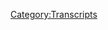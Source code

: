 {{Transcript
    | title         = [[84: December 21, 2012]]
    | caption       = [https://knowledgefight.libsyn.com/knowledge-fight-december-21-2012 Listen to this episode on Libsyn]
    | episodeNumber = [[84: December 21, 2012|84]]
    | length        = 01:48:33
}}

{{MessageBox
    | header     = Warning: Bot Generated Content
    | text       = This transcript was automatically generated by transcription software and likely contains many mistakes and misattributions. Please check the audio for definitive quotes, attribution, and context.
    | image      = N3yvass4myg91.webp
    | imagewidth = 50px
    | id         = warning
}}

{{TranscriptBlock
    | name      = Unknown Speaker
    | timestamp = 00:00:00.000
    | text      = Andy in Kansas, you're on the air, thanks for holding.
}}

{{TranscriptBlock
    | name      = Unknown Speaker
    | timestamp = 00:00:05.000
    | text      = Hello Alex, I'm a first time caller, I'm a huge fan, I love your work.
}}

{{TranscriptBlock
    | name      = Unknown Speaker
    | timestamp = 00:00:10.000
    | text      = I love you.
}}

{{TranscriptBlock
    | name      = Unknown Speaker
    | timestamp = 00:00:11.000
    | text      = Hey everybody, hello, welcome back to Knowledge Fight, I'm Dan.
}}

{{TranscriptBlock
    | name      = Unknown Speaker
    | timestamp = 00:00:14.000
    | text      = I'm Jordan.
}}

{{TranscriptBlock
    | name      = Unknown Speaker
    | timestamp = 00:00:15.000
    | text      = We are a couple dudes who like to sit around, drink novelty beverages, and talk a little bit about Alex Jones.
}}

{{TranscriptBlock
    | name      = Unknown Speaker
    | timestamp = 00:00:20.000
    | text      = Oh yeah, is there a catch to it, is there a twist?
}}

{{TranscriptBlock
    | name      = Unknown Speaker
    | timestamp = 00:00:23.000
    | text      = There is a twist, I got a new camera.
}}

{{TranscriptBlock
    | name      = Unknown Speaker
    | timestamp = 00:00:25.000
    | text      = Alright, moving on.
}}

{{TranscriptBlock
    | name      = Unknown Speaker
    | timestamp = 00:00:28.000
    | text      = After everybody complaining about how dark my camera is, which fair, it's reasonable.
}}

{{TranscriptBlock
    | name      = Unknown Speaker
    | timestamp = 00:00:33.000
    | text      = You know, I kind of liked it, it gave you a sense of mystery.
}}

{{TranscriptBlock
    | name      = Unknown Speaker
    | timestamp = 00:00:36.000
    | text      = Certainly, certainly.
}}

{{TranscriptBlock
    | name      = Unknown Speaker
    | timestamp = 00:00:37.000
    | text      = Unlike Alex Jones, you don't crave the spotlight, in fact, you crave the darkness.
}}

{{TranscriptBlock
    | name      = Unknown Speaker
    | timestamp = 00:00:42.000
    | text      = I do, I want to hide in a hole and make fun of his dumb ass.
}}

{{TranscriptBlock
    | name      = Unknown Speaker
    | timestamp = 00:00:45.000
    | text      = Right.
}}

{{TranscriptBlock
    | name      = Unknown Speaker
    | timestamp = 00:00:46.000
    | text      = But now that the camera's on, you can see my luxuriant curls, everybody can, okay, who cares.
}}

{{TranscriptBlock
    | name      = Unknown Speaker
    | timestamp = 00:00:51.000
    | text      = Alright Dan.
}}

{{TranscriptBlock
    | name      = Unknown Speaker
    | timestamp = 00:00:52.000
    | text      = The twist is, I know a lot about Alex Jones, and you sir, do not.
}}

{{TranscriptBlock
    | name      = Unknown Speaker
    | timestamp = 00:00:55.000
    | text      = I don't know anything about Alex Jones.
}}

{{TranscriptBlock
    | name      = Unknown Speaker
    | timestamp = 00:00:56.000
    | text      = Right, there's where we find our fun.
}}

{{TranscriptBlock
    | name      = Unknown Speaker
    | timestamp = 00:00:58.000
    | text      = Today we're going to be doing an interesting, in-depth exploration of a past event.
}}

{{TranscriptBlock
    | name      = Unknown Speaker
    | timestamp = 00:01:04.000
    | text      = Alright.
}}

{{TranscriptBlock
    | name      = Unknown Speaker
    | timestamp = 00:01:05.000
    | text      = Well, we were going to do this at our live show that we had to cancel.
}}

{{TranscriptBlock
    | name      = Unknown Speaker
    | timestamp = 00:01:08.000
    | text      = Oh, okay.
}}

{{TranscriptBlock
    | name      = Unknown Speaker
    | timestamp = 00:01:09.000
    | text      = And so I had it prepared.
}}

{{TranscriptBlock
    | name      = Unknown Speaker
    | timestamp = 00:01:10.000
    | text      = Here we go.
}}

{{TranscriptBlock
    | name      = Unknown Speaker
    | timestamp = 00:01:11.000
    | text      = And so today we will be going over what Alex Jones did on December 21st, 2012.
}}

{{TranscriptBlock
    | name      = Unknown Speaker
    | timestamp = 00:01:16.000
    | text      = Oh boy.
}}

{{TranscriptBlock
    | name      = Unknown Speaker
    | timestamp = 00:01:17.000
    | text      = The day of the Mayan apocalypse, Alex Jones got on air and had some fun.
}}

{{TranscriptBlock
    | name      = Unknown Speaker
    | timestamp = 00:01:22.000
    | text      = Did it happen?
}}

{{TranscriptBlock
    | name      = Unknown Speaker
    | timestamp = 00:01:23.000
    | text      = It didn't.
}}

{{TranscriptBlock
    | name      = Unknown Speaker
    | timestamp = 00:01:24.000
    | text      = It didn't happen?
}}

{{TranscriptBlock
    | name      = Unknown Speaker
    | timestamp = 00:01:25.000
    | text      = We can confirm that the world is still here.
}}

{{TranscriptBlock
    | name      = Unknown Speaker
    | timestamp = 00:01:27.000
    | text      = We will be drinking FAGO today in honor of the great ICP.
}}

{{TranscriptBlock
    | name      = Unknown Speaker
    | timestamp = 00:01:32.000
    | text      = Whoop, whoop.
}}

{{TranscriptBlock
    | name      = Unknown Speaker
    | timestamp = 00:01:33.000
    | text      = Whoop, whoop.
}}

{{TranscriptBlock
    | name      = Unknown Speaker
    | timestamp = 00:01:34.000
    | text      = Descending upon DC to fight the anti-fascists.
}}

{{TranscriptBlock
    | name      = Unknown Speaker
    | timestamp = 00:01:37.000
    | text      = That's not what they're doing, that's not fair.
}}

{{TranscriptBlock
    | name      = Unknown Speaker
    | timestamp = 00:01:39.000
    | text      = Shh, quiet.
}}

{{TranscriptBlock
    | name      = Unknown Speaker
    | timestamp = 00:01:40.000
    | text      = Dan, that's what they're doing.
}}

{{TranscriptBlock
    | name      = Unknown Speaker
    | timestamp = 00:01:41.000
    | text      = That's not a fair narrative.
}}

{{TranscriptBlock
    | name      = Unknown Speaker
    | timestamp = 00:01:42.000
    | text      = Everybody's calling it that.
}}

{{TranscriptBlock
    | name      = Unknown Speaker
    | timestamp = 00:01:43.000
    | text      = I'm clear that they, I'm sure, did not put out a statement elucidating exactly what they were doing.
}}

{{TranscriptBlock
    | name      = Unknown Speaker
    | timestamp = 00:01:49.000
    | text      = They did.
}}

{{TranscriptBlock
    | name      = Unknown Speaker
    | timestamp = 00:01:50.000
    | text      = Oh, did they?
}}

{{TranscriptBlock
    | name      = Unknown Speaker
    | timestamp = 00:01:51.000
    | text      = It's very clear what they're doing.
}}

{{TranscriptBlock
    | name      = Unknown Speaker
    | timestamp = 00:01:52.000
    | text      = They've been labeled a gang by the Justice Department.
}}

{{TranscriptBlock
    | name      = Unknown Speaker
    | timestamp = 00:01:54.000
    | text      = Yeah.
}}

{{TranscriptBlock
    | name      = Unknown Speaker
    | timestamp = 00:01:55.000
    | text      = The Juggalos are labeled a gang and that is fucking incredibly inappropriate.
}}

{{TranscriptBlock
    | name      = Unknown Speaker
    | timestamp = 00:02:00.000
    | text      = Not just that, but they've, because of that, they have had their kids taken away.
}}

{{TranscriptBlock
    | name      = Unknown Speaker
    | timestamp = 00:02:04.000
    | text      = Right.
}}

{{TranscriptBlock
    | name      = Unknown Speaker
    | timestamp = 00:02:05.000
    | text      = Like, all of this shit, they've lost jobs because it's like, you're in a-
}}

{{TranscriptBlock
    | name      = Unknown Speaker
    | timestamp = 00:02:08.000
    | text      = Or lost parole if they went to jail for something.
}}

{{TranscriptBlock
    | name      = Unknown Speaker
    | timestamp = 00:02:11.000
    | text      = Yeah.
}}

{{TranscriptBlock
    | name      = Unknown Speaker
    | timestamp = 00:02:12.000
    | text      = Any offenses.
}}

{{TranscriptBlock
    | name      = Unknown Speaker
    | timestamp = 00:02:13.000
    | text      = It's probable cause to be searched if you get pulled over and you have a hatchet man tattoo.
}}

{{TranscriptBlock
    | name      = Unknown Speaker
    | timestamp = 00:02:17.000
    | text      = Man.
}}

{{TranscriptBlock
    | name      = Unknown Speaker
    | timestamp = 00:02:18.000
    | text      = Stuff like that.
}}

{{TranscriptBlock
    | name      = Unknown Speaker
    | timestamp = 00:02:19.000
    | text      = It's incredibly ridiculous.
}}

{{TranscriptBlock
    | name      = Unknown Speaker
    | timestamp = 00:02:20.000
    | text      = Yeah, that's fucked up.
}}

{{TranscriptBlock
    | name      = Unknown Speaker
    | timestamp = 00:02:21.000
    | text      = We stand in solidarity with our Juggalo brothers and sisters.
}}

{{TranscriptBlock
    | name      = Unknown Speaker
    | timestamp = 00:02:24.000
    | text      = Juggalos and Juggalettes.
}}

{{TranscriptBlock
    | name      = Unknown Speaker
    | timestamp = 00:02:25.000
    | text      = Big whoop whoop going out to you.
}}

{{TranscriptBlock
    | name      = Unknown Speaker
    | timestamp = 00:02:27.000
    | text      = I love everything about you except your music and the face paint.
}}

{{TranscriptBlock
    | name      = Unknown Speaker
    | timestamp = 00:02:30.000
    | text      = I wish you would stop saying whoop whoop.
}}

{{TranscriptBlock
    | name      = Unknown Speaker
    | timestamp = 00:02:32.000
    | text      = That's what I would wish.
}}

{{TranscriptBlock
    | name      = Unknown Speaker
    | timestamp = 00:02:33.000
    | text      = Would you rather me talk about net-ins?
}}

{{TranscriptBlock
    | name      = Unknown Speaker
    | timestamp = 00:02:35.000
    | text      = I would rather you say Facebook.
}}

{{TranscriptBlock
    | name      = Unknown Speaker
    | timestamp = 00:02:37.000
    | text      = That'll come at the end of the show.
}}

{{TranscriptBlock
    | name      = Unknown Speaker
    | timestamp = 00:02:38.000
    | text      = Yeah, I know.
}}

{{TranscriptBlock
    | name      = Unknown Speaker
    | timestamp = 00:02:39.000
    | text      = But before we get to any of our business, I'd like to give a shout out to our new donator.
}}

{{TranscriptBlock
    | name      = Unknown Speaker
    | timestamp = 00:02:42.000
    | text      = Oh shit.
}}

{{TranscriptBlock
    | name      = Unknown Speaker
    | timestamp = 00:02:43.000
    | text      = What's going on out there, Jesse?
}}

{{TranscriptBlock
    | name      = Unknown Speaker
    | timestamp = 00:02:45.000
    | text      = Oops.
}}

{{TranscriptBlock
    | name      = Unknown Speaker
    | timestamp = 00:02:46.000
    | text      = I'm a policy wonk.
}}

{{TranscriptBlock
    | name      = Unknown Speaker
    | timestamp = 00:02:48.000
    | text      = Thank you so much for joining up with the team.
}}

{{TranscriptBlock
    | name      = Unknown Speaker
    | timestamp = 00:02:50.000
    | text      = We really appreciate it.
}}

{{TranscriptBlock
    | name      = Unknown Speaker
    | timestamp = 00:02:51.000
    | text      = If you out there would like to become a policy wonk, you may do so by going to our website,
}}

{{TranscriptBlock
    | name      = Unknown Speaker
    | timestamp = 00:02:55.000
    | text      = which is knowledgefight.com, clicking the support the show button, and we will take
}}

{{TranscriptBlock
    | name      = Unknown Speaker
    | timestamp = 00:03:01.000
    | text      = all your money.
}}

{{TranscriptBlock
    | name      = Unknown Speaker
    | timestamp = 00:03:05.000
    | text      = That's naked capitalism right there, Dan.
}}

{{TranscriptBlock
    | name      = Unknown Speaker
    | timestamp = 00:03:07.000
    | text      = Not happy with how that came out of my mouth.
}}

{{TranscriptBlock
    | name      = Unknown Speaker
    | timestamp = 00:03:08.000
    | text      = Naked capitalism.
}}

{{TranscriptBlock
    | name      = Unknown Speaker
    | timestamp = 00:03:09.000
    | text      = Awful.
}}

{{TranscriptBlock
    | name      = Unknown Speaker
    | timestamp = 00:03:10.000
    | text      = You know what the issue is?
}}

{{TranscriptBlock
    | name      = Unknown Speaker
    | timestamp = 00:03:11.000
    | text      = What's the issue, Dan?
}}

{{TranscriptBlock
    | name      = Unknown Speaker
    | timestamp = 00:03:12.000
    | text      = I've recorded with a couple other people in the last week.
}}

{{TranscriptBlock
    | name      = Unknown Speaker
    | timestamp = 00:03:14.000
    | text      = Oh yeah, by the way, just to let everybody know, all the other co-hosts suck, and I'm
}}

{{TranscriptBlock
    | name      = Unknown Speaker
    | timestamp = 00:03:20.000
    | text      = so happy that I have perfect job security.
}}

{{TranscriptBlock
    | name      = Unknown Speaker
    | timestamp = 00:03:23.000
    | text      = Bitter.
}}

{{TranscriptBlock
    | name      = Unknown Speaker
    | timestamp = 00:03:24.000
    | text      = No, I'm just kidding.
}}

{{TranscriptBlock
    | name      = Unknown Speaker
    | timestamp = 00:03:25.000
    | text      = They were great.
}}

{{TranscriptBlock
    | name      = Unknown Speaker
    | timestamp = 00:03:26.000
    | text      = They were great.
}}

{{TranscriptBlock
    | name      = Unknown Speaker
    | timestamp = 00:03:27.000
    | text      = But it's thrilling to be back here with you.
}}

{{TranscriptBlock
    | name      = Unknown Speaker
    | timestamp = 00:03:29.000
    | text      = And then also just the work of doing it every day, I started to get used to it.
}}

{{TranscriptBlock
    | name      = Unknown Speaker
    | timestamp = 00:03:33.000
    | text      = And then taking a couple days off, I'm like, I'm eager.
}}

{{TranscriptBlock
    | name      = Unknown Speaker
    | timestamp = 00:03:36.000
    | text      = I'm eager for the fray.
}}

{{TranscriptBlock
    | name      = Unknown Speaker
    | timestamp = 00:03:38.000
    | text      = You also didn't know what to do with yourself for those couple of days.
}}

{{TranscriptBlock
    | name      = Unknown Speaker
    | timestamp = 00:03:41.000
    | text      = You're just sitting here staring at the computer.
}}

{{TranscriptBlock
    | name      = Unknown Speaker
    | timestamp = 00:03:43.000
    | text      = Like, should I just livestream me?
}}

{{TranscriptBlock
    | name      = Unknown Speaker
    | timestamp = 00:03:46.000
    | text      = Is that what I need to do?
}}

{{TranscriptBlock
    | name      = Unknown Speaker
    | timestamp = 00:03:47.000
    | text      = I did think about it.
}}

{{TranscriptBlock
    | name      = Unknown Speaker
    | timestamp = 00:03:49.000
    | text      = Of course you did.
}}

{{TranscriptBlock
    | name      = Unknown Speaker
    | timestamp = 00:03:50.000
    | text      = This may quickly become an addiction.
}}

{{TranscriptBlock
    | name      = Unknown Speaker
    | timestamp = 00:03:52.000
    | text      = But instead, I just sort of thought about cleaning my room and did not.
}}

{{TranscriptBlock
    | name      = Unknown Speaker
    | timestamp = 00:03:57.000
    | text      = And that was about the story.
}}

{{TranscriptBlock
    | name      = Unknown Speaker
    | timestamp = 00:03:59.000
    | text      = I believe you.
}}

{{TranscriptBlock
    | name      = Unknown Speaker
    | timestamp = 00:04:00.000
    | text      = Thanks.
}}

{{TranscriptBlock
    | name      = Unknown Speaker
    | timestamp = 00:04:01.000
    | text      = So let's get into it.
}}

{{TranscriptBlock
    | name      = Unknown Speaker
    | timestamp = 00:04:03.000
    | text      = Before we get into the actual episode, here is a fun out of context drop from Alex Jones.
}}

{{TranscriptBlock
    | name      = Unknown Speaker
    | timestamp = 00:04:09.000
    | text      = Top French weatherman.
}}

{{TranscriptBlock
    | name      = Unknown Speaker
    | timestamp = 00:04:11.000
    | text      = See, that wasn't even politically incorrect.
}}

{{TranscriptBlock
    | name      = Unknown Speaker
    | timestamp = 00:04:13.000
    | text      = He should have been a weather person, even though he is a man.
}}

{{TranscriptBlock
    | name      = Unknown Speaker
    | timestamp = 00:04:15.000
    | text      = See, this is how far this goes.
}}

{{TranscriptBlock
    | name      = Unknown Speaker
    | timestamp = 00:04:17.000
    | text      = Back to the dark ages.
}}

{{TranscriptBlock
    | name      = Unknown Speaker
    | timestamp = 00:04:18.000
    | text      = Top French weatherman.
}}

{{TranscriptBlock
    | name      = Unknown Speaker
    | timestamp = 00:04:19.000
    | text      = Weatherman.
}}

{{TranscriptBlock
    | name      = Unknown Speaker
    | timestamp = 00:04:20.000
    | text      = Weatherman.
}}

{{TranscriptBlock
    | name      = Unknown Speaker
    | timestamp = 00:04:21.000
    | text      = Weatherman.
}}

{{TranscriptBlock
    | name      = Unknown Speaker
    | timestamp = 00:04:22.000
    | text      = Weatherman.
}}

{{TranscriptBlock
    | name      = Unknown Speaker
    | timestamp = 00:04:23.000
    | text      = Weatherman.
}}

{{TranscriptBlock
    | name      = Unknown Speaker
    | timestamp = 00:04:24.000
    | text      = He just screams weatherman.
}}

{{TranscriptBlock
    | name      = Unknown Speaker
    | timestamp = 00:04:26.000
    | text      = Weatherman.
}}

{{TranscriptBlock
    | name      = Unknown Speaker
    | timestamp = 00:04:27.000
    | text      = He's furious about it.
}}

{{TranscriptBlock
    | name      = Unknown Speaker
    | timestamp = 00:04:28.000
    | text      = I like the smallest, dumbest thing he can think of.
}}

{{TranscriptBlock
    | name      = Unknown Speaker
    | timestamp = 00:04:32.000
    | text      = No one is complaining about weatherman, especially now.
}}

{{TranscriptBlock
    | name      = Unknown Speaker
    | timestamp = 00:04:36.000
    | text      = He's a man.
}}

{{TranscriptBlock
    | name      = Unknown Speaker
    | timestamp = 00:04:37.000
    | text      = We have the Mayan apocalypse to deal with.
}}

{{TranscriptBlock
    | name      = Unknown Speaker
    | timestamp = 00:04:40.000
    | text      = Who cares if it's weatherman or not?
}}

{{TranscriptBlock
    | name      = Unknown Speaker
    | timestamp = 00:04:42.000
    | text      = Fair point.
}}

{{TranscriptBlock
    | name      = Unknown Speaker
    | timestamp = 00:04:43.000
    | text      = That clip is actually from a 2015 episode.
}}

{{TranscriptBlock
    | name      = Unknown Speaker
    | timestamp = 00:04:46.000
    | text      = You fucking liar.
}}

{{TranscriptBlock
    | name      = Unknown Speaker
    | timestamp = 00:04:47.000
    | text      = I didn't say it was from this episode.
}}

{{TranscriptBlock
    | name      = Unknown Speaker
    | timestamp = 00:04:49.000
    | text      = It's an out of context drop of Alex.
}}

{{TranscriptBlock
    | name      = Unknown Speaker
    | timestamp = 00:04:50.000
    | text      = You implied it.
}}

{{TranscriptBlock
    | name      = Unknown Speaker
    | timestamp = 00:04:51.000
    | text      = You implied it.
}}

{{TranscriptBlock
    | name      = Unknown Speaker
    | timestamp = 00:04:52.000
    | text      = I didn't imply shit.
}}

{{TranscriptBlock
    | name      = Unknown Speaker
    | timestamp = 00:04:53.000
    | text      = Absolutely.
}}

{{TranscriptBlock
    | name      = Unknown Speaker
    | timestamp = 00:04:54.000
    | text      = Up until this point, they have always been from the relevant episodes, but I couldn't
}}

{{TranscriptBlock
    | name      = Unknown Speaker
    | timestamp = 00:04:56.000
    | text      = find a good snippet from this, because there's just wholesale insanity throughout.
}}

{{TranscriptBlock
    | name      = Unknown Speaker
    | timestamp = 00:05:01.000
    | text      = So, Jordan, let's talk a little bit about the Mayan apocalypse.
}}

{{TranscriptBlock
    | name      = Unknown Speaker
    | timestamp = 00:05:04.000
    | text      = I want to talk more about this top weatherman.
}}

{{TranscriptBlock
    | name      = Unknown Speaker
    | timestamp = 00:05:07.000
    | text      = How do you get to be the top weatherman?
}}

{{TranscriptBlock
    | name      = Unknown Speaker
    | timestamp = 00:05:09.000
    | text      = Was there a competition?
}}

{{TranscriptBlock
    | name      = Unknown Speaker
    | timestamp = 00:05:10.000
    | text      = You've got to pay the cost to be the boss.
}}

{{TranscriptBlock
    | name      = Unknown Speaker
    | timestamp = 00:05:12.000
    | text      = I don't know what that means.
}}

{{TranscriptBlock
    | name      = Unknown Speaker
    | timestamp = 00:05:13.000
    | text      = You've got to go through all the ranks.
}}

{{TranscriptBlock
    | name      = Unknown Speaker
    | timestamp = 00:05:16.000
    | text      = It's sort of like a Mortal Kombat tournament.
}}

{{TranscriptBlock
    | name      = Unknown Speaker
    | timestamp = 00:05:18.000
    | text      = Yeah, so you've got the challenge thing where there's the obelisk.
}}

{{TranscriptBlock
    | name      = Unknown Speaker
    | timestamp = 00:05:22.000
    | text      = Don't step to Tom Skilling.
}}

{{TranscriptBlock
    | name      = Unknown Speaker
    | timestamp = 00:05:25.000
    | text      = He's murdered many a man to get to the top of Chicago's weatherman game.
}}

{{TranscriptBlock
    | name      = Unknown Speaker
    | timestamp = 00:05:32.000
    | text      = The context of that drop was that this French weatherman was saying that climate change
}}

{{TranscriptBlock
    | name      = Unknown Speaker
    | timestamp = 00:05:37.000
    | text      = isn't real.
}}

{{TranscriptBlock
    | name      = Unknown Speaker
    | timestamp = 00:05:38.000
    | text      = So, we have to go to France's top weatherman to get some good climate change denial from
}}

{{TranscriptBlock
    | name      = Unknown Speaker
    | timestamp = 00:05:45.000
    | text      = Alex.
}}

{{TranscriptBlock
    | name      = Unknown Speaker
    | timestamp = 00:05:46.000
    | text      = If I had taken out more of that drop, it gets really funny, because he's like, look, I don't
}}

{{TranscriptBlock
    | name      = Unknown Speaker
    | timestamp = 00:05:50.000
    | text      = want to say bad things about the French.
}}

{{TranscriptBlock
    | name      = Unknown Speaker
    | timestamp = 00:05:52.000
    | text      = Who does?
}}

{{TranscriptBlock
    | name      = Unknown Speaker
    | timestamp = 00:05:53.000
    | text      = Yeah.
}}

{{TranscriptBlock
    | name      = Unknown Speaker
    | timestamp = 00:05:54.000
    | text      = Who does want to say bad things about the French?
}}

{{TranscriptBlock
    | name      = Unknown Speaker
    | timestamp = 00:05:57.000
    | text      = I'm sure it's never happened before.
}}

{{TranscriptBlock
    | name      = Unknown Speaker
    | timestamp = 00:05:59.000
    | text      = Look, they did that freedom fries thing.
}}

{{TranscriptBlock
    | name      = Unknown Speaker
    | timestamp = 00:06:01.000
    | text      = That was fun.
}}

{{TranscriptBlock
    | name      = Unknown Speaker
    | timestamp = 00:06:02.000
    | text      = Nobody has ever called them cheese-eating surrender monkeys, I'm sure.
}}

{{TranscriptBlock
    | name      = Unknown Speaker
    | timestamp = 00:06:05.000
    | text      = Never.
}}

{{TranscriptBlock
    | name      = Unknown Speaker
    | timestamp = 00:06:06.000
    | text      = I'm sure.
}}

{{TranscriptBlock
    | name      = Unknown Speaker
    | timestamp = 00:06:07.000
    | text      = Uh-oh.
}}

{{TranscriptBlock
    | name      = Unknown Speaker
    | timestamp = 00:06:08.000
    | text      = Uh-oh.
}}

{{TranscriptBlock
    | name      = Unknown Speaker
    | timestamp = 00:06:09.000
    | text      = I think the stream might have dropped a tiny bit.
}}

{{TranscriptBlock
    | name      = Unknown Speaker
    | timestamp = 00:06:11.000
    | text      = If it does, I apologize.
}}

{{TranscriptBlock
    | name      = Unknown Speaker
    | timestamp = 00:06:13.000
    | text      = It'll be up in a second.
}}

{{TranscriptBlock
    | name      = Unknown Speaker
    | timestamp = 00:06:15.000
    | text      = So, let's jump into this.
}}

{{TranscriptBlock
    | name      = Unknown Speaker
    | timestamp = 00:06:17.000
    | text      = We are in 2012.
}}

{{TranscriptBlock
    | name      = Unknown Speaker
    | timestamp = 00:06:19.000
    | text      = Okay, we are back online as best I can tell.
}}

{{TranscriptBlock
    | name      = Unknown Speaker
    | timestamp = 00:06:22.000
    | text      = Sorry about that.
}}

{{TranscriptBlock
    | name      = Unknown Speaker
    | timestamp = 00:06:23.000
    | text      = We are here in 2012, and we will begin the episode with Alex Jones giving his take on
}}

{{TranscriptBlock
    | name      = Unknown Speaker
    | timestamp = 00:06:29.000
    | text      = what's going to happen and what is happening that day.
}}

{{TranscriptBlock
    | name      = Unknown Speaker
    | timestamp = 00:06:31.000
    | text      = Naturally.
}}

{{TranscriptBlock
    | name      = Unknown Speaker
    | timestamp = 00:06:32.000
    | text      = It is the vaunted, dreaded day.
}}

{{TranscriptBlock
    | name      = Unknown Speaker
    | timestamp = 00:06:37.000
    | text      = The day of the pole shift.
}}

{{TranscriptBlock
    | name      = Unknown Speaker
    | timestamp = 00:06:39.000
    | text      = The day of the planets aligning with the sun in a magnetic field set to trigger.
}}

{{TranscriptBlock
    | name      = Unknown Speaker
    | timestamp = 00:06:46.000
    | text      = I want to say something really quick before we go.
}}

{{TranscriptBlock
    | name      = Unknown Speaker
    | timestamp = 00:06:48.000
    | text      = Planets aligning with the sun.
}}

{{TranscriptBlock
    | name      = Unknown Speaker
    | timestamp = 00:06:50.000
    | text      = Now, I am not a spaceologist.
}}

{{TranscriptBlock
    | name      = Unknown Speaker
    | timestamp = 00:06:54.000
    | text      = No?
}}

{{TranscriptBlock
    | name      = Unknown Speaker
    | timestamp = 00:06:55.000
    | text      = No.
}}

{{TranscriptBlock
    | name      = Unknown Speaker
    | timestamp = 00:06:56.000
    | text      = Is that a thing?
}}

{{TranscriptBlock
    | name      = Unknown Speaker
    | timestamp = 00:06:57.000
    | text      = But I would guarantee that the planets did not line up with the sun.
}}

{{TranscriptBlock
    | name      = Unknown Speaker
    | timestamp = 00:07:00.000
    | text      = I don't believe they did.
}}

{{TranscriptBlock
    | name      = Unknown Speaker
    | timestamp = 00:07:01.000
    | text      = The reason I paused is...
}}

{{TranscriptBlock
    | name      = Unknown Speaker
    | timestamp = 00:07:02.000
    | text      = They did in the movie Hercules.
}}

{{TranscriptBlock
    | name      = Unknown Speaker
    | timestamp = 00:07:03.000
    | text      = I want to point out that I'm triggered by Alex Jones doing that voice.
}}

{{TranscriptBlock
    | name      = Unknown Speaker
    | timestamp = 00:07:08.000
    | text      = It's one of the only things that really makes me mad is when he does that fake voice.
}}

{{TranscriptBlock
    | name      = Unknown Speaker
    | timestamp = 00:07:14.000
    | text      = And when he says hubris.
}}

{{TranscriptBlock
    | name      = Unknown Speaker
    | timestamp = 00:07:16.000
    | text      = Those two things really fucking make me angry as hell.
}}

{{TranscriptBlock
    | name      = Unknown Speaker
    | timestamp = 00:07:20.000
    | text      = You can't add that many syllables.
}}

{{TranscriptBlock
    | name      = Unknown Speaker
    | timestamp = 00:07:22.000
    | text      = That's just too many syllables.
}}

{{TranscriptBlock
    | name      = Unknown Speaker
    | timestamp = 00:07:23.000
    | text      = I shouldn't reveal this on air lest Alex Jones start doing those things all the time
}}

{{TranscriptBlock
    | name      = Unknown Speaker
    | timestamp = 00:07:27.000
    | text      = just to try and make me mad.
}}

{{TranscriptBlock
    | name      = Unknown Speaker
    | timestamp = 00:07:28.000
    | text      = That would be fun.
}}

{{TranscriptBlock
    | name      = Unknown Speaker
    | timestamp = 00:07:29.000
    | text      = But it's an uncontrollable rage.
}}

{{TranscriptBlock
    | name      = Unknown Speaker
    | timestamp = 00:07:32.000
    | text      = That'd be fun if...
}}

{{TranscriptBlock
    | name      = Unknown Speaker
    | timestamp = 00:07:33.000
    | text      = Hubris.
}}

{{TranscriptBlock
    | name      = Unknown Speaker
    | timestamp = 00:07:34.000
    | text      = In no way does he...
}}

{{TranscriptBlock
    | name      = Unknown Speaker
    | timestamp = 00:07:36.000
    | text      = That's such a perfect way to attack us because it's like only we know that he's coming at us.
}}

{{TranscriptBlock
    | name      = Unknown Speaker
    | timestamp = 00:07:42.000
    | text      = So he's not giving us any publicity or anything like that.
}}

{{TranscriptBlock
    | name      = Unknown Speaker
    | timestamp = 00:07:45.000
    | text      = It's just like a subtle fuck you.
}}

{{TranscriptBlock
    | name      = Unknown Speaker
    | timestamp = 00:07:47.000
    | text      = Hubris.
}}

{{TranscriptBlock
    | name      = Unknown Speaker
    | timestamp = 00:07:48.000
    | text      = Yeah.
}}

{{TranscriptBlock
    | name      = Unknown Speaker
    | timestamp = 00:07:49.000
    | text      = Just saying that all the time.
}}

{{TranscriptBlock
    | name      = Unknown Speaker
    | timestamp = 00:07:50.000
    | text      = Anyway, let's see what his take on 2012 is.
}}

{{TranscriptBlock
    | name      = Unknown Speaker
    | timestamp = 00:07:53.000
    | text      = Ultra massive coronal ejections from the sun fabled to vaporize the earth.
}}

{{TranscriptBlock
    | name      = Unknown Speaker
    | timestamp = 00:08:01.000
    | text      = Nibiru, Planets X, Death Comets, Thundar the Barbarian type destruction.
}}

{{TranscriptBlock
    | name      = Unknown Speaker
    | timestamp = 00:08:09.000
    | text      = Well, my friends, so far we're half way or more globally into 2012.
}}

{{TranscriptBlock
    | name      = Unknown Speaker
    | timestamp = 00:08:22.000
    | text      = And soon we can leave this hoax behind.
}}

{{TranscriptBlock
    | name      = Unknown Speaker
    | timestamp = 00:08:25.000
    | text      = And I hope there aren't any mass suicides.
}}

{{TranscriptBlock
    | name      = Unknown Speaker
    | timestamp = 00:08:28.000
    | text      = I hope there aren't any mass killings in association with it.
}}

{{TranscriptBlock
    | name      = Unknown Speaker
    | timestamp = 00:08:32.000
    | text      = There weren't.
}}

{{TranscriptBlock
    | name      = Unknown Speaker
    | timestamp = 00:08:33.000
    | text      = Because when you have the mainstream media, and that's who's pushed this,
}}

{{TranscriptBlock
    | name      = Unknown Speaker
    | timestamp = 00:08:36.000
    | text      = running around for decades saying that we probably have the end of the world.
}}

{{TranscriptBlock
    | name      = Unknown Speaker
    | timestamp = 00:08:40.000
    | text      = I mean, mainstream media is saying that.
}}

{{TranscriptBlock
    | name      = Unknown Speaker
    | timestamp = 00:08:42.000
    | text      = Giving it credence.
}}

{{TranscriptBlock
    | name      = Unknown Speaker
    | timestamp = 00:08:43.000
    | text      = I am surprised that we have not seen more deadlum.
}}

{{TranscriptBlock
    | name      = Unknown Speaker
    | timestamp = 00:08:49.000
    | text      = But I do have a report here.
}}

{{TranscriptBlock
    | name      = Unknown Speaker
    | timestamp = 00:08:51.000
    | text      = Some thought massive power outage in Annapolis marked the end of the world.
}}

{{TranscriptBlock
    | name      = Unknown Speaker
    | timestamp = 00:08:58.000
    | text      = Well, if you were on a respirator and the hospital didn't have backup power, it would be.
}}

{{TranscriptBlock
    | name      = Unknown Speaker
    | timestamp = 00:09:03.000
    | text      = And in about three to four weeks, if the power went off, the nuclear reactors would all melt down.
}}

{{TranscriptBlock
    | name      = Unknown Speaker
    | timestamp = 00:09:07.000
    | text      = There's 400 plus of those.
}}

{{TranscriptBlock
    | name      = Unknown Speaker
    | timestamp = 00:09:09.000
    | text      = There's a lot of real threats we face.
}}

{{TranscriptBlock
    | name      = Unknown Speaker
    | timestamp = 00:09:11.000
    | text      = But no one ever seems to want to get focused and concerned about those.
}}

{{TranscriptBlock
    | name      = Unknown Speaker
    | timestamp = 00:09:15.000
    | text      = They're concerned about whatever the media hypes.
}}

{{TranscriptBlock
    | name      = Unknown Speaker
    | timestamp = 00:09:20.000
    | text      = Like the weatherman.
}}

{{TranscriptBlock
    | name      = Unknown Speaker
    | timestamp = 00:09:21.000
    | text      = Sure.
}}

{{TranscriptBlock
    | name      = Unknown Speaker
    | timestamp = 00:09:22.000
    | text      = So now he's taking the high ground on disaster prediction.
}}

{{TranscriptBlock
    | name      = Unknown Speaker
    | timestamp = 00:09:31.000
    | text      = So his bullshit, it's going to be the summer of rage, is fine.
}}

{{TranscriptBlock
    | name      = Unknown Speaker
    | timestamp = 00:09:37.000
    | text      = But the mainstream media laughingly talking about how it might be the apocalypse.
}}

{{TranscriptBlock
    | name      = Unknown Speaker
    | timestamp = 00:09:43.000
    | text      = To be fair, we only know the summer of rage narratives from 2015.
}}

{{TranscriptBlock
    | name      = Unknown Speaker
    | timestamp = 00:09:46.000
    | text      = We don't know if in 2012 he was doing all that stuff.
}}

{{TranscriptBlock
    | name      = Unknown Speaker
    | timestamp = 00:09:49.000
    | text      = I assume every year is the summer of rage.
}}

{{TranscriptBlock
    | name      = Unknown Speaker
    | timestamp = 00:09:52.000
    | text      = We do know that in 1999 he was saying that there are secret concentration camps in Austin airports.
}}

{{TranscriptBlock
    | name      = Unknown Speaker
    | timestamp = 00:09:57.000
    | text      = Well, yeah.
}}

{{TranscriptBlock
    | name      = Unknown Speaker
    | timestamp = 00:09:58.000
    | text      = About Y2K.
}}

{{TranscriptBlock
    | name      = Unknown Speaker
    | timestamp = 00:10:00.000
    | text      = Yeah, but that was just responsible reporting.
}}

{{TranscriptBlock
    | name      = Unknown Speaker
    | timestamp = 00:10:02.000
    | text      = He's learned an important lesson, is what I'm getting at.
}}

{{TranscriptBlock
    | name      = Unknown Speaker
    | timestamp = 00:10:05.000
    | text      = Sure.
}}

{{TranscriptBlock
    | name      = Unknown Speaker
    | timestamp = 00:10:06.000
    | text      = I can't join in with this.
}}

{{TranscriptBlock
    | name      = Unknown Speaker
    | timestamp = 00:10:08.000
    | text      = I know Ted Anderson wants me to sell this fucking gold, but I can't do it.
}}

{{TranscriptBlock
    | name      = Unknown Speaker
    | timestamp = 00:10:12.000
    | text      = I've got to do it a different way.
}}

{{TranscriptBlock
    | name      = Unknown Speaker
    | timestamp = 00:10:14.000
    | text      = I've got to try and...
}}

{{TranscriptBlock
    | name      = Unknown Speaker
    | timestamp = 00:10:15.000
    | text      = Well, if he's going to be an outsider, he can't peddle the same narratives as CNN or whatever.
}}

{{TranscriptBlock
    | name      = Unknown Speaker
    | timestamp = 00:10:19.000
    | text      = I don't think CNN was saying that it's going to be the end of the world.
}}

{{TranscriptBlock
    | name      = Unknown Speaker
    | timestamp = 00:10:22.000
    | text      = CNN was saying it's going to be the end of the world.
}}

{{TranscriptBlock
    | name      = Unknown Speaker
    | timestamp = 00:10:23.000
    | text      = No, they weren't.
}}

{{TranscriptBlock
    | name      = Unknown Speaker
    | timestamp = 00:10:24.000
    | text      = No, I remember it clearly.
}}

{{TranscriptBlock
    | name      = Unknown Speaker
    | timestamp = 00:10:25.000
    | text      = It was not the media that was saying this.
}}

{{TranscriptBlock
    | name      = Unknown Speaker
    | timestamp = 00:10:27.000
    | text      = The media was covering weirdos on the internet who were talking about this.
}}

{{TranscriptBlock
    | name      = Unknown Speaker
    | timestamp = 00:10:31.000
    | text      = No, Barack Obama had just been re-elected and CNN was like, well, that's the end then.
}}

{{TranscriptBlock
    | name      = Unknown Speaker
    | timestamp = 00:10:36.000
    | text      = I'm going to take your guns.
}}

{{TranscriptBlock
    | name      = Unknown Speaker
    | timestamp = 00:10:38.000
    | text      = Good luck in December.
}}

{{TranscriptBlock
    | name      = Unknown Speaker
    | timestamp = 00:10:40.000
    | text      = I don't do a good Obama impression.
}}

{{TranscriptBlock
    | name      = Unknown Speaker
    | timestamp = 00:10:41.000
    | text      = No, that was not great.
}}

{{TranscriptBlock
    | name      = Unknown Speaker
    | timestamp = 00:10:43.000
    | text      = The thing that I really love about that clip is that he's like, this is stupid.
}}

{{TranscriptBlock
    | name      = Unknown Speaker
    | timestamp = 00:10:48.000
    | text      = 2012 isn't going to be anything, but also if power goes out, nuclear meltdowns within a week,
}}

{{TranscriptBlock
    | name      = Unknown Speaker
    | timestamp = 00:10:56.000
    | text      = everyone's going to be cannibals.
}}

{{TranscriptBlock
    | name      = Unknown Speaker
    | timestamp = 00:10:58.000
    | text      = Oh, of course. Ten days and that's when we start eating people.
}}

{{TranscriptBlock
    | name      = Unknown Speaker
    | timestamp = 00:11:01.000
    | text      = Yeah, so he's still trying to get some fear in there, even with his rejection of the fear ideas.
}}

{{TranscriptBlock
    | name      = Unknown Speaker
    | timestamp = 00:11:06.000
    | text      = Right, of course.
}}

{{TranscriptBlock
    | name      = Unknown Speaker
    | timestamp = 00:11:08.000
    | text      = It's not that the prophecy is going to take us down.
}}

{{TranscriptBlock
    | name      = Unknown Speaker
    | timestamp = 00:11:11.000
    | text      = It's just the end of the calendar, but if there's a power outage, we all die.
}}

{{TranscriptBlock
    | name      = Unknown Speaker
    | timestamp = 00:11:15.000
    | text      = I think that most of the sane weirdos on the internet were even pointing that stuff out,
}}

{{TranscriptBlock
    | name      = Unknown Speaker
    | timestamp = 00:11:19.000
    | text      = that it's not the end of the world as much as it is, what is it, the baktun?
}}

{{TranscriptBlock
    | name      = Unknown Speaker
    | timestamp = 00:11:23.000
    | text      = The end of the baktun?
}}

{{TranscriptBlock
    | name      = Unknown Speaker
    | timestamp = 00:11:24.000
    | text      = I don't know what that is.
}}

{{TranscriptBlock
    | name      = Unknown Speaker
    | timestamp = 00:11:25.000
    | text      = It's one of the lengths of time in the Mayan calendar.
}}

{{TranscriptBlock
    | name      = Unknown Speaker
    | timestamp = 00:11:29.000
    | text      = Oh, yeah. They just didn't make an extra calendar.
}}

{{TranscriptBlock
    | name      = Unknown Speaker
    | timestamp = 00:11:32.000
    | text      = They ran out of time.
}}

{{TranscriptBlock
    | name      = Unknown Speaker
    | timestamp = 00:11:34.000
    | text      = It's like this wall calendar ends in December.
}}

{{TranscriptBlock
    | name      = Unknown Speaker
    | timestamp = 00:11:37.000
    | text      = Alex has a different sort of explanation of what's really going on, though,
}}

{{TranscriptBlock
    | name      = Unknown Speaker
    | timestamp = 00:11:42.000
    | text      = which you might find a little interesting or you might find exactly what you would expect Alex to say.
}}

{{TranscriptBlock
    | name      = Unknown Speaker
    | timestamp = 00:11:48.000
    | text      = The globalist and many of their Illuminati writers, we had a special report on this last week that's online titled
}}

{{TranscriptBlock
    | name      = Unknown Speaker
    | timestamp = 00:11:59.000
    | text      = 2012 Doomsday Secrets Revealed that Terrence McKenna and many others in the last 30, 40 years put out this idea,
}}

{{TranscriptBlock
    | name      = Unknown Speaker
    | timestamp = 00:12:09.000
    | text      = and they actually say it's the beginning of the Luciferian age or, as New Agers would call it, the age of Aquarius.
}}

{{TranscriptBlock
    | name      = Unknown Speaker
    | timestamp = 00:12:18.000
    | text      = So this is a very important date to the Illuminists.
}}

{{TranscriptBlock
    | name      = Unknown Speaker
    | timestamp = 00:12:21.000
    | text      = A very different connotation.
}}

{{TranscriptBlock
    | name      = Unknown Speaker
    | timestamp = 00:12:23.000
    | text      = And they believe this is the kickoff of their big takeover.
}}

{{TranscriptBlock
    | name      = Unknown Speaker
    | timestamp = 00:12:29.000
    | text      = And you can notice they're moving very, very quickly on a lot of different fronts.
}}

{{TranscriptBlock
    | name      = Unknown Speaker
    | timestamp = 00:12:33.000
    | text      = Yeah, there it is. 2012 Doomsday Secrets Revealed special report.
}}

{{TranscriptBlock
    | name      = Unknown Speaker
    | timestamp = 00:12:36.000
    | text      = Just type that into your NSA two-way spy system, and it will come up for you there on Google.
}}

{{TranscriptBlock
    | name      = Unknown Speaker
    | timestamp = 00:12:44.000
    | text      = Wait, two-way spy system?
}}

{{TranscriptBlock
    | name      = Unknown Speaker
    | timestamp = 00:12:46.000
    | text      = That's what Google is.
}}

{{TranscriptBlock
    | name      = Unknown Speaker
    | timestamp = 00:12:47.000
    | text      = The NSA is spying on you, and then you Google the NSA.
}}

{{TranscriptBlock
    | name      = Unknown Speaker
    | timestamp = 00:12:50.000
    | text      = You're spying on the NSA.
}}

{{TranscriptBlock
    | name      = Unknown Speaker
    | timestamp = 00:12:51.000
    | text      = Ah, I can see you.
}}

{{TranscriptBlock
    | name      = Unknown Speaker
    | timestamp = 00:12:52.000
    | text      = I got you guys.
}}

{{TranscriptBlock
    | name      = Unknown Speaker
    | timestamp = 00:12:53.000
    | text      = Alright, alright. That's a bad system if you're the NSA.
}}

{{TranscriptBlock
    | name      = Unknown Speaker
    | timestamp = 00:12:56.000
    | text      = So he's already invalidated kind of his argument.
}}

{{TranscriptBlock
    | name      = Unknown Speaker
    | timestamp = 00:12:59.000
    | text      = Like, it's not the end of the world, it's just the beginning of Satan's reign.
}}

{{TranscriptBlock
    | name      = Unknown Speaker
    | timestamp = 00:13:03.000
    | text      = Yeah, it's not the end of the world.
}}

{{TranscriptBlock
    | name      = Unknown Speaker
    | timestamp = 00:13:05.000
    | text      = Many of these globalist Illuminati writers have pointed out that it's the beginning of Satan taking over.
}}

{{TranscriptBlock
    | name      = Unknown Speaker
    | timestamp = 00:13:11.000
    | text      = Or as New Age people would call it, the age of Aquarius, which as we all know from Greek mythology, Aquarius is Satan.
}}

{{TranscriptBlock
    | name      = Unknown Speaker
    | timestamp = 00:13:19.000
    | text      = Alex has heard a song, I think. The dawning of the age of Aquarius.
}}

{{TranscriptBlock
    | name      = Unknown Speaker
    | timestamp = 00:13:24.000
    | text      = I just wanted to get some singing in on the clock.
}}

{{TranscriptBlock
    | name      = Unknown Speaker
    | timestamp = 00:13:26.000
    | text      = I could see.
}}

{{TranscriptBlock
    | name      = Unknown Speaker
    | timestamp = 00:13:27.000
    | text      = So that's sort of where he starts out in terms of the entirety of the narrative of 2012.
}}

{{TranscriptBlock
    | name      = Unknown Speaker
    | timestamp = 00:13:35.000
    | text      = Right, it's not a disaster, but it is a disaster.
}}

{{TranscriptBlock
    | name      = Unknown Speaker
    | timestamp = 00:13:39.000
    | text      = And it might be Satan.
}}

{{TranscriptBlock
    | name      = Unknown Speaker
    | timestamp = 00:13:40.000
    | text      = Yeah.
}}

{{TranscriptBlock
    | name      = Unknown Speaker
    | timestamp = 00:13:41.000
    | text      = But not because of the Mayans, that's the globalists.
}}

{{TranscriptBlock
    | name      = Unknown Speaker
    | timestamp = 00:13:44.000
    | text      = Just in case something really bad happens, it's the globalists.
}}

{{TranscriptBlock
    | name      = Unknown Speaker
    | timestamp = 00:13:47.000
    | text      = Are we sure the globalists haven't been around for 7,000 years?
}}

{{TranscriptBlock
    | name      = Unknown Speaker
    | timestamp = 00:13:51.000
    | text      = I don't know. I mean, they are big into child sacrifice, so we know a lot of those Mesoamerican societies involved some measure of child sacrifice.
}}

{{TranscriptBlock
    | name      = Unknown Speaker
    | timestamp = 00:14:00.000
    | text      = Human sacrifice, cutting heads off at the top of a pyramid, that whole thing?
}}

{{TranscriptBlock
    | name      = Unknown Speaker
    | timestamp = 00:14:03.000
    | text      = Unfortunately, Alex doesn't have a lot of time to ruminate on this.
}}

{{TranscriptBlock
    | name      = Unknown Speaker
    | timestamp = 00:14:06.000
    | text      = Of course.
}}

{{TranscriptBlock
    | name      = Unknown Speaker
    | timestamp = 00:14:07.000
    | text      = Because he has to do what I would describe as a set piece. I think this is a sketch that ends up happening.
}}

{{TranscriptBlock
    | name      = Unknown Speaker
    | timestamp = 00:14:13.000
    | text      = Somebody's gonna jump the gorge?
}}

{{TranscriptBlock
    | name      = Unknown Speaker
    | timestamp = 00:14:15.000
    | text      = He jumps something. It might be reminiscent of a shark.
}}

{{TranscriptBlock
    | name      = Unknown Speaker
    | timestamp = 00:14:20.000
    | text      = And I'll let this play out for you.
}}

{{TranscriptBlock
    | name      = Unknown Speaker
    | timestamp = 00:14:23.000
    | text      = First off, let me show you some Second Amendment news here that is just, again, absolutely off the charts.
}}

{{TranscriptBlock
    | name      = Unknown Speaker
    | timestamp = 00:14:31.000
    | text      = The Secret Service is here? Well, bring them in here.
}}

{{TranscriptBlock
    | name      = Unknown Speaker
    | timestamp = 00:14:34.000
    | text      = Bring them in here or I need a live mic. Okay?
}}

{{TranscriptBlock
    | name      = Unknown Speaker
    | timestamp = 00:14:38.000
    | text      = I mean, if they want me, they can come in here.
}}

{{TranscriptBlock
    | name      = Unknown Speaker
    | timestamp = 00:14:42.000
    | text      = Anyways, ladies and gentlemen, this is not the first time the Secret Service has been here.
}}

{{TranscriptBlock
    | name      = Unknown Speaker
    | timestamp = 00:14:47.000
    | text      = Just nobody talk to them. They gotta come in here if they want to talk.
}}

{{TranscriptBlock
    | name      = Unknown Speaker
    | timestamp = 00:14:50.000
    | text      = Or they can go get a warrant or whatever they want.
}}

{{TranscriptBlock
    | name      = Unknown Speaker
    | timestamp = 00:14:53.000
    | text      = Anyways, getting back to what I was saying.
}}

{{TranscriptBlock
    | name      = Unknown Speaker
    | timestamp = 00:14:55.000
    | text      = What?
}}

{{TranscriptBlock
    | name      = Unknown Speaker
    | timestamp = 00:14:56.000
    | text      = The globalists are scared right now because they know that you're aware of their program.
}}

{{TranscriptBlock
    | name      = Unknown Speaker
    | timestamp = 00:15:01.000
    | text      = So that wasn't what he was saying before. But also, I don't believe the Secret Service is there.
}}

{{TranscriptBlock
    | name      = Unknown Speaker
    | timestamp = 00:15:09.000
    | text      = Why would the Secret Service be there unless they were acting in their capacity as protectors of the Department of Treasury and he's been counterfeiting shit?
}}

{{TranscriptBlock
    | name      = Unknown Speaker
    | timestamp = 00:15:18.000
    | text      = It's the beginning of the age of Lucifer. They've come to neutralize me before it kicks off.
}}

{{TranscriptBlock
    | name      = Unknown Speaker
    | timestamp = 00:15:23.000
    | text      = The Secret Service.
}}

{{TranscriptBlock
    | name      = Unknown Speaker
    | timestamp = 00:15:24.000
    | text      = Yeah, they're in on it. Come on.
}}

{{TranscriptBlock
    | name      = Unknown Speaker
    | timestamp = 00:15:26.000
    | text      = Secret Service.
}}

{{TranscriptBlock
    | name      = Unknown Speaker
    | timestamp = 00:15:28.000
    | text      = So secret, that service.
}}

{{TranscriptBlock
    | name      = Unknown Speaker
    | timestamp = 00:15:30.000
    | text      = One of Alex's big things that he says is that the Secret Service and FBI have come by his studio before.
}}

{{TranscriptBlock
    | name      = Unknown Speaker
    | timestamp = 00:15:35.000
    | text      = Oh, they just hang out.
}}

{{TranscriptBlock
    | name      = Unknown Speaker
    | timestamp = 00:15:36.000
    | text      = Because he's had commenters on his message boards that have threatened to kill the president.
}}

{{TranscriptBlock
    | name      = Unknown Speaker
    | timestamp = 00:15:41.000
    | text      = Naturally.
}}

{{TranscriptBlock
    | name      = Unknown Speaker
    | timestamp = 00:15:42.000
    | text      = And stuff like that. He's like, ah, they're just stupid trolls and the fucking FBI has got to come down here and shake me up about it.
}}

{{TranscriptBlock
    | name      = Unknown Speaker
    | timestamp = 00:15:48.000
    | text      = So that even...
}}

{{TranscriptBlock
    | name      = Unknown Speaker
    | timestamp = 00:15:50.000
    | text      = That doesn't make any sense at all.
}}

{{TranscriptBlock
    | name      = Unknown Speaker
    | timestamp = 00:15:52.000
    | text      = No.
}}

{{TranscriptBlock
    | name      = Unknown Speaker
    | timestamp = 00:15:53.000
    | text      = Period.
}}

{{TranscriptBlock
    | name      = Unknown Speaker
    | timestamp = 00:15:54.000
    | text      = Why would the FBI go to Alex, give up the IP addresses of your commenters?
}}

{{TranscriptBlock
    | name      = Unknown Speaker
    | timestamp = 00:15:58.000
    | text      = It's like, I don't have that.
}}

{{TranscriptBlock
    | name      = Unknown Speaker
    | timestamp = 00:15:59.000
    | text      = They have the IP addresses.
}}

{{TranscriptBlock
    | name      = Unknown Speaker
    | timestamp = 00:16:01.000
    | text      = Right.
}}

{{TranscriptBlock
    | name      = Unknown Speaker
    | timestamp = 00:16:02.000
    | text      = It's not hard.
}}

{{TranscriptBlock
    | name      = Unknown Speaker
    | timestamp = 00:16:03.000
    | text      = It's sort of nonsensical, but I do believe there's a chance that they may have come at some point in the past.
}}

{{TranscriptBlock
    | name      = Unknown Speaker
    | timestamp = 00:16:09.000
    | text      = Okay.
}}

{{TranscriptBlock
    | name      = Unknown Speaker
    | timestamp = 00:16:10.000
    | text      = Over something like that.
}}

{{TranscriptBlock
    | name      = Unknown Speaker
    | timestamp = 00:16:11.000
    | text      = I doubt it.
}}

{{TranscriptBlock
    | name      = Unknown Speaker
    | timestamp = 00:16:12.000
    | text      = Because if you go to Infowars, the comments are not to be believed.
}}

{{TranscriptBlock
    | name      = Unknown Speaker
    | timestamp = 00:16:16.000
    | text      = There's a lot of vitriol and anger and threats.
}}

{{TranscriptBlock
    | name      = Unknown Speaker
    | timestamp = 00:16:18.000
    | text      = Yeah.
}}

{{TranscriptBlock
    | name      = Unknown Speaker
    | timestamp = 00:16:19.000
    | text      = Well, I guess that is to be believed.
}}

{{TranscriptBlock
    | name      = Unknown Speaker
    | timestamp = 00:16:20.000
    | text      = Right.
}}

{{TranscriptBlock
    | name      = Unknown Speaker
    | timestamp = 00:16:21.000
    | text      = So I could see...
}}

{{TranscriptBlock
    | name      = Unknown Speaker
    | timestamp = 00:16:22.000
    | text      = The only people who would come if the FBI showed up was Alex Jones.
}}

{{TranscriptBlock
    | name      = Unknown Speaker
    | timestamp = 00:16:27.000
    | text      = You see what I'm saying?
}}

{{TranscriptBlock
    | name      = Unknown Speaker
    | timestamp = 00:16:28.000
    | text      = Because he'd be like, this confirms everything I've ever said.
}}

{{TranscriptBlock
    | name      = Unknown Speaker
    | timestamp = 00:16:31.000
    | text      = I'm a victim.
}}

{{TranscriptBlock
    | name      = Unknown Speaker
    | timestamp = 00:16:32.000
    | text      = It would be orgasmic on air.
}}

{{TranscriptBlock
    | name      = Unknown Speaker
    | timestamp = 00:16:34.000
    | text      = Yeah.
}}

{{TranscriptBlock
    | name      = Unknown Speaker
    | timestamp = 00:16:35.000
    | text      = It would be unbelievable.
}}

{{TranscriptBlock
    | name      = Unknown Speaker
    | timestamp = 00:16:36.000
    | text      = So one of the reasons I don't believe that it is real is because at no point is there...
}}

{{TranscriptBlock
    | name      = Unknown Speaker
    | timestamp = 00:16:41.000
    | text      = Because everything he says is a lie?
}}

{{TranscriptBlock
    | name      = Unknown Speaker
    | timestamp = 00:16:42.000
    | text      = Well, there's that.
}}

{{TranscriptBlock
    | name      = Unknown Speaker
    | timestamp = 00:16:43.000
    | text      = So it plays out.
}}

{{TranscriptBlock
    | name      = Unknown Speaker
    | timestamp = 00:16:45.000
    | text      = And here's the next clip of him talking about the Secret Service being in Infowars studios in occupied Texas.
}}

{{TranscriptBlock
    | name      = Unknown Speaker
    | timestamp = 00:16:51.000
    | text      = Naturally.
}}

{{TranscriptBlock
    | name      = Unknown Speaker
    | timestamp = 00:16:52.000
    | text      = Also, we've now put out a petition at the White House, Infowars.com has, to sign a petition to deport Piers Morgan for his attack on the Constitution.
}}

{{TranscriptBlock
    | name      = Unknown Speaker
    | timestamp = 00:17:01.000
    | text      = How do you deport that?
}}

{{TranscriptBlock
    | name      = Unknown Speaker
    | timestamp = 00:17:02.000
    | text      = The Secret Service here?
}}

{{TranscriptBlock
    | name      = Unknown Speaker
    | timestamp = 00:17:05.000
    | text      = Well, bring them in here.
}}

{{TranscriptBlock
    | name      = Unknown Speaker
    | timestamp = 00:17:07.000
    | text      = Get them some chairs right here.
}}

{{TranscriptBlock
    | name      = Unknown Speaker
    | timestamp = 00:17:12.000
    | text      = Usually when they show up, we don't show video of a service like, oh yeah, but the Secret Service showed up until later.
}}

{{TranscriptBlock
    | name      = Unknown Speaker
    | timestamp = 00:17:17.000
    | text      = It's in the news or whatever.
}}

{{TranscriptBlock
    | name      = Unknown Speaker
    | timestamp = 00:17:19.000
    | text      = The FBI.
}}

{{TranscriptBlock
    | name      = Unknown Speaker
    | timestamp = 00:17:20.000
    | text      = Anyways, we're broadcasting live here.
}}

{{TranscriptBlock
    | name      = Unknown Speaker
    | timestamp = 00:17:22.000
    | text      = It's probably over some some idiot on a message board or something.
}}

{{TranscriptBlock
    | name      = Unknown Speaker
    | timestamp = 00:17:28.000
    | text      = What do you guys need?
}}

{{TranscriptBlock
    | name      = Unknown Speaker
    | timestamp = 00:17:30.000
    | text      = Come on in.
}}

{{TranscriptBlock
    | name      = Unknown Speaker
    | timestamp = 00:17:31.000
    | text      = What do you need?
}}

{{TranscriptBlock
    | name      = Unknown Speaker
    | timestamp = 00:17:32.000
    | text      = I'm broadcasting live.
}}

{{TranscriptBlock
    | name      = Unknown Speaker
    | timestamp = 00:17:33.000
    | text      = If you're here, what's going on?
}}

{{TranscriptBlock
    | name      = Unknown Speaker
    | timestamp = 00:17:34.000
    | text      = Is it?
}}

{{TranscriptBlock
    | name      = Unknown Speaker
    | timestamp = 00:17:35.000
    | text      = Is it?
}}

{{TranscriptBlock
    | name      = Unknown Speaker
    | timestamp = 00:17:36.000
    | text      = Are you have questions for us?
}}

{{TranscriptBlock
    | name      = Unknown Speaker
    | timestamp = 00:17:37.000
    | text      = Or is that are you wanting?
}}

{{TranscriptBlock
    | name      = Unknown Speaker
    | timestamp = 00:17:38.000
    | text      = This is sad.
}}

{{TranscriptBlock
    | name      = Unknown Speaker
    | timestamp = 00:17:39.000
    | text      = I'm on the air.
}}

{{TranscriptBlock
    | name      = Unknown Speaker
    | timestamp = 00:17:40.000
    | text      = What am I mean?
}}

{{TranscriptBlock
    | name      = Unknown Speaker
    | timestamp = 00:17:41.000
    | text      = I'm on like one hundred and forty stations and XM XM and everything.
}}

{{TranscriptBlock
    | name      = Unknown Speaker
    | timestamp = 00:17:44.000
    | text      = That's a plug.
}}

{{TranscriptBlock
    | name      = Unknown Speaker
    | timestamp = 00:17:45.000
    | text      = Wow.
}}

{{TranscriptBlock
    | name      = Unknown Speaker
    | timestamp = 00:17:46.000
    | text      = The Secret Service is here.
}}

{{TranscriptBlock
    | name      = Unknown Speaker
    | timestamp = 00:17:47.000
    | text      = And I don't know what I'm supposed to do.
}}

{{TranscriptBlock
    | name      = Unknown Speaker
    | timestamp = 00:17:49.000
    | text      = Talk about radio cliffhangers here.
}}

{{TranscriptBlock
    | name      = Unknown Speaker
    | timestamp = 00:17:51.000
    | text      = Well, at least come in here and show the cameras you're here at Secret Service.
}}

{{TranscriptBlock
    | name      = Unknown Speaker
    | timestamp = 00:17:55.000
    | text      = So they'll say I'm not.
}}

{{TranscriptBlock
    | name      = Unknown Speaker
    | timestamp = 00:17:56.000
    | text      = Can I have the guy's card?
}}

{{TranscriptBlock
    | name      = Unknown Speaker
    | timestamp = 00:17:57.000
    | text      = Do that.
}}

{{TranscriptBlock
    | name      = Unknown Speaker
    | timestamp = 00:17:58.000
    | text      = Can I have the card?
}}

{{TranscriptBlock
    | name      = Unknown Speaker
    | timestamp = 00:17:59.000
    | text      = It's always nice to have a visit by the federal government.
}}

{{TranscriptBlock
    | name      = Unknown Speaker
    | timestamp = 00:18:03.000
    | text      = This is brutal.
}}

{{TranscriptBlock
    | name      = Unknown Speaker
    | timestamp = 00:18:04.000
    | text      = Oh, boy.
}}

{{TranscriptBlock
    | name      = Unknown Speaker
    | timestamp = 00:18:05.000
    | text      = Secret Service guys that come over here are always pretty nice.
}}

{{TranscriptBlock
    | name      = Unknown Speaker
    | timestamp = 00:18:08.000
    | text      = The FBI people, though, one time were asking me, what's that poster of Obama on the wall?
}}

{{TranscriptBlock
    | name      = Unknown Speaker
    | timestamp = 00:18:13.000
    | text      = And I'm like, what's it say?
}}

{{TranscriptBlock
    | name      = Unknown Speaker
    | timestamp = 00:18:14.000
    | text      = It's a film.
}}

{{TranscriptBlock
    | name      = Unknown Speaker
    | timestamp = 00:18:16.000
    | text      = Anyways, I'm.
}}

{{TranscriptBlock
    | name      = Unknown Speaker
    | timestamp = 00:18:18.000
    | text      = I got a lot of news to cover, obviously, here today.
}}

{{TranscriptBlock
    | name      = Unknown Speaker
    | timestamp = 00:18:22.000
    | text      = We're going to break in about three minutes and I go out and talk to the Secret Service.
}}

{{TranscriptBlock
    | name      = Unknown Speaker
    | timestamp = 00:18:26.000
    | text      = Can I have his card?
}}

{{TranscriptBlock
    | name      = Unknown Speaker
    | timestamp = 00:18:27.000
    | text      = See, that's why I'm saying, guys.
}}

{{TranscriptBlock
    | name      = Unknown Speaker
    | timestamp = 00:18:28.000
    | text      = We need to be able to wire in.
}}

{{TranscriptBlock
    | name      = Unknown Speaker
    | timestamp = 00:18:30.000
    | text      = Boy, you have a camera out there.
}}

{{TranscriptBlock
    | name      = Unknown Speaker
    | timestamp = 00:18:32.000
    | text      = You guys have a camera.
}}

{{TranscriptBlock
    | name      = Unknown Speaker
    | timestamp = 00:18:33.000
    | text      = Rotate it over there.
}}

{{TranscriptBlock
    | name      = Unknown Speaker
    | timestamp = 00:18:34.000
    | text      = You've got a camera out there.
}}

{{TranscriptBlock
    | name      = Unknown Speaker
    | timestamp = 00:18:36.000
    | text      = This is an only left formidable beginning.
}}

{{TranscriptBlock
    | name      = Unknown Speaker
    | timestamp = 00:18:38.000
    | text      = Well, I'm not going to have time.
}}

{{TranscriptBlock
    | name      = Unknown Speaker
    | timestamp = 00:18:39.000
    | text      = Here's the deal.
}}

{{TranscriptBlock
    | name      = Unknown Speaker
    | timestamp = 00:18:40.000
    | text      = This is our longest break of the hour is four minutes long.
}}

{{TranscriptBlock
    | name      = Unknown Speaker
    | timestamp = 00:18:42.000
    | text      = This is just like the last time I go find him in the building where it's like I'm going to have to get back on.
}}

{{TranscriptBlock
    | name      = Unknown Speaker
    | timestamp = 00:18:47.000
    | text      = We're boring.
}}

{{TranscriptBlock
    | name      = Unknown Speaker
    | timestamp = 00:18:48.000
    | text      = Whatever the Secret Service is here for.
}}

{{TranscriptBlock
    | name      = Unknown Speaker
    | timestamp = 00:18:50.000
    | text      = This is just implicit.
}}

{{TranscriptBlock
    | name      = Unknown Speaker
    | timestamp = 00:18:51.000
    | text      = There's never any reason to prove they were there.
}}

{{TranscriptBlock
    | name      = Unknown Speaker
    | timestamp = 00:18:55.000
    | text      = I forgot we do have a camera mounted out there.
}}

{{TranscriptBlock
    | name      = Unknown Speaker
    | timestamp = 00:18:58.000
    | text      = Yeah, what we'll do is when we come back, we'll play the piece Rob Do and Darren McBrain put together.
}}

{{TranscriptBlock
    | name      = Unknown Speaker
    | timestamp = 00:19:02.000
    | text      = Thank God.
}}

{{TranscriptBlock
    | name      = Unknown Speaker
    | timestamp = 00:19:03.000
    | text      = Yeah, so he's going to go try and find the Secret Service people while playing the special report.
}}

{{TranscriptBlock
    | name      = Unknown Speaker
    | timestamp = 00:19:08.000
    | text      = And what it is is a Christmas message from the Federal Reserve.
}}

{{TranscriptBlock
    | name      = Unknown Speaker
    | timestamp = 00:19:11.000
    | text      = And it's just like jingle bells kind of music playing in the background.
}}

{{TranscriptBlock
    | name      = Unknown Speaker
    | timestamp = 00:19:16.000
    | text      = And Rob Do doing a terrible voiceover where he's like, we're going to take your money.
}}

{{TranscriptBlock
    | name      = Unknown Speaker
    | timestamp = 00:19:20.000
    | text      = Merry Christmas.
}}

{{TranscriptBlock
    | name      = Unknown Speaker
    | timestamp = 00:19:22.000
    | text      = It's like, all right.
}}

{{TranscriptBlock
    | name      = Unknown Speaker
    | timestamp = 00:19:23.000
    | text      = All right.
}}

{{TranscriptBlock
    | name      = Unknown Speaker
    | timestamp = 00:19:24.000
    | text      = All right, dude.
}}

{{TranscriptBlock
    | name      = Unknown Speaker
    | timestamp = 00:19:25.000
    | text      = It's one of those like, ah, try.
}}

{{TranscriptBlock
    | name      = Unknown Speaker
    | timestamp = 00:19:26.000
    | text      = Just try a little bit.
}}

{{TranscriptBlock
    | name      = Unknown Speaker
    | timestamp = 00:19:28.000
    | text      = I do love-
}}

{{TranscriptBlock
    | name      = Unknown Speaker
    | timestamp = 00:19:29.000
    | text      = He says merry quantitative easing, I believe is the-
}}

{{TranscriptBlock
    | name      = Unknown Speaker
    | timestamp = 00:19:32.000
    | text      = What?
}}

{{TranscriptBlock
    | name      = Unknown Speaker
    | timestamp = 00:19:33.000
    | text      = Yeah.
}}

{{TranscriptBlock
    | name      = Unknown Speaker
    | timestamp = 00:19:34.000
    | text      = All right, that's actually pretty solid.
}}

{{TranscriptBlock
    | name      = Unknown Speaker
    | timestamp = 00:19:35.000
    | text      = It's not.
}}

{{TranscriptBlock
    | name      = Unknown Speaker
    | timestamp = 00:19:36.000
    | text      = I appreciate merry quantitative easing.
}}

{{TranscriptBlock
    | name      = Unknown Speaker
    | timestamp = 00:19:38.000
    | text      = Whatever.
}}

{{TranscriptBlock
    | name      = Unknown Speaker
    | timestamp = 00:19:39.000
    | text      = What were you going to say?
}}

{{TranscriptBlock
    | name      = Unknown Speaker
    | timestamp = 00:19:40.000
    | text      = I just love the idea of he's clearly got a sketch and he's trying to improvise within it.
}}

{{TranscriptBlock
    | name      = Unknown Speaker
    | timestamp = 00:19:47.000
    | text      = He's trying to do what, like waiting for guffman, but he is not at all funny in any possible
}}

{{TranscriptBlock
    | name      = Unknown Speaker
    | timestamp = 00:19:55.000
    | text      = way.
}}

{{TranscriptBlock
    | name      = Unknown Speaker
    | timestamp = 00:19:56.000
    | text      = And he has no idea.
}}

{{TranscriptBlock
    | name      = Unknown Speaker
    | timestamp = 00:19:57.000
    | text      = No.
}}

{{TranscriptBlock
    | name      = Unknown Speaker
    | timestamp = 00:19:58.000
    | text      = And the sketch at its core is the Secret Service is here, but there's no other beats.
}}

{{TranscriptBlock
    | name      = Unknown Speaker
    | timestamp = 00:20:04.000
    | text      = No, the Secret Service is there.
}}

{{TranscriptBlock
    | name      = Unknown Speaker
    | timestamp = 00:20:06.000
    | text      = He doesn't have any plan for like, all right.
}}

{{TranscriptBlock
    | name      = Unknown Speaker
    | timestamp = 00:20:09.000
    | text      = Where do we go?
}}

{{TranscriptBlock
    | name      = Unknown Speaker
    | timestamp = 00:20:11.000
    | text      = The Secret Service took this car to get here.
}}

{{TranscriptBlock
    | name      = Unknown Speaker
    | timestamp = 00:20:13.000
    | text      = They took a Nissan Sentra.
}}

{{TranscriptBlock
    | name      = Unknown Speaker
    | timestamp = 00:20:15.000
    | text      = The Sentra, it broke down along the way.
}}

{{TranscriptBlock
    | name      = Unknown Speaker
    | timestamp = 00:20:17.000
    | text      = So you don't even know where the Secret Service is.
}}

{{TranscriptBlock
    | name      = Unknown Speaker
    | timestamp = 00:20:20.000
    | text      = They walked all the way outside the studio.
}}

{{TranscriptBlock
    | name      = Unknown Speaker
    | timestamp = 00:20:22.000
    | text      = They were asking for help, of course.
}}

{{TranscriptBlock
    | name      = Unknown Speaker
    | timestamp = 00:20:24.000
    | text      = And we're Infowars and we're like, even though you're the Secret Service-
}}

{{TranscriptBlock
    | name      = Unknown Speaker
    | timestamp = 00:20:28.000
    | text      = We'd love to help you because we're great people.
}}

{{TranscriptBlock
    | name      = Unknown Speaker
    | timestamp = 00:20:29.000
    | text      = We're going to change a tire.
}}

{{TranscriptBlock
    | name      = Unknown Speaker
    | timestamp = 00:20:30.000
    | text      = Yeah, we're the best.
}}

{{TranscriptBlock
    | name      = Unknown Speaker
    | timestamp = 00:20:31.000
    | text      = We're going to change your tire, Secret Service.
}}

{{TranscriptBlock
    | name      = Unknown Speaker
    | timestamp = 00:20:33.000
    | text      = But the other thing too is that with all those like, details of we have a camera out there,
}}

{{TranscriptBlock
    | name      = Unknown Speaker
    | timestamp = 00:20:38.000
    | text      = you know, we could swivel it around.
}}

{{TranscriptBlock
    | name      = Unknown Speaker
    | timestamp = 00:20:40.000
    | text      = All those details are-
}}

{{TranscriptBlock
    | name      = Unknown Speaker
    | timestamp = 00:20:41.000
    | text      = They do it?
}}

{{TranscriptBlock
    | name      = Unknown Speaker
    | timestamp = 00:20:42.000
    | text      = These things are the indications of Alex Jones' classic lies.
}}

{{TranscriptBlock
    | name      = Unknown Speaker
    | timestamp = 00:20:45.000
    | text      = Yeah.
}}

{{TranscriptBlock
    | name      = Unknown Speaker
    | timestamp = 00:20:46.000
    | text      = Whenever he's telling a story and it's like, I said to them, blah, blah, blah.
}}

{{TranscriptBlock
    | name      = Unknown Speaker
    | timestamp = 00:20:48.000
    | text      = They said to me, blah, blah.
}}

{{TranscriptBlock
    | name      = Unknown Speaker
    | timestamp = 00:20:50.000
    | text      = Then I told them to fuck off.
}}

{{TranscriptBlock
    | name      = Unknown Speaker
    | timestamp = 00:20:52.000
    | text      = So I remember an FBI guy coming up and talked to me at a restaurant.
}}

{{TranscriptBlock
    | name      = Unknown Speaker
    | timestamp = 00:20:56.000
    | text      = Why are you that poster of Obama?
}}

{{TranscriptBlock
    | name      = Unknown Speaker
    | timestamp = 00:20:58.000
    | text      = Oh, you're Alex Jones, aren't you?
}}

{{TranscriptBlock
    | name      = Unknown Speaker
    | timestamp = 00:20:59.000
    | text      = Indeed.
}}

{{TranscriptBlock
    | name      = Unknown Speaker
    | timestamp = 00:21:00.000
    | text      = Loser.
}}

{{TranscriptBlock
    | name      = Unknown Speaker
    | timestamp = 00:21:01.000
    | text      = Yeah.
}}

{{TranscriptBlock
    | name      = Unknown Speaker
    | timestamp = 00:21:02.000
    | text      = I am the FBI.
}}

{{TranscriptBlock
    | name      = Unknown Speaker
    | timestamp = 00:21:03.000
    | text      = So here's where the scene plays itself out.
}}

{{TranscriptBlock
    | name      = Unknown Speaker
    | timestamp = 00:21:06.000
    | text      = And no more talk of the Secret Service after this.
}}

{{TranscriptBlock
    | name      = Unknown Speaker
    | timestamp = 00:21:10.000
    | text      = I don't have any personal beef with the individual Secret Service people, but they left saying,
}}

{{TranscriptBlock
    | name      = Unknown Speaker
    | timestamp = 00:21:17.000
    | text      = we'll just come back with a subpoena and wouldn't tell us basically what it was about.
}}

{{TranscriptBlock
    | name      = Unknown Speaker
    | timestamp = 00:21:22.000
    | text      = Totally ridiculous.
}}

{{TranscriptBlock
    | name      = Unknown Speaker
    | timestamp = 00:21:23.000
    | text      = You guys just come back at two o'clock or you can waste your time and get a subpoena.
}}

{{TranscriptBlock
    | name      = Unknown Speaker
    | timestamp = 00:21:26.000
    | text      = We've had those before.
}}

{{TranscriptBlock
    | name      = Unknown Speaker
    | timestamp = 00:21:28.000
    | text      = I'm sure it's going to be, let me just guess, an idiot commenter.
}}

{{TranscriptBlock
    | name      = Unknown Speaker
    | timestamp = 00:21:32.000
    | text      = I bet money on planetinfoawars.com or on infoawars.com.
}}

{{TranscriptBlock
    | name      = Unknown Speaker
    | timestamp = 00:21:37.000
    | text      = And I've tried to tell you trolls this.
}}

{{TranscriptBlock
    | name      = Unknown Speaker
    | timestamp = 00:21:40.000
    | text      = If you go on there and threaten somebody, I don't know what it's about yet.
}}

{{TranscriptBlock
    | name      = Unknown Speaker
    | timestamp = 00:21:44.000
    | text      = I mean, I'm going to love it if they're here asking me about what I think about Obama is
}}

{{TranscriptBlock
    | name      = Unknown Speaker
    | timestamp = 00:21:48.000
    | text      = some intimidation.
}}

{{TranscriptBlock
    | name      = Unknown Speaker
    | timestamp = 00:21:49.000
    | text      = What's with this silent B?
}}

{{TranscriptBlock
    | name      = Unknown Speaker
    | timestamp = 00:21:51.000
    | text      = Let's me know.
}}

{{TranscriptBlock
    | name      = Unknown Speaker
    | timestamp = 00:21:52.000
    | text      = I'm really starting to get to them.
}}

{{TranscriptBlock
    | name      = Unknown Speaker
    | timestamp = 00:21:53.000
    | text      = That could be it too.
}}

{{TranscriptBlock
    | name      = Unknown Speaker
    | timestamp = 00:21:55.000
    | text      = Right.
}}

{{TranscriptBlock
    | name      = Unknown Speaker
    | timestamp = 00:21:56.000
    | text      = But four years ago, they were here asking, well, what's this about the Obama deception?
}}

{{TranscriptBlock
    | name      = Unknown Speaker
    | timestamp = 00:22:01.000
    | text      = Plug.
}}

{{TranscriptBlock
    | name      = Unknown Speaker
    | timestamp = 00:22:02.000
    | text      = And that was in March, three days before it was supposed to come out.
}}

{{TranscriptBlock
    | name      = Unknown Speaker
    | timestamp = 00:22:05.000
    | text      = And I'm like, aren't you here about something else?
}}

{{TranscriptBlock
    | name      = Unknown Speaker
    | timestamp = 00:22:07.000
    | text      = Well, that was FBI.
}}

{{TranscriptBlock
    | name      = Unknown Speaker
    | timestamp = 00:22:09.000
    | text      = So I'm sure it was routine because I just saw the whole bearing guy with a clipboard,
}}

{{TranscriptBlock
    | name      = Unknown Speaker
    | timestamp = 00:22:16.000
    | text      = the rest of it.
}}

{{TranscriptBlock
    | name      = Unknown Speaker
    | timestamp = 00:22:17.000
    | text      = So I'll try to find out what it is.
}}

{{TranscriptBlock
    | name      = Unknown Speaker
    | timestamp = 00:22:19.000
    | text      = Not a radio stunt, folks.
}}

{{TranscriptBlock
    | name      = Unknown Speaker
    | timestamp = 00:22:21.000
    | text      = I'm sure the service was just standing right there at that door.
}}

{{TranscriptBlock
    | name      = Unknown Speaker
    | timestamp = 00:22:24.000
    | text      = I said, come on in.
}}

{{TranscriptBlock
    | name      = Unknown Speaker
    | timestamp = 00:22:26.000
    | text      = Literally smiled at me, turned red and left.
}}

{{TranscriptBlock
    | name      = Unknown Speaker
    | timestamp = 00:22:29.000
    | text      = He didn't really look mad, but some of the crew said he was a little mad.
}}

{{TranscriptBlock
    | name      = Unknown Speaker
    | timestamp = 00:22:33.000
    | text      = You guys ambushed me.
}}

{{TranscriptBlock
    | name      = Unknown Speaker
    | timestamp = 00:22:34.000
    | text      = No, I want to talk to Alex Jones.
}}

{{TranscriptBlock
    | name      = Unknown Speaker
    | timestamp = 00:22:36.000
    | text      = And they said, OK, he's in here on air.
}}

{{TranscriptBlock
    | name      = Unknown Speaker
    | timestamp = 00:22:39.000
    | text      = He's even sort of rewriting what happened at the last clip.
}}

{{TranscriptBlock
    | name      = Unknown Speaker
    | timestamp = 00:22:43.000
    | text      = And then he was all kind of grumpy at do.
}}

{{TranscriptBlock
    | name      = Unknown Speaker
    | timestamp = 00:22:45.000
    | text      = He said, he was like, well, you ambush me.
}}

{{TranscriptBlock
    | name      = Unknown Speaker
    | timestamp = 00:22:47.000
    | text      = Rob, do.
}}

{{TranscriptBlock
    | name      = Unknown Speaker
    | timestamp = 00:22:48.000
    | text      = And do sit in there.
}}

{{TranscriptBlock
    | name      = Unknown Speaker
    | timestamp = 00:22:50.000
    | text      = Barely got any sleep last night from the Christmas party, hair sticking up.
}}

{{TranscriptBlock
    | name      = Unknown Speaker
    | timestamp = 00:22:53.000
    | text      = Wait, so the FBI guy is standing outside.
}}

{{TranscriptBlock
    | name      = Unknown Speaker
    | timestamp = 00:22:56.000
    | text      = You asked for Alex Jones.
}}

{{TranscriptBlock
    | name      = Unknown Speaker
    | timestamp = 00:22:57.000
    | text      = Knocking on the door.
}}

{{TranscriptBlock
    | name      = Unknown Speaker
    | timestamp = 00:22:58.000
    | text      = You didn't know he was on the radio.
}}

{{TranscriptBlock
    | name      = Unknown Speaker
    | timestamp = 00:22:59.000
    | text      = No, I don't know that.
}}

{{TranscriptBlock
    | name      = Unknown Speaker
    | timestamp = 00:23:00.000
    | text      = I got you.
}}

{{TranscriptBlock
    | name      = Unknown Speaker
    | timestamp = 00:23:01.000
    | text      = So again.
}}

{{TranscriptBlock
    | name      = Unknown Speaker
    | timestamp = 00:23:02.000
    | text      = Except he didn't.
}}

{{TranscriptBlock
    | name      = Unknown Speaker
    | timestamp = 00:23:03.000
    | text      = I'm over here at two o'clock for whatever it's about.
}}

{{TranscriptBlock
    | name      = Unknown Speaker
    | timestamp = 00:23:06.000
    | text      = All right, enough of this horseshit.
}}

{{TranscriptBlock
    | name      = Unknown Speaker
    | timestamp = 00:23:07.000
    | text      = Oh, do you think they don't know?
}}

{{TranscriptBlock
    | name      = Unknown Speaker
    | timestamp = 00:23:09.000
    | text      = You're on air schedule?
}}

{{TranscriptBlock
    | name      = Unknown Speaker
    | timestamp = 00:23:10.000
    | text      = Yeah.
}}

{{TranscriptBlock
    | name      = Unknown Speaker
    | timestamp = 00:23:11.000
    | text      = Yeah, I don't know.
}}

{{TranscriptBlock
    | name      = Unknown Speaker
    | timestamp = 00:23:12.000
    | text      = If the FBI is monitoring you or the Secret Service, I think they could figure out what time the show starts.
}}

{{TranscriptBlock
    | name      = Unknown Speaker
    | timestamp = 00:23:19.000
    | text      = I would assume that.
}}

{{TranscriptBlock
    | name      = Unknown Speaker
    | timestamp = 00:23:20.000
    | text      = Or did they get the time zone wrong?
}}

{{TranscriptBlock
    | name      = Unknown Speaker
    | timestamp = 00:23:21.000
    | text      = That must be it.
}}

{{TranscriptBlock
    | name      = Unknown Speaker
    | timestamp = 00:23:22.000
    | text      = They might think it's like Eastern or something like that.
}}

{{TranscriptBlock
    | name      = Unknown Speaker
    | timestamp = 00:23:24.000
    | text      = Yeah, Langley is Eastern time.
}}

{{TranscriptBlock
    | name      = Unknown Speaker
    | timestamp = 00:23:26.000
    | text      = Austin is Central or is Mountain time.
}}

{{TranscriptBlock
    | name      = Unknown Speaker
    | timestamp = 00:23:28.000
    | text      = So there you go.
}}

{{TranscriptBlock
    | name      = Unknown Speaker
    | timestamp = 00:23:29.000
    | text      = Very confusing.
}}

{{TranscriptBlock
    | name      = Unknown Speaker
    | timestamp = 00:23:30.000
    | text      = Very confusing for the FBI.
}}

{{TranscriptBlock
    | name      = Unknown Speaker
    | timestamp = 00:23:31.000
    | text      = Yeah, yeah, yeah.
}}

{{TranscriptBlock
    | name      = Unknown Speaker
    | timestamp = 00:23:32.000
    | text      = I don't know.
}}

{{TranscriptBlock
    | name      = Unknown Speaker
    | timestamp = 00:23:33.000
    | text      = I don't know.
}}

{{TranscriptBlock
    | name      = Unknown Speaker
    | timestamp = 00:23:34.000
    | text      = I don't know.
}}

{{TranscriptBlock
    | name      = Unknown Speaker
    | timestamp = 00:23:35.000
    | text      = I don't know.
}}

{{TranscriptBlock
    | name      = Unknown Speaker
    | timestamp = 00:23:36.000
    | text      = I don't know.
}}

{{TranscriptBlock
    | name      = Unknown Speaker
    | timestamp = 00:23:37.000
    | text      = I don't know shit.
}}

{{TranscriptBlock
    | name      = Unknown Speaker
    | timestamp = 00:23:38.000
    | text      = Also, I like the idea that they would just come with a subpoena.
}}

{{TranscriptBlock
    | name      = Unknown Speaker
    | timestamp = 00:23:39.000
    | text      = Right.
}}

{{TranscriptBlock
    | name      = Unknown Speaker
    | timestamp = 00:23:40.000
    | text      = Like that's how subpoenas work.
}}

{{TranscriptBlock
    | name      = Unknown Speaker
    | timestamp = 00:23:41.000
    | text      = Like it's serving papers.
}}

{{TranscriptBlock
    | name      = Unknown Speaker
    | timestamp = 00:23:42.000
    | text      = Like, oh, if he doesn't grab them, then we still can't do anything.
}}

{{TranscriptBlock
    | name      = Unknown Speaker
    | timestamp = 00:23:45.000
    | text      = Yeah, that's just dumb.
}}

{{TranscriptBlock
    | name      = Unknown Speaker
    | timestamp = 00:23:47.000
    | text      = I left it all in because it's really fun to see him struggle with trying to make something off air be real.
}}

{{TranscriptBlock
    | name      = Unknown Speaker
    | timestamp = 00:23:54.000
    | text      = Is he trying to be funny?
}}

{{TranscriptBlock
    | name      = Unknown Speaker
    | timestamp = 00:23:56.000
    | text      = I think he's trying to be manly.
}}

{{TranscriptBlock
    | name      = Unknown Speaker
    | timestamp = 00:23:58.000
    | text      = Like, I don't give a fuck if the Secret Service is here.
}}

{{TranscriptBlock
    | name      = Unknown Speaker
    | timestamp = 00:24:01.000
    | text      = Don't scare me.
}}

{{TranscriptBlock
    | name      = Unknown Speaker
    | timestamp = 00:24:02.000
    | text      = I'm great.
}}

{{TranscriptBlock
    | name      = Unknown Speaker
    | timestamp = 00:24:03.000
    | text      = I think that's more of what he's getting at.
}}

{{TranscriptBlock
    | name      = Unknown Speaker
    | timestamp = 00:24:06.000
    | text      = What does he think the Secret Service does?
}}

{{TranscriptBlock
    | name      = Unknown Speaker
    | timestamp = 00:24:08.000
    | text      = Uh, secretive stuff.
}}

{{TranscriptBlock
    | name      = Unknown Speaker
    | timestamp = 00:24:09.000
    | text      = Oh, okay.
}}

{{TranscriptBlock
    | name      = Unknown Speaker
    | timestamp = 00:24:10.000
    | text      = They serve people in secret.
}}

{{TranscriptBlock
    | name      = Unknown Speaker
    | timestamp = 00:24:11.000
    | text      = They're the secret police.
}}

{{TranscriptBlock
    | name      = Unknown Speaker
    | timestamp = 00:24:12.000
    | text      = Indeed.
}}

{{TranscriptBlock
    | name      = Unknown Speaker
    | timestamp = 00:24:13.000
    | text      = The SS.
}}

{{TranscriptBlock
    | name      = Unknown Speaker
    | timestamp = 00:24:14.000
    | text      = Which is why we know everything about them.
}}

{{TranscriptBlock
    | name      = Unknown Speaker
    | timestamp = 00:24:16.000
    | text      = Right.
}}

{{TranscriptBlock
    | name      = Unknown Speaker
    | timestamp = 00:24:17.000
    | text      = Well-documented.
}}

{{TranscriptBlock
    | name      = Unknown Speaker
    | timestamp = 00:24:18.000
    | text      = So after this, Alex Jones gets a little bit freaked out and discusses...
}}

{{TranscriptBlock
    | name      = Unknown Speaker
    | timestamp = 00:24:22.000
    | text      = Oh, did two Muslim women show up in his coffee shop?
}}

{{TranscriptBlock
    | name      = Unknown Speaker
    | timestamp = 00:24:24.000
    | text      = Did not.
}}

{{TranscriptBlock
    | name      = Unknown Speaker
    | timestamp = 00:24:25.000
    | text      = Okay.
}}

{{TranscriptBlock
    | name      = Unknown Speaker
    | timestamp = 00:24:26.000
    | text      = Not yet.
}}

{{TranscriptBlock
    | name      = Unknown Speaker
    | timestamp = 00:24:27.000
    | text      = He's not as Islamophobic at this point in history because it was not the hot counterculture
}}

{{TranscriptBlock
    | name      = Unknown Speaker
    | timestamp = 00:24:30.000
    | text      = narrative.
}}

{{TranscriptBlock
    | name      = Unknown Speaker
    | timestamp = 00:24:31.000
    | text      = Right.
}}

{{TranscriptBlock
    | name      = Unknown Speaker
    | timestamp = 00:24:32.000
    | text      = In 2012.
}}

{{TranscriptBlock
    | name      = Unknown Speaker
    | timestamp = 00:24:33.000
    | text      = I guess...
}}

{{TranscriptBlock
    | name      = Unknown Speaker
    | timestamp = 00:24:34.000
    | text      = They did still hate immigrants, but they were just switching it around.
}}

{{TranscriptBlock
    | name      = Unknown Speaker
    | timestamp = 00:24:37.000
    | text      = Yeah.
}}

{{TranscriptBlock
    | name      = Unknown Speaker
    | timestamp = 00:24:38.000
    | text      = They had more important things to deal with at this point, which is Alex Jones fearing
}}

{{TranscriptBlock
    | name      = Unknown Speaker
    | timestamp = 00:24:42.000
    | text      = about his own mortality.
}}

{{TranscriptBlock
    | name      = Unknown Speaker
    | timestamp = 00:24:44.000
    | text      = This is how it'll go, folks.
}}

{{TranscriptBlock
    | name      = Unknown Speaker
    | timestamp = 00:24:45.000
    | text      = If they ever pick me up and set me up, send me off to a FEMA camp or whatever, it'll be
}}

{{TranscriptBlock
    | name      = Unknown Speaker
    | timestamp = 00:24:50.000
    | text      = out on the highway.
}}

{{TranscriptBlock
    | name      = Unknown Speaker
    | timestamp = 00:24:51.000
    | text      = FEMA camp.
}}

{{TranscriptBlock
    | name      = Unknown Speaker
    | timestamp = 00:24:52.000
    | text      = Yeah, because I'm as predictable as a Swiss watch, and they know that.
}}

{{TranscriptBlock
    | name      = Unknown Speaker
    | timestamp = 00:24:55.000
    | text      = Following you with your little GPS tracked phones and all the rest of it.
}}

{{TranscriptBlock
    | name      = Unknown Speaker
    | timestamp = 00:24:59.000
    | text      = They just pull you over, say you resist, blow your head off.
}}

{{TranscriptBlock
    | name      = Unknown Speaker
    | timestamp = 00:25:04.000
    | text      = I mean, in Houston, they've got some of the CIA on their police force.
}}

{{TranscriptBlock
    | name      = Unknown Speaker
    | timestamp = 00:25:07.000
    | text      = When they want to kill CIA in Houston, they've done this on the news.
}}

{{TranscriptBlock
    | name      = Unknown Speaker
    | timestamp = 00:25:10.000
    | text      = You've seen it.
}}

{{TranscriptBlock
    | name      = Unknown Speaker
    | timestamp = 00:25:11.000
    | text      = They just get the guy out of the car, pull the gun out, shoot him right in the head.
}}

{{TranscriptBlock
    | name      = Unknown Speaker
    | timestamp = 00:25:14.000
    | text      = Remember that Carney guy?
}}

{{TranscriptBlock
    | name      = Unknown Speaker
    | timestamp = 00:25:15.000
    | text      = So I assume he's the voice of Black Lives Matter.
}}

{{TranscriptBlock
    | name      = Unknown Speaker
    | timestamp = 00:25:17.000
    | text      = Mm.
}}

{{TranscriptBlock
    | name      = Unknown Speaker
    | timestamp = 00:25:18.000
    | text      = And Wayne Madsen went down there and confirmed it was the head, and they just, on the news,
}}

{{TranscriptBlock
    | name      = Unknown Speaker
    | timestamp = 00:25:20.000
    | text      = get the guy out of his car, stands there, put the gun to his head, kill him right in
}}

{{TranscriptBlock
    | name      = Unknown Speaker
    | timestamp = 00:25:24.000
    | text      = front of everybody.
}}

{{TranscriptBlock
    | name      = Unknown Speaker
    | timestamp = 00:25:25.000
    | text      = So that's how they'll take me out or plant drugs on me or something like that.
}}

{{TranscriptBlock
    | name      = Unknown Speaker
    | timestamp = 00:25:28.000
    | text      = You know, some of the stuff they ship in.
}}

{{TranscriptBlock
    | name      = Unknown Speaker
    | timestamp = 00:25:30.000
    | text      = That's so fucking, especially fucking today.
}}

{{TranscriptBlock
    | name      = Unknown Speaker
    | timestamp = 00:25:33.000
    | text      = Right.
}}

{{TranscriptBlock
    | name      = Unknown Speaker
    | timestamp = 00:25:34.000
    | text      = Especially today, the idea that he's fucking pulling this high horse bullshit about how
}}

{{TranscriptBlock
    | name      = Unknown Speaker
    | timestamp = 00:25:40.000
    | text      = police brutality is an issue.
}}

{{TranscriptBlock
    | name      = Unknown Speaker
    | timestamp = 00:25:42.000
    | text      = Yeah.
}}

{{TranscriptBlock
    | name      = Unknown Speaker
    | timestamp = 00:25:43.000
    | text      = And today, a motherfucker got off.
}}

{{TranscriptBlock
    | name      = Unknown Speaker
    | timestamp = 00:25:45.000
    | text      = The cop?
}}

{{TranscriptBlock
    | name      = Unknown Speaker
    | timestamp = 00:25:46.000
    | text      = Yeah, it was yesterday or whatever.
}}

{{TranscriptBlock
    | name      = Unknown Speaker
    | timestamp = 00:25:48.000
    | text      = Yeah.
}}

{{TranscriptBlock
    | name      = Unknown Speaker
    | timestamp = 00:25:49.000
    | text      = And it's fucking unreal.
}}

{{TranscriptBlock
    | name      = Unknown Speaker
    | timestamp = 00:25:50.000
    | text      = Yeah, but I mean, it's-
}}

{{TranscriptBlock
    | name      = Unknown Speaker
    | timestamp = 00:25:51.000
    | text      = And of course, the cops are beating the shit out of people.
}}

{{TranscriptBlock
    | name      = Unknown Speaker
    | timestamp = 00:25:53.000
    | text      = The protesters.
}}

{{TranscriptBlock
    | name      = Unknown Speaker
    | timestamp = 00:25:54.000
    | text      = For no reason.
}}

{{TranscriptBlock
    | name      = Unknown Speaker
    | timestamp = 00:25:55.000
    | text      = Yeah.
}}

{{TranscriptBlock
    | name      = Unknown Speaker
    | timestamp = 00:25:56.000
    | text      = Making up bullshit narratives.
}}

{{TranscriptBlock
    | name      = Unknown Speaker
    | timestamp = 00:25:57.000
    | text      = Sure, sure.
}}

{{TranscriptBlock
    | name      = Unknown Speaker
    | timestamp = 00:25:58.000
    | text      = That's terrible.
}}

{{TranscriptBlock
    | name      = Unknown Speaker
    | timestamp = 00:25:59.000
    | text      = And Alex-
}}

{{TranscriptBlock
    | name      = Unknown Speaker
    | timestamp = 00:26:00.000
    | text      = And I'm assuming that Alex is going to keep his ideological consistency and say police
}}

{{TranscriptBlock
    | name      = Unknown Speaker
    | timestamp = 00:26:05.000
    | text      = are overreaching.
}}

{{TranscriptBlock
    | name      = Unknown Speaker
    | timestamp = 00:26:06.000
    | text      = No.
}}

{{TranscriptBlock
    | name      = Unknown Speaker
    | timestamp = 00:26:07.000
    | text      = And they are murdering people.
}}

{{TranscriptBlock
    | name      = Unknown Speaker
    | timestamp = 00:26:08.000
    | text      = No, because these Black Lives Matter-
}}

{{TranscriptBlock
    | name      = Unknown Speaker
    | timestamp = 00:26:09.000
    | text      = And it doesn't matter what skin color they are.
}}

{{TranscriptBlock
    | name      = Unknown Speaker
    | timestamp = 00:26:10.000
    | text      = No, these Black Lives Matter people are working for Soros.
}}

{{TranscriptBlock
    | name      = Unknown Speaker
    | timestamp = 00:26:13.000
    | text      = Fair.
}}

{{TranscriptBlock
    | name      = Unknown Speaker
    | timestamp = 00:26:14.000
    | text      = It's just cultural agitation, and everybody who's white has a real grievance, and the
}}

{{TranscriptBlock
    | name      = Unknown Speaker
    | timestamp = 00:26:17.000
    | text      = people who are black are just trying to create racial division.
}}

{{TranscriptBlock
    | name      = Unknown Speaker
    | timestamp = 00:26:21.000
    | text      = Yeah, yeah, yeah.
}}

{{TranscriptBlock
    | name      = Unknown Speaker
    | timestamp = 00:26:22.000
    | text      = That makes sense.
}}

{{TranscriptBlock
    | name      = Unknown Speaker
    | timestamp = 00:26:23.000
    | text      = And I was interested in what he was talking about in that clip, at the end, talking about
}}

{{TranscriptBlock
    | name      = Unknown Speaker
    | timestamp = 00:26:27.559
    | text      = the Carney killing in Houston.
}}

{{TranscriptBlock
    | name      = Unknown Speaker
    | timestamp = 00:26:30.619
    | text      = And so I looked into it, I tried to Google-
}}

{{TranscriptBlock
    | name      = Unknown Speaker
    | timestamp = 00:26:32.440
    | text      = The Carney killing?
}}

{{TranscriptBlock
    | name      = Unknown Speaker
    | timestamp = 00:26:33.440
    | text      = Well, that Carney guy is what he said.
}}

{{TranscriptBlock
    | name      = Unknown Speaker
    | timestamp = 00:26:35.440
    | text      = Okay.
}}

{{TranscriptBlock
    | name      = Unknown Speaker
    | timestamp = 00:26:36.440
    | text      = And so I tried to Google it, and I can't... I tried so many different spellings of
}}

{{TranscriptBlock
    | name      = Unknown Speaker
    | timestamp = 00:26:40.160
    | text      = Carney, and all I could find... Actually, I found a load of weird-
}}

{{TranscriptBlock
    | name      = Unknown Speaker
    | timestamp = 00:26:45.480
    | text      = I feel like there's only one spelling of Carney, though.
}}

{{TranscriptBlock
    | name      = Unknown Speaker
    | timestamp = 00:26:48.000
    | text      = C-A-R-N-E-Y?
}}

{{TranscriptBlock
    | name      = Unknown Speaker
    | timestamp = 00:26:49.000
    | text      = I was going to go I-E.
}}

{{TranscriptBlock
    | name      = Unknown Speaker
    | timestamp = 00:26:51.000
    | text      = Oh, no.
}}

{{TranscriptBlock
    | name      = Unknown Speaker
    | timestamp = 00:26:52.400
    | text      = So I found this story, and this is from a city outside of San Antonio.
}}

{{TranscriptBlock
    | name      = Unknown Speaker
    | timestamp = 00:26:57.519
    | text      = A man is dead after police say he attempted to break into a northeast side home Friday
}}

{{TranscriptBlock
    | name      = Unknown Speaker
    | timestamp = 00:27:01.960
    | text      = afternoon.
}}

{{TranscriptBlock
    | name      = Unknown Speaker
    | timestamp = 00:27:02.960
    | text      = It happened on the 6300 block of Aspen Farm just before 2 p.m.
}}

{{TranscriptBlock
    | name      = Unknown Speaker
    | timestamp = 00:27:07.000
    | text      = Police say a man tried to get into a home through a window, but a woman inside met the
}}

{{TranscriptBlock
    | name      = Unknown Speaker
    | timestamp = 00:27:11.359
    | text      = alleged intruder and shot him.
}}

{{TranscriptBlock
    | name      = Unknown Speaker
    | timestamp = 00:27:13.299
    | text      = The alleged intruder, later identified as 39-year-old James Carney of New Bromfels,
}}

{{TranscriptBlock
    | name      = Unknown Speaker
    | timestamp = 00:27:19.319
    | text      = died at a hospital.
}}

{{TranscriptBlock
    | name      = Unknown Speaker
    | timestamp = 00:27:20.940
    | text      = Police say Carney left a seven-year-old kid in the car during the attempted break-in.
}}

{{TranscriptBlock
    | name      = Unknown Speaker
    | timestamp = 00:27:24.960
    | text      = Oh, well that's his real crime.
}}

{{TranscriptBlock
    | name      = Unknown Speaker
    | timestamp = 00:27:26.640
    | text      = So there's one Carney killing is- Did he leave the windows down a little bit?
}}

{{TranscriptBlock
    | name      = Unknown Speaker
    | timestamp = 00:27:31.680
    | text      = Crack a window.
}}

{{TranscriptBlock
    | name      = Unknown Speaker
    | timestamp = 00:27:32.680
    | text      = That's a big issue for me.
}}

{{TranscriptBlock
    | name      = Unknown Speaker
    | timestamp = 00:27:33.859
    | text      = So the other one is a really... I think this has to be what he's talking about, but I don't
}}

{{TranscriptBlock
    | name      = Unknown Speaker
    | timestamp = 00:27:40.039
    | text      = think it works for what he's saying.
}}

{{TranscriptBlock
    | name      = Unknown Speaker
    | timestamp = 00:27:43.319
    | text      = There was a- Do you mean it doesn't make any goddamn sense?
}}

{{TranscriptBlock
    | name      = Unknown Speaker
    | timestamp = 00:27:45.839
    | text      = Well, in 1991, there was a massacre that happened, interestingly, at a Luby's, which we know
}}

{{TranscriptBlock
    | name      = Unknown Speaker
    | timestamp = 00:27:53.240
    | text      = is Alex Jones' favorite diner.
}}

{{TranscriptBlock
    | name      = Unknown Speaker
    | timestamp = 00:27:54.960
    | text      = Oh, that's right.
}}

{{TranscriptBlock
    | name      = Unknown Speaker
    | timestamp = 00:27:55.960
    | text      = Yeah, yeah, yeah.
}}

{{TranscriptBlock
    | name      = Unknown Speaker
    | timestamp = 00:27:56.960
    | text      = Where old ladies are always in trouble, and he always helps.
}}

{{TranscriptBlock
    | name      = Unknown Speaker
    | timestamp = 00:28:00.079
    | text      = They want money, or they don't have money to pay their food.
}}

{{TranscriptBlock
    | name      = Unknown Speaker
    | timestamp = 00:28:03.160
    | text      = Everybody's poor, and Alex Jones is the greatest human being on the planet.
}}

{{TranscriptBlock
    | name      = Unknown Speaker
    | timestamp = 00:28:06.480
    | text      = Yeah, so what happened was- For old white ladies.
}}

{{TranscriptBlock
    | name      = Unknown Speaker
    | timestamp = 00:28:09.160
    | text      = There was a guy named George Hennard.
}}

{{TranscriptBlock
    | name      = Unknown Speaker
    | timestamp = 00:28:11.759
    | text      = He drove his pickup truck through- That's a tough name.
}}

{{TranscriptBlock
    | name      = Unknown Speaker
    | timestamp = 00:28:14.000
    | text      = He drove his pickup truck through the front window of the Luby's and immediately shot
}}

{{TranscriptBlock
    | name      = Unknown Speaker
    | timestamp = 00:28:17.799
    | text      = and killed 23 people and wounded 27 others before fatally shooting himself.
}}

{{TranscriptBlock
    | name      = Unknown Speaker
    | timestamp = 00:28:23.539
    | text      = It's the fourth deadliest massacre by a single shooter in US history.
}}

{{TranscriptBlock
    | name      = Unknown Speaker
    | timestamp = 00:28:27.400
    | text      = So the reason that this came up when I was looking into carny killings is one of the
}}

{{TranscriptBlock
    | name      = Unknown Speaker
    | timestamp = 00:28:31.559
    | text      = people who he killed was named Patricia Carney.
}}

{{TranscriptBlock
    | name      = Unknown Speaker
    | timestamp = 00:28:34.640
    | text      = So that is a connection to a carny killing near Houston in... whatever.
}}

{{TranscriptBlock
    | name      = Unknown Speaker
    | timestamp = 00:28:41.200
    | text      = I don't think that Alex wants this to be the one, though, because it was very clearly a
}}

{{TranscriptBlock
    | name      = Unknown Speaker
    | timestamp = 00:28:47.359
    | text      = violent massacre against women.
}}

{{TranscriptBlock
    | name      = Unknown Speaker
    | timestamp = 00:28:51.400
    | text      = He intentionally- Oh, those are very unusual.
}}

{{TranscriptBlock
    | name      = Unknown Speaker
    | timestamp = 00:28:54.880
    | text      = You never see those.
}}

{{TranscriptBlock
    | name      = Unknown Speaker
    | timestamp = 00:28:55.960
    | text      = Numerous reports included accounts of Hennard's hatred of women.
}}

{{TranscriptBlock
    | name      = Unknown Speaker
    | timestamp = 00:28:59.680
    | text      = An ex-roommate of his said he hated blacks, Hispanics, gays.
}}

{{TranscriptBlock
    | name      = Unknown Speaker
    | timestamp = 00:29:02.980
    | text      = He said women were snakes and always had derogatory remarks about them, especially after fights
}}

{{TranscriptBlock
    | name      = Unknown Speaker
    | timestamp = 00:29:07.519
    | text      = with his mother.
}}

{{TranscriptBlock
    | name      = Unknown Speaker
    | timestamp = 00:29:08.680
    | text      = Survivors said Hennard passed over- It always comes back to the relationship with
}}

{{TranscriptBlock
    | name      = Unknown Speaker
    | timestamp = 00:29:12.559
    | text      = the mother.
}}

{{TranscriptBlock
    | name      = Unknown Speaker
    | timestamp = 00:29:13.559
    | text      = Yep.
}}

{{TranscriptBlock
    | name      = Unknown Speaker
    | timestamp = 00:29:14.559
    | text      = He passed over men to shoot women.
}}

{{TranscriptBlock
    | name      = Unknown Speaker
    | timestamp = 00:29:15.559
    | text      = 14 of the 23 people killed were women, as were many of the wounded.
}}

{{TranscriptBlock
    | name      = Unknown Speaker
    | timestamp = 00:29:19.319
    | text      = He called two of them a bitch before shooting them.
}}

{{TranscriptBlock
    | name      = Unknown Speaker
    | timestamp = 00:29:22.099
    | text      = So that could have been the carny... I can't find a news story that matches up with what
}}

{{TranscriptBlock
    | name      = Unknown Speaker
    | timestamp = 00:29:27.960
    | text      = he's actually describing, but those are a couple of carny-related murders that have
}}

{{TranscriptBlock
    | name      = Unknown Speaker
    | timestamp = 00:29:32.680
    | text      = happened in- I'm very disappointed.
}}

{{TranscriptBlock
    | name      = Unknown Speaker
    | timestamp = 00:29:34.759
    | text      = I was hoping it was a- Like a clown?
}}

{{TranscriptBlock
    | name      = Unknown Speaker
    | timestamp = 00:29:36.960
    | text      = It was a clown.
}}

{{TranscriptBlock
    | name      = Unknown Speaker
    | timestamp = 00:29:37.960
    | text      = That's what I was hoping for.
}}

{{TranscriptBlock
    | name      = Unknown Speaker
    | timestamp = 00:29:38.960
    | text      = It was a guy- Or a guy who runs the Tilt-A-World.
}}

{{TranscriptBlock
    | name      = Unknown Speaker
    | timestamp = 00:29:41.599
    | text      = Just fucking got sick of it.
}}

{{TranscriptBlock
    | name      = Unknown Speaker
    | timestamp = 00:29:43.400
    | text      = Yeah, yeah.
}}

{{TranscriptBlock
    | name      = Unknown Speaker
    | timestamp = 00:29:44.400
    | text      = And then did it in like a creative Scooby-Doo kind of way, where the Tilt-A-World just spins
}}

{{TranscriptBlock
    | name      = Unknown Speaker
    | timestamp = 00:29:50.799
    | text      = so fast everybody turns to jelly.
}}

{{TranscriptBlock
    | name      = Unknown Speaker
    | timestamp = 00:29:52.640
    | text      = You never really hear about those guys who operate the rides going postal.
}}

{{TranscriptBlock
    | name      = Unknown Speaker
    | timestamp = 00:29:57.960
    | text      = You never really hear about that.
}}

{{TranscriptBlock
    | name      = Unknown Speaker
    | timestamp = 00:29:59.160
    | text      = Well, they ran away and joined the carnival.
}}

{{TranscriptBlock
    | name      = Unknown Speaker
    | timestamp = 00:30:01.119
    | text      = You would think, though, that that's got to be a pretty miserable life out there.
}}

{{TranscriptBlock
    | name      = Unknown Speaker
    | timestamp = 00:30:04.880
    | text      = Just fucking- I don't know.
}}

{{TranscriptBlock
    | name      = Unknown Speaker
    | timestamp = 00:30:06.079
    | text      = Homemade smack?
}}

{{TranscriptBlock
    | name      = Unknown Speaker
    | timestamp = 00:30:07.079
    | text      = Yeah.
}}

{{TranscriptBlock
    | name      = Unknown Speaker
    | timestamp = 00:30:08.079
    | text      = Oh, that's a good point.
}}

{{TranscriptBlock
    | name      = Unknown Speaker
    | timestamp = 00:30:09.079
    | text      = I forgot about that.
}}

{{TranscriptBlock
    | name      = Unknown Speaker
    | timestamp = 00:30:10.079
    | text      = Seems like a good way to go.
}}

{{TranscriptBlock
    | name      = Unknown Speaker
    | timestamp = 00:30:11.079
    | text      = I forgot about the organic- What's the org- Oh, artisan smack?
}}

{{TranscriptBlock
    | name      = Unknown Speaker
    | timestamp = 00:30:15.640
    | text      = Artisan smack.
}}

{{TranscriptBlock
    | name      = Unknown Speaker
    | timestamp = 00:30:16.640
    | text      = All right.
}}

{{TranscriptBlock
    | name      = Unknown Speaker
    | timestamp = 00:30:17.640
    | text      = Yeah.
}}

{{TranscriptBlock
    | name      = Unknown Speaker
    | timestamp = 00:30:18.640
    | text      = So in this next clip, Alex Jones sort of exposes on air that they have no editorial process
}}

{{TranscriptBlock
    | name      = Unknown Speaker
    | timestamp = 00:30:24.400
    | text      = at Infowars.
}}

{{TranscriptBlock
    | name      = Unknown Speaker
    | timestamp = 00:30:25.400
    | text      = Of course.
}}

{{TranscriptBlock
    | name      = Unknown Speaker
    | timestamp = 00:30:26.400
    | text      = And that he doesn't know what certain things are.
}}

{{TranscriptBlock
    | name      = Unknown Speaker
    | timestamp = 00:30:28.559
    | text      = Like how to spell- Let me document cam some of these articles
}}

{{TranscriptBlock
    | name      = Unknown Speaker
    | timestamp = 00:30:33.119
    | text      = here for you, New York gun confiscation and forced buyback an option.
}}

{{TranscriptBlock
    | name      = Unknown Speaker
    | timestamp = 00:30:39.839
    | text      = New York Governor Andrew Cuomo, and they're just putting out the trial balloon, remember
}}

{{TranscriptBlock
    | name      = Unknown Speaker
    | timestamp = 00:30:42.880
    | text      = his daddy, we got him on videotape, the Rockefeller at Bilderberg in 06, says that the state of
}}

{{TranscriptBlock
    | name      = Unknown Speaker
    | timestamp = 00:30:47.720
    | text      = New York is serious about gun confiscation.
}}

{{TranscriptBlock
    | name      = Unknown Speaker
    | timestamp = 00:30:50.920
    | text      = The Democrat and former Secretary of Housing and Urban Development told the Albany radio
}}

{{TranscriptBlock
    | name      = Unknown Speaker
    | timestamp = 00:30:55.039
    | text      = station, he plans to propose a package of draconian legislation during his state of
}}

{{TranscriptBlock
    | name      = Unknown Speaker
    | timestamp = 00:31:02.200
    | text      = the state address next month.
}}

{{TranscriptBlock
    | name      = Unknown Speaker
    | timestamp = 00:31:03.680
    | text      = Hey guys, will you tell Kurt there's a typo right there and this is linked on Drudge.
}}

{{TranscriptBlock
    | name      = Unknown Speaker
    | timestamp = 00:31:07.680
    | text      = So the thing that he thinks is a typo- I'm glad that he has some copy editing skills.
}}

{{TranscriptBlock
    | name      = Unknown Speaker
    | timestamp = 00:31:15.420
    | text      = He doesn't.
}}

{{TranscriptBlock
    | name      = Unknown Speaker
    | timestamp = 00:31:16.420
    | text      = It was not a typo.
}}

{{TranscriptBlock
    | name      = Unknown Speaker
    | timestamp = 00:31:17.420
    | text      = No, because a state of the state address is a real thing for governors to do.
}}

{{TranscriptBlock
    | name      = Unknown Speaker
    | timestamp = 00:31:21.559
    | text      = He thinks it should be a state of the union or something like that.
}}

{{TranscriptBlock
    | name      = Unknown Speaker
    | timestamp = 00:31:24.319
    | text      = Except it's a state.
}}

{{TranscriptBlock
    | name      = Unknown Speaker
    | timestamp = 00:31:25.319
    | text      = So he thinks he's finding a mistake in the- And that would be okay if he just on air flubbed,
}}

{{TranscriptBlock
    | name      = Unknown Speaker
    | timestamp = 00:31:31.960
    | text      = didn't realize that it was a real thing, but listen to this.
}}

{{TranscriptBlock
    | name      = Unknown Speaker
    | timestamp = 00:31:35.000
    | text      = Just that right there.
}}

{{TranscriptBlock
    | name      = Unknown Speaker
    | timestamp = 00:31:36.000
    | text      = I meant to tell him that at like 6am when this went up this morning and then I never
}}

{{TranscriptBlock
    | name      = Unknown Speaker
    | timestamp = 00:31:39.799
    | text      = forgot to tell him.
}}

{{TranscriptBlock
    | name      = Unknown Speaker
    | timestamp = 00:31:40.799
    | text      = I just got caught doing other things.
}}

{{TranscriptBlock
    | name      = Unknown Speaker
    | timestamp = 00:31:42.359
    | text      = I was still drunk.
}}

{{TranscriptBlock
    | name      = Unknown Speaker
    | timestamp = 00:31:43.359
    | text      = It goes on.
}}

{{TranscriptBlock
    | name      = Unknown Speaker
    | timestamp = 00:31:44.359
    | text      = And these are quotes out of the New York Times article.
}}

{{TranscriptBlock
    | name      = Unknown Speaker
    | timestamp = 00:31:48.240
    | text      = I don't- We'll just proofread this on air.
}}

{{TranscriptBlock
    | name      = Unknown Speaker
    | timestamp = 00:31:50.460
    | text      = There's better ways to do things, you know, you can just proofread things at any point.
}}

{{TranscriptBlock
    | name      = Unknown Speaker
    | timestamp = 00:31:55.559
    | text      = Also state- I love the ramshackle bullshit that he has.
}}

{{TranscriptBlock
    | name      = Unknown Speaker
    | timestamp = 00:31:58.559
    | text      = Like supposedly he has millions upon millions of viewers, but it's still like, eh, we'll
}}

{{TranscriptBlock
    | name      = Unknown Speaker
    | timestamp = 00:32:04.519
    | text      = do some- Look, you misspelled subpoena.
}}

{{TranscriptBlock
    | name      = Unknown Speaker
    | timestamp = 00:32:07.400
    | text      = There is no being left.
}}

{{TranscriptBlock
    | name      = Unknown Speaker
    | timestamp = 00:32:08.400
    | text      = Doing it live.
}}

{{TranscriptBlock
    | name      = Unknown Speaker
    | timestamp = 00:32:09.400
    | text      = Yeah.
}}

{{TranscriptBlock
    | name      = Unknown Speaker
    | timestamp = 00:32:10.400
    | text      = Yeah.
}}

{{TranscriptBlock
    | name      = Unknown Speaker
    | timestamp = 00:32:11.400
    | text      = I mean, it's a bad process, certainly, but at the same time, he's finding an error that
}}

{{TranscriptBlock
    | name      = Unknown Speaker
    | timestamp = 00:32:16.640
    | text      = isn't an error and being like, yeah, I saw this at six this morning.
}}

{{TranscriptBlock
    | name      = Unknown Speaker
    | timestamp = 00:32:20.279
    | text      = I meant to tell him about it.
}}

{{TranscriptBlock
    | name      = Unknown Speaker
    | timestamp = 00:32:21.880
    | text      = Let's get it fixed.
}}

{{TranscriptBlock
    | name      = Unknown Speaker
    | timestamp = 00:32:22.880
    | text      = It's linked on Drudge.
}}

{{TranscriptBlock
    | name      = Unknown Speaker
    | timestamp = 00:32:23.960
    | text      = This is for real.
}}

{{TranscriptBlock
    | name      = Unknown Speaker
    | timestamp = 00:32:24.960
    | text      = This is one of our piss-hand articles that everyone will ignore, like the shit Jerome
}}

{{TranscriptBlock
    | name      = Unknown Speaker
    | timestamp = 00:32:28.559
    | text      = Corsi writes.
}}

{{TranscriptBlock
    | name      = Unknown Speaker
    | timestamp = 00:32:29.559
    | text      = Right.
}}

{{TranscriptBlock
    | name      = Unknown Speaker
    | timestamp = 00:32:30.559
    | text      = Why don't anybody read your reports?
}}

{{TranscriptBlock
    | name      = Unknown Speaker
    | timestamp = 00:32:31.559
    | text      = It's because you're too accurate.
}}

{{TranscriptBlock
    | name      = Unknown Speaker
    | timestamp = 00:32:32.880
    | text      = Spelling.
}}

{{TranscriptBlock
    | name      = Unknown Speaker
    | timestamp = 00:32:33.880
    | text      = You're too on the ball.
}}

{{TranscriptBlock
    | name      = Unknown Speaker
    | timestamp = 00:32:35.880
    | text      = This is on Drudge, baby.
}}

{{TranscriptBlock
    | name      = Unknown Speaker
    | timestamp = 00:32:37.799
    | text      = So we're about to get to the lion's share, the bulk of the episode, what goes on on
}}

{{TranscriptBlock
    | name      = Unknown Speaker
    | timestamp = 00:32:45.839
    | text      = December 21st, 2012.
}}

{{TranscriptBlock
    | name      = Unknown Speaker
    | timestamp = 00:32:47.839
    | text      = December 12th.
}}

{{TranscriptBlock
    | name      = Unknown Speaker
    | timestamp = 00:32:49.039
    | text      = December 21st?
}}

{{TranscriptBlock
    | name      = Unknown Speaker
    | timestamp = 00:32:50.039
    | text      = December 21st.
}}

{{TranscriptBlock
    | name      = Unknown Speaker
    | timestamp = 00:32:51.039
    | text      = It's not 12-12-12.
}}

{{TranscriptBlock
    | name      = Unknown Speaker
    | timestamp = 00:32:52.039
    | text      = 12-21-12.
}}

{{TranscriptBlock
    | name      = Unknown Speaker
    | timestamp = 00:32:53.039
    | text      = Oh, okay.
}}

{{TranscriptBlock
    | name      = Unknown Speaker
    | timestamp = 00:32:54.039
    | text      = Those Mayans are really bad at calendars.
}}

{{TranscriptBlock
    | name      = Unknown Speaker
    | timestamp = 00:32:57.920
    | text      = Yeah, they're not great.
}}

{{TranscriptBlock
    | name      = Unknown Speaker
    | timestamp = 00:32:58.920
    | text      = They should have gone with 12-12-12.
}}

{{TranscriptBlock
    | name      = Unknown Speaker
    | timestamp = 00:32:59.920
    | text      = Right.
}}

{{TranscriptBlock
    | name      = Unknown Speaker
    | timestamp = 00:33:00.920
    | text      = That's what makes perfect sense.
}}

{{TranscriptBlock
    | name      = Unknown Speaker
    | timestamp = 00:33:01.920
    | text      = Get on our level with our white people calendar.
}}

{{TranscriptBlock
    | name      = Unknown Speaker
    | timestamp = 00:33:04.519
    | text      = Yeah, come on.
}}

{{TranscriptBlock
    | name      = Unknown Speaker
    | timestamp = 00:33:05.519
    | text      = I guess it's an Arabic calendar, isn't it?
}}

{{TranscriptBlock
    | name      = Unknown Speaker
    | timestamp = 00:33:07.519
    | text      = What?
}}

{{TranscriptBlock
    | name      = Unknown Speaker
    | timestamp = 00:33:08.519
    | text      = Isn't our calendar based on an Arabic calendar?
}}

{{TranscriptBlock
    | name      = Unknown Speaker
    | timestamp = 00:33:10.559
    | text      = No.
}}

{{TranscriptBlock
    | name      = Unknown Speaker
    | timestamp = 00:33:11.559
    | text      = It's a Gregorian calendar.
}}

{{TranscriptBlock
    | name      = Unknown Speaker
    | timestamp = 00:33:12.720
    | text      = Gregorian.
}}

{{TranscriptBlock
    | name      = Unknown Speaker
    | timestamp = 00:33:13.720
    | text      = They stole it from the Arabs.
}}

{{TranscriptBlock
    | name      = Unknown Speaker
    | timestamp = 00:33:14.720
    | text      = I don't know.
}}

{{TranscriptBlock
    | name      = Unknown Speaker
    | timestamp = 00:33:15.720
    | text      = We stole everything from the Arabs.
}}

{{TranscriptBlock
    | name      = Unknown Speaker
    | timestamp = 00:33:16.720
    | text      = Just trying to save face at this point.
}}

{{TranscriptBlock
    | name      = Unknown Speaker
    | timestamp = 00:33:18.640
    | text      = So up to this point, most of the episode has not really had all that much to do with 2012.
}}

{{TranscriptBlock
    | name      = Unknown Speaker
    | timestamp = 00:33:24.160
    | text      = We've had Alex say that it's really just the globalist-
}}

{{TranscriptBlock
    | name      = Unknown Speaker
    | timestamp = 00:33:26.640
    | text      = It's mainly Secret Service.
}}

{{TranscriptBlock
    | name      = Unknown Speaker
    | timestamp = 00:33:27.640
    | text      = Yeah.
}}

{{TranscriptBlock
    | name      = Unknown Speaker
    | timestamp = 00:33:28.640
    | text      = It's a very Secret Service heavy episode right now.
}}

{{TranscriptBlock
    | name      = Unknown Speaker
    | timestamp = 00:33:30.400
    | text      = There's a lot of just stuff that could have been on any episode at all, but now we get
}}

{{TranscriptBlock
    | name      = Unknown Speaker
    | timestamp = 00:33:35.160
    | text      = to what Alex is going to spend at least an hour and a half of this show on and that is
}}

{{TranscriptBlock
    | name      = Unknown Speaker
    | timestamp = 00:33:40.599
    | text      = an interview-
}}

{{TranscriptBlock
    | name      = Unknown Speaker
    | timestamp = 00:33:41.599
    | text      = 9-11.
}}

{{TranscriptBlock
    | name      = Unknown Speaker
    | timestamp = 00:33:42.599
    | text      = No.
}}

{{TranscriptBlock
    | name      = Unknown Speaker
    | timestamp = 00:33:43.599
    | text      = No, no, no.
}}

{{TranscriptBlock
    | name      = Unknown Speaker
    | timestamp = 00:33:44.599
    | text      = An interview with David Icke.
}}

{{TranscriptBlock
    | name      = Unknown Speaker
    | timestamp = 00:33:46.000
    | text      = Oh, no.
}}

{{TranscriptBlock
    | name      = Unknown Speaker
    | timestamp = 00:33:47.960
    | text      = Reptilian overlord David Icke.
}}

{{TranscriptBlock
    | name      = Unknown Speaker
    | timestamp = 00:33:50.519
    | text      = Wow.
}}

{{TranscriptBlock
    | name      = Unknown Speaker
    | timestamp = 00:33:51.519
    | text      = Oh, boy.
}}

{{TranscriptBlock
    | name      = Unknown Speaker
    | timestamp = 00:33:52.519
    | text      = So just for fun, I want to read you a couple quotes from David Icke before we get into
}}

{{TranscriptBlock
    | name      = Unknown Speaker
    | timestamp = 00:33:56.000
    | text      = his interview, just so you can have a good sense of the man.
}}

{{TranscriptBlock
    | name      = Unknown Speaker
    | timestamp = 00:33:59.480
    | text      = If you don't know who he is, he is a guy who believes that there are lizard people that
}}

{{TranscriptBlock
    | name      = Unknown Speaker
    | timestamp = 00:34:05.119
    | text      = have inundated the elite levels of society and they're trying to... All the globalist
}}

{{TranscriptBlock
    | name      = Unknown Speaker
    | timestamp = 00:34:10.760
    | text      = stuff that Alex believes, just make them lizards and it's David Icke, basically.
}}

{{TranscriptBlock
    | name      = Unknown Speaker
    | timestamp = 00:34:14.079
    | text      = And as Louis C.K. revealed, Dick Cheney is a lizard person, or was it Don Rumsfeld?
}}

{{TranscriptBlock
    | name      = Unknown Speaker
    | timestamp = 00:34:20.039
    | text      = Rumsfeld.
}}

{{TranscriptBlock
    | name      = Unknown Speaker
    | timestamp = 00:34:21.039
    | text      = Rumsfeld, yeah.
}}

{{TranscriptBlock
    | name      = Unknown Speaker
    | timestamp = 00:34:22.039
    | text      = But at the same time, that comes from David Icke shit.
}}

{{TranscriptBlock
    | name      = Unknown Speaker
    | timestamp = 00:34:23.039
    | text      = Right.
}}

{{TranscriptBlock
    | name      = Unknown Speaker
    | timestamp = 00:34:24.039
    | text      = And Louis C.K. wasn't serious.
}}

{{TranscriptBlock
    | name      = Unknown Speaker
    | timestamp = 00:34:25.039
    | text      = No.
}}

{{TranscriptBlock
    | name      = Unknown Speaker
    | timestamp = 00:34:26.039
    | text      = And apparently he's a monster.
}}

{{TranscriptBlock
    | name      = Unknown Speaker
    | timestamp = 00:34:27.039
    | text      = Was he?
}}

{{TranscriptBlock
    | name      = Unknown Speaker
    | timestamp = 00:34:28.039
    | text      = Oh, he's super a monster.
}}

{{TranscriptBlock
    | name      = Unknown Speaker
    | timestamp = 00:34:29.039
    | text      = So here are a couple of quotes that should give you some pause about David Icke.
}}

{{TranscriptBlock
    | name      = Unknown Speaker
    | timestamp = 00:34:34.119
    | text      = In the very late 1800s, a controversial document came to light called the Protocols of the
}}

{{TranscriptBlock
    | name      = Unknown Speaker
    | timestamp = 00:34:39.079
    | text      = Elders of Zion.
}}

{{TranscriptBlock
    | name      = Unknown Speaker
    | timestamp = 00:34:40.559
    | text      = I call them the Illuminati Protocols and I quote many extracts from them in The Robot's
}}

{{TranscriptBlock
    | name      = Unknown Speaker
    | timestamp = 00:34:45.320
    | text      = Rebellion.
}}

{{TranscriptBlock
    | name      = Unknown Speaker
    | timestamp = 00:34:46.320
    | text      = The Robots?
}}

{{TranscriptBlock
    | name      = Unknown Speaker
    | timestamp = 00:34:47.320
    | text      = That's a book that he wrote.
}}

{{TranscriptBlock
    | name      = Unknown Speaker
    | timestamp = 00:34:48.320
    | text      = The Robots.
}}

{{TranscriptBlock
    | name      = Unknown Speaker
    | timestamp = 00:34:49.320
    | text      = Oh, okay.
}}

{{TranscriptBlock
    | name      = Unknown Speaker
    | timestamp = 00:34:50.320
    | text      = All right.
}}

{{TranscriptBlock
    | name      = Unknown Speaker
    | timestamp = 00:34:51.320
    | text      = So he's a Pez dispenser.
}}

{{TranscriptBlock
    | name      = Unknown Speaker
    | timestamp = 00:34:52.320
    | text      = Yes.
}}

{{TranscriptBlock
    | name      = Unknown Speaker
    | timestamp = 00:34:53.320
    | text      = Gotcha.
}}

{{TranscriptBlock
    | name      = Unknown Speaker
    | timestamp = 00:34:54.320
    | text      = Big time.
}}

{{TranscriptBlock
    | name      = Unknown Speaker
    | timestamp = 00:34:55.320
    | text      = I mean, you could take from that and other quotes that he's made.
}}

{{TranscriptBlock
    | name      = Unknown Speaker
    | timestamp = 00:34:56.320
    | text      = He totally believes the Protocols are real.
}}

{{TranscriptBlock
    | name      = Unknown Speaker
    | timestamp = 00:34:57.320
    | text      = Of course.
}}

{{TranscriptBlock
    | name      = Unknown Speaker
    | timestamp = 00:34:58.320
    | text      = And just like-
}}

{{TranscriptBlock
    | name      = Unknown Speaker
    | timestamp = 00:34:59.320
    | text      = He hates Jews.
}}

{{TranscriptBlock
    | name      = Unknown Speaker
    | timestamp = 00:35:00.320
    | text      = It's not about Jews.
}}

{{TranscriptBlock
    | name      = Unknown Speaker
    | timestamp = 00:35:01.320
    | text      = They're lizards.
}}

{{TranscriptBlock
    | name      = Unknown Speaker
    | timestamp = 00:35:02.320
    | text      = Everybody who hates Jews insists it's not about Jews.
}}

{{TranscriptBlock
    | name      = Unknown Speaker
    | timestamp = 00:35:04.199
    | text      = Right.
}}

{{TranscriptBlock
    | name      = Unknown Speaker
    | timestamp = 00:35:05.199
    | text      = I mean, Alex does it and says they're globalists.
}}

{{TranscriptBlock
    | name      = Unknown Speaker
    | timestamp = 00:35:06.199
    | text      = Of course.
}}

{{TranscriptBlock
    | name      = Unknown Speaker
    | timestamp = 00:35:07.199
    | text      = David Icke does it and says they're lizard people.
}}

{{TranscriptBlock
    | name      = Unknown Speaker
    | timestamp = 00:35:08.639
    | text      = Right.
}}

{{TranscriptBlock
    | name      = Unknown Speaker
    | timestamp = 00:35:09.639
    | text      = It's just the same thing.
}}

{{TranscriptBlock
    | name      = Unknown Speaker
    | timestamp = 00:35:10.639
    | text      = It's just like, we gotta just change the word.
}}

{{TranscriptBlock
    | name      = Unknown Speaker
    | timestamp = 00:35:11.639
    | text      = Mark Richards is raptors.
}}

{{TranscriptBlock
    | name      = Unknown Speaker
    | timestamp = 00:35:12.639
    | text      = Right.
}}

{{TranscriptBlock
    | name      = Unknown Speaker
    | timestamp = 00:35:13.639
    | text      = Well, no.
}}

{{TranscriptBlock
    | name      = Unknown Speaker
    | timestamp = 00:35:14.639
    | text      = He loves the raptors.
}}

{{TranscriptBlock
    | name      = Unknown Speaker
    | timestamp = 00:35:15.639
    | text      = Right.
}}

{{TranscriptBlock
    | name      = Unknown Speaker
    | timestamp = 00:35:16.639
    | text      = Well, again, he's evil, which means the raptors are evil.
}}

{{TranscriptBlock
    | name      = Unknown Speaker
    | timestamp = 00:35:19.199
    | text      = This is too complicated.
}}

{{TranscriptBlock
    | name      = Unknown Speaker
    | timestamp = 00:35:20.199
    | text      = This is how it works.
}}

{{TranscriptBlock
    | name      = Unknown Speaker
    | timestamp = 00:35:21.940
    | text      = This is going to dovetail slightly into basically Project Camelot territory as we get through
}}

{{TranscriptBlock
    | name      = Unknown Speaker
    | timestamp = 00:35:28.000
    | text      = this.
}}

{{TranscriptBlock
    | name      = Unknown Speaker
    | timestamp = 00:35:29.000
    | text      = Excellent.
}}

{{TranscriptBlock
    | name      = Unknown Speaker
    | timestamp = 00:35:30.000
    | text      = Excellent.
}}

{{TranscriptBlock
    | name      = Unknown Speaker
    | timestamp = 00:35:31.000
    | text      = It'll be a little less painful as that, but here's another quote.
}}

{{TranscriptBlock
    | name      = Unknown Speaker
    | timestamp = 00:35:32.000
    | text      = The whole scenario was planned centuries ago because the reptilians, operating from the
}}

{{TranscriptBlock
    | name      = Unknown Speaker
    | timestamp = 00:35:36.059
    | text      = lower fourth dimension and indeed whatever force controls them has opposed to the upper
}}

{{TranscriptBlock
    | name      = Unknown Speaker
    | timestamp = 00:35:40.780
    | text      = fourth dimension.
}}

{{TranscriptBlock
    | name      = Unknown Speaker
    | timestamp = 00:35:41.780
    | text      = Yep.
}}

{{TranscriptBlock
    | name      = Unknown Speaker
    | timestamp = 00:35:42.780
    | text      = The fourth dimension has tears.
}}

{{TranscriptBlock
    | name      = Unknown Speaker
    | timestamp = 00:35:43.780
    | text      = Oh yes, absolutely.
}}

{{TranscriptBlock
    | name      = Unknown Speaker
    | timestamp = 00:35:44.780
    | text      = Does he not know the fourth dimension is just time?
}}

{{TranscriptBlock
    | name      = Unknown Speaker
    | timestamp = 00:35:47.360
    | text      = No.
}}

{{TranscriptBlock
    | name      = Unknown Speaker
    | timestamp = 00:35:48.360
    | text      = You're dumb.
}}

{{TranscriptBlock
    | name      = Unknown Speaker
    | timestamp = 00:35:49.360
    | text      = You're very dumb.
}}

{{TranscriptBlock
    | name      = Unknown Speaker
    | timestamp = 00:35:50.360
    | text      = I'm dumb.
}}

{{TranscriptBlock
    | name      = Unknown Speaker
    | timestamp = 00:35:51.360
    | text      = Yeah.
}}

{{TranscriptBlock
    | name      = Unknown Speaker
    | timestamp = 00:35:52.360
    | text      = All right.
}}

{{TranscriptBlock
    | name      = Unknown Speaker
    | timestamp = 00:35:53.360
    | text      = So the reptilians have a very different version of time than we have.
}}

{{TranscriptBlock
    | name      = Unknown Speaker
    | timestamp = 00:35:54.360
    | text      = Okay.
}}

{{TranscriptBlock
    | name      = Unknown Speaker
    | timestamp = 00:35:55.360
    | text      = They can see and plan down the three dimensional timeline in a way that those in three dimensional
}}

{{TranscriptBlock
    | name      = Unknown Speaker
    | timestamp = 00:35:59.059
    | text      = form cannot.
}}

{{TranscriptBlock
    | name      = Unknown Speaker
    | timestamp = 00:36:00.059
    | text      = Oh, like the movie Arrival.
}}

{{TranscriptBlock
    | name      = Unknown Speaker
    | timestamp = 00:36:01.059
    | text      = Right.
}}

{{TranscriptBlock
    | name      = Unknown Speaker
    | timestamp = 00:36:02.059
    | text      = Yeah.
}}

{{TranscriptBlock
    | name      = Unknown Speaker
    | timestamp = 00:36:03.059
    | text      = There we go.
}}

{{TranscriptBlock
    | name      = Unknown Speaker
    | timestamp = 00:36:04.059
    | text      = So he has a lot of...
}}

{{TranscriptBlock
    | name      = Unknown Speaker
    | timestamp = 00:36:05.059
    | text      = He is actually going to end up quoting a lot of movies.
}}

{{TranscriptBlock
    | name      = Unknown Speaker
    | timestamp = 00:36:07.500
    | text      = Oh yeah?
}}

{{TranscriptBlock
    | name      = Unknown Speaker
    | timestamp = 00:36:08.500
    | text      = Who would have guessed?
}}

{{TranscriptBlock
    | name      = Unknown Speaker
    | timestamp = 00:36:09.659
    | text      = So here we go.
}}

{{TranscriptBlock
    | name      = Unknown Speaker
    | timestamp = 00:36:10.659
    | text      = Here's the introduction.
}}

{{TranscriptBlock
    | name      = Unknown Speaker
    | timestamp = 00:36:11.659
    | text      = Alex Jones bringing David Icke into the program and explaining what David Icke's take on 2012
}}

{{TranscriptBlock
    | name      = Unknown Speaker
    | timestamp = 00:36:18.940
    | text      = is.
}}

{{TranscriptBlock
    | name      = Unknown Speaker
    | timestamp = 00:36:19.940
    | text      = Uh huh.
}}

{{TranscriptBlock
    | name      = Unknown Speaker
    | timestamp = 00:36:20.940
    | text      = When systems disarm you, they can then accelerate your enslavement.
}}

{{TranscriptBlock
    | name      = Unknown Speaker
    | timestamp = 00:36:25.139
    | text      = So government is arming to the teeth against us all saying we should be disarmed.
}}

{{TranscriptBlock
    | name      = Unknown Speaker
    | timestamp = 00:36:28.900
    | text      = There's only a few countries they haven't taken the guns from and yes, the United States
}}

{{TranscriptBlock
    | name      = Unknown Speaker
    | timestamp = 00:36:33.380
    | text      = has always been a violent culture and now...
}}

{{TranscriptBlock
    | name      = Unknown Speaker
    | timestamp = 00:36:36.300
    | text      = Which I approve of.
}}

{{TranscriptBlock
    | name      = Unknown Speaker
    | timestamp = 00:36:37.420
    | text      = Because of guns proliferating even more, crime rates have gone down.
}}

{{TranscriptBlock
    | name      = Unknown Speaker
    | timestamp = 00:36:40.019
    | text      = We still have a high one globally, but not compared to some countries.
}}

{{TranscriptBlock
    | name      = Unknown Speaker
    | timestamp = 00:36:43.420
    | text      = So there we can just pause for a second.
}}

{{TranscriptBlock
    | name      = Unknown Speaker
    | timestamp = 00:36:46.019
    | text      = Absolutely not true.
}}

{{TranscriptBlock
    | name      = Unknown Speaker
    | timestamp = 00:36:47.019
    | text      = That is...
}}

{{TranscriptBlock
    | name      = Unknown Speaker
    | timestamp = 00:36:48.019
    | text      = Every study of which Congress does not allow because the NRA has lobbied them to make it
}}

{{TranscriptBlock
    | name      = Unknown Speaker
    | timestamp = 00:36:53.320
    | text      = illegal to study the results of gun control laws.
}}

{{TranscriptBlock
    | name      = Unknown Speaker
    | timestamp = 00:36:57.940
    | text      = But that's like a...
}}

{{TranscriptBlock
    | name      = Unknown Speaker
    | timestamp = 00:36:58.940
    | text      = Every study proves that crime has gone down.
}}

{{TranscriptBlock
    | name      = Unknown Speaker
    | timestamp = 00:37:01.400
    | text      = But even so, that's a... no, but he's saying crime has gone down too.
}}

{{TranscriptBlock
    | name      = Unknown Speaker
    | timestamp = 00:37:05.059
    | text      = Right.
}}

{{TranscriptBlock
    | name      = Unknown Speaker
    | timestamp = 00:37:06.059
    | text      = But only when you take the guns away as opposed to when the guns go up.
}}

{{TranscriptBlock
    | name      = Unknown Speaker
    | timestamp = 00:37:10.039
    | text      = He's making a classical fallacy of confusing correlation and causation because he's saying
}}

{{TranscriptBlock
    | name      = Unknown Speaker
    | timestamp = 00:37:14.900
    | text      = people have more guns now, which is true, and crime has gone down.
}}

{{TranscriptBlock
    | name      = Unknown Speaker
    | timestamp = 00:37:18.860
    | text      = He's saying that the guns have caused the crime to go down.
}}

{{TranscriptBlock
    | name      = Unknown Speaker
    | timestamp = 00:37:22.280
    | text      = And of course there was that, as we referenced, that study out of Stanford that came out a
}}

{{TranscriptBlock
    | name      = Unknown Speaker
    | timestamp = 00:37:26.059
    | text      = couple of months ago that showed that places that have right to carry laws show a 13 to
}}

{{TranscriptBlock
    | name      = Unknown Speaker
    | timestamp = 00:37:30.139
    | text      = 15% increase in violent crime.
}}

{{TranscriptBlock
    | name      = Unknown Speaker
    | timestamp = 00:37:32.199
    | text      = Who would have guessed?
}}

{{TranscriptBlock
    | name      = Unknown Speaker
    | timestamp = 00:37:33.199
    | text      = So studies that actually look at the real thing say that is not true.
}}

{{TranscriptBlock
    | name      = Unknown Speaker
    | timestamp = 00:37:38.860
    | text      = But Alex being able to like, A, B, that must mean C, that doesn't always.
}}

{{TranscriptBlock
    | name      = Unknown Speaker
    | timestamp = 00:37:44.860
    | text      = So anyway, let's get to David Icke, baby.
}}

{{TranscriptBlock
    | name      = Unknown Speaker
    | timestamp = 00:37:47.179
    | text      = Okay.
}}

{{TranscriptBlock
    | name      = Unknown Speaker
    | timestamp = 00:37:48.179
    | text      = England's more than doubled after they completely banned guns.
}}

{{TranscriptBlock
    | name      = Unknown Speaker
    | timestamp = 00:37:50.460
    | text      = That was a pretty peaceful country before that.
}}

{{TranscriptBlock
    | name      = Unknown Speaker
    | timestamp = 00:37:52.460
    | text      = Somebody could speak to that as David Icke.
}}

{{TranscriptBlock
    | name      = Unknown Speaker
    | timestamp = 00:37:54.380
    | text      = I really wanted to get him on and I twisted his arm to come on because he's busy writing
}}

{{TranscriptBlock
    | name      = Unknown Speaker
    | timestamp = 00:37:58.579
    | text      = another book for 2012, December 21st.
}}

{{TranscriptBlock
    | name      = Unknown Speaker
    | timestamp = 00:38:03.539
    | text      = This is the vaunted day.
}}

{{TranscriptBlock
    | name      = Unknown Speaker
    | timestamp = 00:38:04.599
    | text      = We are in the middle of it.
}}

{{TranscriptBlock
    | name      = Unknown Speaker
    | timestamp = 00:38:06.300
    | text      = And he had said over a decade ago that it wasn't going to be the end of the world event,
}}

{{TranscriptBlock
    | name      = Unknown Speaker
    | timestamp = 00:38:11.139
    | text      = like they'd said.
}}

{{TranscriptBlock
    | name      = Unknown Speaker
    | timestamp = 00:38:12.139
    | text      = He's gone and even met with the Mayans and others, one of their prophecies ever said
}}

{{TranscriptBlock
    | name      = Unknown Speaker
    | timestamp = 00:38:15.099
    | text      = this.
}}

{{TranscriptBlock
    | name      = Unknown Speaker
    | timestamp = 00:38:16.099
    | text      = So why have the globalists pushed this date?
}}

{{TranscriptBlock
    | name      = Unknown Speaker
    | timestamp = 00:38:18.099
    | text      = Well, they are saying it is the launch of their Luciferian error, which is a counterfeit
}}

{{TranscriptBlock
    | name      = Unknown Speaker
    | timestamp = 00:38:23.079
    | text      = to the true awakening that we do see happening.
}}

{{TranscriptBlock
    | name      = Unknown Speaker
    | timestamp = 00:38:25.679
    | text      = So everything they do is a counterfeit.
}}

{{TranscriptBlock
    | name      = Unknown Speaker
    | timestamp = 00:38:27.420
    | text      = And David believes the real awakening flashpoint or jump point is 2015, 2016 from what he's
}}

{{TranscriptBlock
    | name      = Unknown Speaker
    | timestamp = 00:38:35.619
    | text      = saying.
}}

{{TranscriptBlock
    | name      = Unknown Speaker
    | timestamp = 00:38:36.960
    | text      = That's unfortunately maybe true.
}}

{{TranscriptBlock
    | name      = Unknown Speaker
    | timestamp = 00:38:41.400
    | text      = That was when shit started to go south.
}}

{{TranscriptBlock
    | name      = Unknown Speaker
    | timestamp = 00:38:43.340
    | text      = As our investigation has shown.
}}

{{TranscriptBlock
    | name      = Unknown Speaker
    | timestamp = 00:38:44.340
    | text      = Yeah, and the Russians started to infiltrate us in 2015.
}}

{{TranscriptBlock
    | name      = Unknown Speaker
    | timestamp = 00:38:47.579
    | text      = So if they are the globalists, then.
}}

{{TranscriptBlock
    | name      = Unknown Speaker
    | timestamp = 00:38:49.719
    | text      = Or whatever the prophecy might be.
}}

{{TranscriptBlock
    | name      = Unknown Speaker
    | timestamp = 00:38:52.219
    | text      = If David Icke thinks like, oh, 2015, 2016, that's when shit's going to go down.
}}

{{TranscriptBlock
    | name      = Unknown Speaker
    | timestamp = 00:38:56.219
    | text      = Like, well, you might have nailed that one.
}}

{{TranscriptBlock
    | name      = Unknown Speaker
    | timestamp = 00:38:58.780
    | text      = That'd be fun if he was also like, it's the Russians, Putin is going to compromise you,
}}

{{TranscriptBlock
    | name      = Unknown Speaker
    | timestamp = 00:39:02.340
    | text      = Alex.
}}

{{TranscriptBlock
    | name      = Unknown Speaker
    | timestamp = 00:39:03.340
    | text      = What you need to do is get out now.
}}

{{TranscriptBlock
    | name      = Unknown Speaker
    | timestamp = 00:39:05.219
    | text      = Get out now.
}}

{{TranscriptBlock
    | name      = Unknown Speaker
    | timestamp = 00:39:06.219
    | text      = Join the Luciferian age.
}}

{{TranscriptBlock
    | name      = Unknown Speaker
    | timestamp = 00:39:07.500
    | text      = We'll get to a clip here in a little bit that actually indicates to me that Alex was already
}}

{{TranscriptBlock
    | name      = Unknown Speaker
    | timestamp = 00:39:11.440
    | text      = compromised in 2012.
}}

{{TranscriptBlock
    | name      = Unknown Speaker
    | timestamp = 00:39:13.300
    | text      = I'm not sure, but I think he might already have very pro-Russia sentiments in 2012.
}}

{{TranscriptBlock
    | name      = Unknown Speaker
    | timestamp = 00:39:19.059
    | text      = Our investigation into that stuff is going to be impossibly long.
}}

{{TranscriptBlock
    | name      = Unknown Speaker
    | timestamp = 00:39:24.980
    | text      = I don't know how we'll ever pull that off.
}}

{{TranscriptBlock
    | name      = Unknown Speaker
    | timestamp = 00:39:27.579
    | text      = So here we go.
}}

{{TranscriptBlock
    | name      = Unknown Speaker
    | timestamp = 00:39:28.579
    | text      = Alex has introduced that David Icke doesn't believe 2012 is legit, 2015 is legit.
}}

{{TranscriptBlock
    | name      = Unknown Speaker
    | timestamp = 00:39:33.800
    | text      = I like how he says, over a decade ago, as if everybody a decade ago believed it but
}}

{{TranscriptBlock
    | name      = Unknown Speaker
    | timestamp = 00:39:40.260
    | text      = him.
}}

{{TranscriptBlock
    | name      = Unknown Speaker
    | timestamp = 00:39:41.260
    | text      = Right, in 2002?
}}

{{TranscriptBlock
    | name      = Unknown Speaker
    | timestamp = 00:39:42.260
    | text      = Yeah.
}}

{{TranscriptBlock
    | name      = Unknown Speaker
    | timestamp = 00:39:43.260
    | text      = In 2002, everybody's like, dude, we've only got 10 years left, Mayan calendar, that makes
}}

{{TranscriptBlock
    | name      = Unknown Speaker
    | timestamp = 00:39:47.019
    | text      = perfect sense.
}}

{{TranscriptBlock
    | name      = Unknown Speaker
    | timestamp = 00:39:48.019
    | text      = I believe everything.
}}

{{TranscriptBlock
    | name      = Unknown Speaker
    | timestamp = 00:39:49.719
    | text      = And David Icke is like, no, I am the truth teller.
}}

{{TranscriptBlock
    | name      = Unknown Speaker
    | timestamp = 00:39:53.579
    | text      = We're all lizard people.
}}

{{TranscriptBlock
    | name      = Unknown Speaker
    | timestamp = 00:39:55.059
    | text      = Yeah, exactly.
}}

{{TranscriptBlock
    | name      = Unknown Speaker
    | timestamp = 00:39:56.059
    | text      = So here's David Icke's introduction into the fray.
}}

{{TranscriptBlock
    | name      = Unknown Speaker
    | timestamp = 00:39:58.300
    | text      = After we get into my questions, what are some of the things that are front and center with
}}

{{TranscriptBlock
    | name      = Unknown Speaker
    | timestamp = 00:40:02.480
    | text      = you today?
}}

{{TranscriptBlock
    | name      = Unknown Speaker
    | timestamp = 00:40:03.699
    | text      = Well, I just think we're heading Alex to a point in the new year in 2013 when so many
}}

{{TranscriptBlock
    | name      = Unknown Speaker
    | timestamp = 00:40:11.460
    | text      = things are going to come together.
}}

{{TranscriptBlock
    | name      = Unknown Speaker
    | timestamp = 00:40:13.940
    | text      = Fan of his voice.
}}

{{TranscriptBlock
    | name      = Unknown Speaker
    | timestamp = 00:40:14.940
    | text      = I'll tell you that.
}}

{{TranscriptBlock
    | name      = Unknown Speaker
    | timestamp = 00:40:15.940
    | text      = A president now in a second term, he has no other election to win.
}}

{{TranscriptBlock
    | name      = Unknown Speaker
    | timestamp = 00:40:19.780
    | text      = We have this fiscal cliff, as they're talking about, and this obvious agenda to push on
}}

{{TranscriptBlock
    | name      = Unknown Speaker
    | timestamp = 00:40:29.659
    | text      = down the road of the Hunger Games.
}}

{{TranscriptBlock
    | name      = Unknown Speaker
    | timestamp = 00:40:32.739
    | text      = If people saw that movie, there was a few people absolutely staggeringly rich in a high-tech,
}}

{{TranscriptBlock
    | name      = Unknown Speaker
    | timestamp = 00:40:43.139
    | text      = top-of-the-range luxury capital.
}}

{{TranscriptBlock
    | name      = Unknown Speaker
    | timestamp = 00:40:46.739
    | text      = Certainly that's the only movie that's ever had that sort of theme.
}}

{{TranscriptBlock
    | name      = Unknown Speaker
    | timestamp = 00:40:50.340
    | text      = Certainly that isn't something that exists in lots of science fiction throughout time.
}}

{{TranscriptBlock
    | name      = Unknown Speaker
    | timestamp = 00:40:53.480
    | text      = And it's really strange that he would choose an allegorical movie in order to illustrate
}}

{{TranscriptBlock
    | name      = Unknown Speaker
    | timestamp = 00:40:59.239
    | text      = his point.
}}

{{TranscriptBlock
    | name      = Unknown Speaker
    | timestamp = 00:41:00.239
    | text      = Well, actually, there's another reason he chose it, and it's not good.
}}

{{TranscriptBlock
    | name      = Unknown Speaker
    | timestamp = 00:41:03.420
    | text      = Oh, because he loves Jennifer Lawrence?
}}

{{TranscriptBlock
    | name      = Unknown Speaker
    | timestamp = 00:41:04.739
    | text      = It's not good.
}}

{{TranscriptBlock
    | name      = Unknown Speaker
    | timestamp = 00:41:05.739
    | text      = She's pretty great.
}}

{{TranscriptBlock
    | name      = Unknown Speaker
    | timestamp = 00:41:06.739
    | text      = It's not a good reason.
}}

{{TranscriptBlock
    | name      = Unknown Speaker
    | timestamp = 00:41:07.739
    | text      = It's not a good movie.
}}

{{TranscriptBlock
    | name      = Unknown Speaker
    | timestamp = 00:41:08.739
    | text      = There you go.
}}

{{TranscriptBlock
    | name      = Unknown Speaker
    | timestamp = 00:41:09.739
    | text      = And the rest of the people who were feeding that wealth were actually in abject poverty,
}}

{{TranscriptBlock
    | name      = Unknown Speaker
    | timestamp = 00:41:15.659
    | text      = and beyond Orwellian levels of control.
}}

{{TranscriptBlock
    | name      = Unknown Speaker
    | timestamp = 00:41:19.539
    | text      = Okay, support socialism, then.
}}

{{TranscriptBlock
    | name      = Unknown Speaker
    | timestamp = 00:41:21.099
    | text      = You know, it was interesting to me, because I follow symbolism a lot, and so-called coincidence
}}

{{TranscriptBlock
    | name      = Unknown Speaker
    | timestamp = 00:41:27.340
    | text      = that Suzanne Collins, who wrote the Hunger Games books, should be living in that area
}}

{{TranscriptBlock
    | name      = Unknown Speaker
    | timestamp = 00:41:33.699
    | text      = of Sandy Hook.
}}

{{TranscriptBlock
    | name      = Unknown Speaker
    | timestamp = 00:41:35.139
    | text      = Same with the connections from that into the Dark Knight Rising movie.
}}

{{TranscriptBlock
    | name      = Unknown Speaker
    | timestamp = 00:41:38.940
    | text      = And by the way, it's not just that they renamed it in the new Dark Knight to Sandy Hook.
}}

{{TranscriptBlock
    | name      = Unknown Speaker
    | timestamp = 00:41:43.960
    | text      = They mailed out to the media attack papers, for those that don't know, we'll talk about
}}

{{TranscriptBlock
    | name      = Unknown Speaker
    | timestamp = 00:41:48.579
    | text      = this when we come back, attack papers, orders from Bain of strike points, and in the last
}}

{{TranscriptBlock
    | name      = Unknown Speaker
    | timestamp = 00:41:53.460
    | text      = one, that area named Sandy Hook was named Hinkley, the shooter of Reagan.
}}

{{TranscriptBlock
    | name      = Unknown Speaker
    | timestamp = 00:41:57.900
    | text      = Well, you see-
}}

{{TranscriptBlock
    | name      = Unknown Speaker
    | timestamp = 00:41:59.099
    | text      = Well, that proves it.
}}

{{TranscriptBlock
    | name      = Unknown Speaker
    | timestamp = 00:42:00.659
    | text      = If we get really deeper into this, really deep into this, Alex, it's all about the manipulation
}}

{{TranscriptBlock
    | name      = Unknown Speaker
    | timestamp = 00:42:05.940
    | text      = of the human subconscious mind, which-
}}

{{TranscriptBlock
    | name      = Unknown Speaker
    | timestamp = 00:42:09.659
    | text      = So not only is Sandy Hook a hoax-
}}

{{TranscriptBlock
    | name      = Unknown Speaker
    | timestamp = 00:42:13.619
    | text      = Right.
}}

{{TranscriptBlock
    | name      = Unknown Speaker
    | timestamp = 00:42:14.619
    | text      = But-
}}

{{TranscriptBlock
    | name      = Unknown Speaker
    | timestamp = 00:42:15.619
    | text      = David Icke is on board.
}}

{{TranscriptBlock
    | name      = Unknown Speaker
    | timestamp = 00:42:16.619
    | text      = It is actually ground zero for every plan that the globalists have ever had, because
}}

{{TranscriptBlock
    | name      = Unknown Speaker
    | timestamp = 00:42:21.300
    | text      = it was named Hinkley before?
}}

{{TranscriptBlock
    | name      = Unknown Speaker
    | timestamp = 00:42:23.059
    | text      = Well, it's big, yeah.
}}

{{TranscriptBlock
    | name      = Unknown Speaker
    | timestamp = 00:42:25.460
    | text      = It's them wagging their dick around, basically.
}}

{{TranscriptBlock
    | name      = Unknown Speaker
    | timestamp = 00:42:28.099
    | text      = The globalists are like, ah.
}}

{{TranscriptBlock
    | name      = Unknown Speaker
    | timestamp = 00:42:29.099
    | text      = We're gonna put it all in this one place.
}}

{{TranscriptBlock
    | name      = Unknown Speaker
    | timestamp = 00:42:31.780
    | text      = So that is a very popular narrative with Sandy Hook truthers, the idea that if you do watch
}}

{{TranscriptBlock
    | name      = Unknown Speaker
    | timestamp = 00:42:37.820
    | text      = Batman, there is Sandy Hook written on a map in the movie.
}}

{{TranscriptBlock
    | name      = Unknown Speaker
    | timestamp = 00:42:41.860
    | text      = Really?
}}

{{TranscriptBlock
    | name      = Unknown Speaker
    | timestamp = 00:42:42.860
    | text      = Yeah.
}}

{{TranscriptBlock
    | name      = Unknown Speaker
    | timestamp = 00:42:43.860
    | text      = And people are like, huh, that's weird.
}}

{{TranscriptBlock
    | name      = Unknown Speaker
    | timestamp = 00:42:46.139
    | text      = But it's not that weird, because the prop master of the movie is from Newtown, Connecticut.
}}

{{TranscriptBlock
    | name      = Unknown Speaker
    | timestamp = 00:42:52.019
    | text      = Okay.
}}

{{TranscriptBlock
    | name      = Unknown Speaker
    | timestamp = 00:42:53.019
    | text      = So there's a decent chance that he just wrote Sandy Hook on it, because it's his hometown.
}}

{{TranscriptBlock
    | name      = Unknown Speaker
    | timestamp = 00:42:57.699
    | text      = Much like if I were a prop master, I might write Hickman, or something like that.
}}

{{TranscriptBlock
    | name      = Unknown Speaker
    | timestamp = 00:43:02.179
    | text      = You wouldn't do that.
}}

{{TranscriptBlock
    | name      = Unknown Speaker
    | timestamp = 00:43:03.179
    | text      = That's where I dropped out of high school, baby.
}}

{{TranscriptBlock
    | name      = Unknown Speaker
    | timestamp = 00:43:04.340
    | text      = You wouldn't do that.
}}

{{TranscriptBlock
    | name      = Unknown Speaker
    | timestamp = 00:43:05.340
    | text      = No, I wouldn't.
}}

{{TranscriptBlock
    | name      = Unknown Speaker
    | timestamp = 00:43:06.340
    | text      = I hated that place.
}}

{{TranscriptBlock
    | name      = Unknown Speaker
    | timestamp = 00:43:07.340
    | text      = Anyway, it's not that crazy.
}}

{{TranscriptBlock
    | name      = Unknown Speaker
    | timestamp = 00:43:10.059
    | text      = It is crazy that there ended up being a shooting in the prop master's hometown, but that is
}}

{{TranscriptBlock
    | name      = Unknown Speaker
    | timestamp = 00:43:14.699
    | text      = what we call coincidence.
}}

{{TranscriptBlock
    | name      = Unknown Speaker
    | timestamp = 00:43:15.699
    | text      = A coincidence, yeah.
}}

{{TranscriptBlock
    | name      = Unknown Speaker
    | timestamp = 00:43:16.699
    | text      = Yeah.
}}

{{TranscriptBlock
    | name      = Unknown Speaker
    | timestamp = 00:43:17.699
    | text      = Now, unfortunately.
}}

{{TranscriptBlock
    | name      = Unknown Speaker
    | timestamp = 00:43:18.699
    | text      = Or predictive programming.
}}

{{TranscriptBlock
    | name      = Unknown Speaker
    | timestamp = 00:43:20.539
    | text      = Unfortunately.
}}

{{TranscriptBlock
    | name      = Unknown Speaker
    | timestamp = 00:43:21.539
    | text      = A little bit down the road.
}}

{{TranscriptBlock
    | name      = Unknown Speaker
    | timestamp = 00:43:22.780
    | text      = What they're trying to do is manipulate the human subconscious.
}}

{{TranscriptBlock
    | name      = Unknown Speaker
    | timestamp = 00:43:26.099
    | text      = Well, hear me out on this.
}}

{{TranscriptBlock
    | name      = Unknown Speaker
    | timestamp = 00:43:28.980
    | text      = Okay.
}}

{{TranscriptBlock
    | name      = Unknown Speaker
    | timestamp = 00:43:29.980
    | text      = A little bit after the movie came out, the prop master, whose name is Scott Grabowski
}}

{{TranscriptBlock
    | name      = Unknown Speaker
    | timestamp = 00:43:35.559
    | text      = or something like that, Grabowski, he died.
}}

{{TranscriptBlock
    | name      = Unknown Speaker
    | timestamp = 00:43:40.300
    | text      = Oh shit.
}}

{{TranscriptBlock
    | name      = Unknown Speaker
    | timestamp = 00:43:41.940
    | text      = He killed Seth Rich.
}}

{{TranscriptBlock
    | name      = Unknown Speaker
    | timestamp = 00:43:43.260
    | text      = He must have.
}}

{{TranscriptBlock
    | name      = Unknown Speaker
    | timestamp = 00:43:44.659
    | text      = Timeline doesn't match up.
}}

{{TranscriptBlock
    | name      = Unknown Speaker
    | timestamp = 00:43:45.659
    | text      = No, it does.
}}

{{TranscriptBlock
    | name      = Unknown Speaker
    | timestamp = 00:43:46.780
    | text      = He got killed.
}}

{{TranscriptBlock
    | name      = Unknown Speaker
    | timestamp = 00:43:47.780
    | text      = He's in the fourth dimension.
}}

{{TranscriptBlock
    | name      = Unknown Speaker
    | timestamp = 00:43:48.780
    | text      = Come on, man.
}}

{{TranscriptBlock
    | name      = Unknown Speaker
    | timestamp = 00:43:49.780
    | text      = He was in a car accident, where a 18 year old driver jumped the median and hit him head
}}

{{TranscriptBlock
    | name      = Unknown Speaker
    | timestamp = 00:43:54.780
    | text      = on.
}}

{{TranscriptBlock
    | name      = Unknown Speaker
    | timestamp = 00:43:55.780
    | text      = Holy shit.
}}

{{TranscriptBlock
    | name      = Unknown Speaker
    | timestamp = 00:43:56.780
    | text      = And he died.
}}

{{TranscriptBlock
    | name      = Unknown Speaker
    | timestamp = 00:43:57.780
    | text      = Yeah.
}}

{{TranscriptBlock
    | name      = Unknown Speaker
    | timestamp = 00:43:58.780
    | text      = And that's very sad, but it also, to mine eyes, seems like a tragic coincidence.
}}

{{TranscriptBlock
    | name      = Unknown Speaker
    | timestamp = 00:44:03.139
    | text      = Yeah.
}}

{{TranscriptBlock
    | name      = Unknown Speaker
    | timestamp = 00:44:04.139
    | text      = Our friend, John Rappaport, on NoMoreFakeNews.com, wrote an article about how this prop master
}}

{{TranscriptBlock
    | name      = Unknown Speaker
    | timestamp = 00:44:13.739
    | text      = put Sandy Hook into the movie to tell the public about globalist plans that he had uncovered,
}}

{{TranscriptBlock
    | name      = Unknown Speaker
    | timestamp = 00:44:20.099
    | text      = and then he was murdered in this car accident to silence him from telling anything else.
}}

{{TranscriptBlock
    | name      = Unknown Speaker
    | timestamp = 00:44:25.619
    | text      = Which is reasonable.
}}

{{TranscriptBlock
    | name      = Unknown Speaker
    | timestamp = 00:44:27.260
    | text      = Okay.
}}

{{TranscriptBlock
    | name      = Unknown Speaker
    | timestamp = 00:44:28.260
    | text      = Reasonable.
}}

{{TranscriptBlock
    | name      = Unknown Speaker
    | timestamp = 00:44:29.260
    | text      = Rappaport.
}}

{{TranscriptBlock
    | name      = Unknown Speaker
    | timestamp = 00:44:30.260
    | text      = What he did to warn us of the globalists was to put the smallest thing on a newspaper that
}}

{{TranscriptBlock
    | name      = Unknown Speaker
    | timestamp = 00:44:37.699
    | text      = you are not paying attention to in order to warn everybody.
}}

{{TranscriptBlock
    | name      = Unknown Speaker
    | timestamp = 00:44:41.139
    | text      = It's on a map in the movie.
}}

{{TranscriptBlock
    | name      = Unknown Speaker
    | timestamp = 00:44:42.380
    | text      = What do you mean newspaper?
}}

{{TranscriptBlock
    | name      = Unknown Speaker
    | timestamp = 00:44:43.699
    | text      = Oh, sorry.
}}

{{TranscriptBlock
    | name      = Unknown Speaker
    | timestamp = 00:44:44.699
    | text      = On a map.
}}

{{TranscriptBlock
    | name      = Unknown Speaker
    | timestamp = 00:44:45.699
    | text      = Whatever.
}}

{{TranscriptBlock
    | name      = Unknown Speaker
    | timestamp = 00:44:46.699
    | text      = Yeah, yeah.
}}

{{TranscriptBlock
    | name      = Unknown Speaker
    | timestamp = 00:44:47.699
    | text      = The point being, that is a bad plan.
}}

{{TranscriptBlock
    | name      = Unknown Speaker
    | timestamp = 00:44:48.739
    | text      = It's not great.
}}

{{TranscriptBlock
    | name      = Unknown Speaker
    | timestamp = 00:44:49.820
    | text      = It's not a great plan.
}}

{{TranscriptBlock
    | name      = Unknown Speaker
    | timestamp = 00:44:51.860
    | text      = I just would like to point out that John Rappaport's website is called NoMoreFakeNews.com.
}}

{{TranscriptBlock
    | name      = Unknown Speaker
    | timestamp = 00:44:55.300
    | text      = That's not fake news.
}}

{{TranscriptBlock
    | name      = Unknown Speaker
    | timestamp = 00:44:58.840
    | text      = It's not called NoMoreBadTheories.com.
}}

{{TranscriptBlock
    | name      = Unknown Speaker
    | timestamp = 00:45:02.159
    | text      = So that's fair, I guess.
}}

{{TranscriptBlock
    | name      = Unknown Speaker
    | timestamp = 00:45:04.179
    | text      = But a preemptive, go fuck yourself, John Rappaport coming in this episode.
}}

{{TranscriptBlock
    | name      = Unknown Speaker
    | timestamp = 00:45:08.420
    | text      = Yeah, you would have to have news in order for it to be fake, whereas he is just making
}}

{{TranscriptBlock
    | name      = Unknown Speaker
    | timestamp = 00:45:14.639
    | text      = shit up whole clock.
}}

{{TranscriptBlock
    | name      = Unknown Speaker
    | timestamp = 00:45:15.639
    | text      = Well, the news is that the prop master died, and he's faking the news of why he died.
}}

{{TranscriptBlock
    | name      = Unknown Speaker
    | timestamp = 00:45:21.659
    | text      = Right.
}}

{{TranscriptBlock
    | name      = Unknown Speaker
    | timestamp = 00:45:22.659
    | text      = He just has a conjecture of why he died.
}}

{{TranscriptBlock
    | name      = Unknown Speaker
    | timestamp = 00:45:24.659
    | text      = He's still reporting that he died.
}}

{{TranscriptBlock
    | name      = Unknown Speaker
    | timestamp = 00:45:27.820
    | text      = Young people are generally more irresponsible drivers.
}}

{{TranscriptBlock
    | name      = Unknown Speaker
    | timestamp = 00:45:31.659
    | text      = They are more prone to accidents.
}}

{{TranscriptBlock
    | name      = Unknown Speaker
    | timestamp = 00:45:34.119
    | text      = These things happen.
}}

{{TranscriptBlock
    | name      = Unknown Speaker
    | timestamp = 00:45:35.119
    | text      = It's sad, but it's not-
}}

{{TranscriptBlock
    | name      = Unknown Speaker
    | timestamp = 00:45:36.119
    | text      = Possibly alcohol involved as well.
}}

{{TranscriptBlock
    | name      = Unknown Speaker
    | timestamp = 00:45:38.340
    | text      = Maybe.
}}

{{TranscriptBlock
    | name      = Unknown Speaker
    | timestamp = 00:45:39.340
    | text      = It's not a globalist murder, though, from everything I can tell, and David Icke is fucking
}}

{{TranscriptBlock
    | name      = Unknown Speaker
    | timestamp = 00:45:43.380
    | text      = stupid, bringing that stuff up, as is Alex Jones.
}}

{{TranscriptBlock
    | name      = Unknown Speaker
    | timestamp = 00:45:46.539
    | text      = All this stuff is a crock of bullshit, and it's disappointing to me.
}}

{{TranscriptBlock
    | name      = Unknown Speaker
    | timestamp = 00:45:51.380
    | text      = Oh, are you disappointed?
}}

{{TranscriptBlock
    | name      = Unknown Speaker
    | timestamp = 00:45:53.420
    | text      = Well, whenever you get into one of these guys... I don't hate David Icke as much as I hate
}}

{{TranscriptBlock
    | name      = Unknown Speaker
    | timestamp = 00:45:59.320
    | text      = Alex Jones, because at least David Icke talks about some stuff that I'm like, I'm into it,
}}

{{TranscriptBlock
    | name      = Unknown Speaker
    | timestamp = 00:46:05.019
    | text      = like talking about the hypnotic effects of television and stuff like that.
}}

{{TranscriptBlock
    | name      = Unknown Speaker
    | timestamp = 00:46:09.260
    | text      = There are good messages that can come from some of his stuff, even if he's saying that
}}

{{TranscriptBlock
    | name      = Unknown Speaker
    | timestamp = 00:46:13.460
    | text      = these definitely not Jewish reptilian lizards are trying to hypnotize you through television.
}}

{{TranscriptBlock
    | name      = Unknown Speaker
    | timestamp = 00:46:19.579
    | text      = I don't buy that, but I do buy the negative effects of watching too much TV, playing too
}}

{{TranscriptBlock
    | name      = Unknown Speaker
    | timestamp = 00:46:23.980
    | text      = many video games, that sort of thing.
}}

{{TranscriptBlock
    | name      = Unknown Speaker
    | timestamp = 00:46:25.980
    | text      = It can be a negative influence.
}}

{{TranscriptBlock
    | name      = Unknown Speaker
    | timestamp = 00:46:27.860
    | text      = It's not always, but it can be, and him bringing up that sort of stuff is good.
}}

{{TranscriptBlock
    | name      = Unknown Speaker
    | timestamp = 00:46:32.420
    | text      = I'm into it, and when I hear someone like him that I'm like, I don't hate you, and then
}}

{{TranscriptBlock
    | name      = Unknown Speaker
    | timestamp = 00:46:36.780
    | text      = they're like, Sandy Hook is totally fake, I'm like, no, no.
}}

{{TranscriptBlock
    | name      = Unknown Speaker
    | timestamp = 00:46:41.360
    | text      = It just drives me insane how these guys are so close to figuring out why we need socialism.
}}

{{TranscriptBlock
    | name      = Unknown Speaker
    | timestamp = 00:46:47.820
    | text      = They're so close to it, they're like, too much inequality.
}}

{{TranscriptBlock
    | name      = Unknown Speaker
    | timestamp = 00:46:51.380
    | text      = There's a small group of people who have all the money.
}}

{{TranscriptBlock
    | name      = Unknown Speaker
    | timestamp = 00:46:54.059
    | text      = There's a large group of people who have no money, who are essentially serfs at this point.
}}

{{TranscriptBlock
    | name      = Unknown Speaker
    | timestamp = 00:46:58.539
    | text      = So maybe do a little bit of reading into when that happened before and how people fucking
}}

{{TranscriptBlock
    | name      = Unknown Speaker
    | timestamp = 00:47:04.460
    | text      = got out of it.
}}

{{TranscriptBlock
    | name      = Unknown Speaker
    | timestamp = 00:47:05.500
    | text      = But instead it's just like the word socialism is bad, so they don't even bother.
}}

{{TranscriptBlock
    | name      = Unknown Speaker
    | timestamp = 00:47:09.019
    | text      = Well, because it's a globalist plot.
}}

{{TranscriptBlock
    | name      = Unknown Speaker
    | timestamp = 00:47:11.139
    | text      = Socialism is globalism.
}}

{{TranscriptBlock
    | name      = Unknown Speaker
    | timestamp = 00:47:12.139
    | text      = God, it drives me fucking insane.
}}

{{TranscriptBlock
    | name      = Unknown Speaker
    | timestamp = 00:47:13.539
    | text      = You guys are almost there, and instead your prescriptions will make it worse.
}}

{{TranscriptBlock
    | name      = Unknown Speaker
    | timestamp = 00:47:19.219
    | text      = Totally.
}}

{{TranscriptBlock
    | name      = Unknown Speaker
    | timestamp = 00:47:20.219
    | text      = It's because of the idea of the problem reaction solution, the Hegelian dialect narrative that
}}

{{TranscriptBlock
    | name      = Unknown Speaker
    | timestamp = 00:47:25.460
    | text      = they have in their head, which is they believe that the inequality and the have-nots, they're
}}

{{TranscriptBlock
    | name      = Unknown Speaker
    | timestamp = 00:47:32.300
    | text      = suffering so much in society, is the problem.
}}

{{TranscriptBlock
    | name      = Unknown Speaker
    | timestamp = 00:47:35.340
    | text      = Then the globalists come in with socialism, which is the solution that they have pre-made
}}

{{TranscriptBlock
    | name      = Unknown Speaker
    | timestamp = 00:47:40.579
    | text      = for people to take, and then they're like, oh, we love it.
}}

{{TranscriptBlock
    | name      = Unknown Speaker
    | timestamp = 00:47:43.860
    | text      = We'll take this solution.
}}

{{TranscriptBlock
    | name      = Unknown Speaker
    | timestamp = 00:47:45.099
    | text      = And then it's tyranny.
}}

{{TranscriptBlock
    | name      = Unknown Speaker
    | timestamp = 00:47:47.340
    | text      = Socialism leads to the tyranny.
}}

{{TranscriptBlock
    | name      = Unknown Speaker
    | timestamp = 00:47:49.719
    | text      = That just doesn't make any sense.
}}

{{TranscriptBlock
    | name      = Unknown Speaker
    | timestamp = 00:47:51.340
    | text      = If they're globalists, they already own everything.
}}

{{TranscriptBlock
    | name      = Unknown Speaker
    | timestamp = 00:47:54.920
    | text      = So they're going to cause that issue, bring in socialism, wherein they won't own everything,
}}

{{TranscriptBlock
    | name      = Unknown Speaker
    | timestamp = 00:48:02.860
    | text      = then institute tyranny where they will own everything.
}}

{{TranscriptBlock
    | name      = Unknown Speaker
    | timestamp = 00:48:08.900
    | text      = It seems like they're more just bored, like, can we pull this off?
}}

{{TranscriptBlock
    | name      = Unknown Speaker
    | timestamp = 00:48:13.739
    | text      = We're trillionaires.
}}

{{TranscriptBlock
    | name      = Unknown Speaker
    | timestamp = 00:48:14.739
    | text      = Who gives a shit?
}}

{{TranscriptBlock
    | name      = Unknown Speaker
    | timestamp = 00:48:15.739
    | text      = Let's give it a shot.
}}

{{TranscriptBlock
    | name      = Unknown Speaker
    | timestamp = 00:48:16.739
    | text      = They're trying to get fancy.
}}

{{TranscriptBlock
    | name      = Unknown Speaker
    | timestamp = 00:48:17.739
    | text      = Yeah, exactly.
}}

{{TranscriptBlock
    | name      = Unknown Speaker
    | timestamp = 00:48:18.739
    | text      = Yeah.
}}

{{TranscriptBlock
    | name      = Unknown Speaker
    | timestamp = 00:48:19.739
    | text      = Style points are important for globalists.
}}

{{TranscriptBlock
    | name      = Unknown Speaker
    | timestamp = 00:48:20.739
    | text      = That's true.
}}

{{TranscriptBlock
    | name      = Unknown Speaker
    | timestamp = 00:48:21.739
    | text      = It's part of lesser magic.
}}

{{TranscriptBlock
    | name      = Unknown Speaker
    | timestamp = 00:48:22.739
    | text      = It's like an Olympic dive.
}}

{{TranscriptBlock
    | name      = Unknown Speaker
    | timestamp = 00:48:23.739
    | text      = Right, right.
}}

{{TranscriptBlock
    | name      = Unknown Speaker
    | timestamp = 00:48:24.739
    | text      = Yeah.
}}

{{TranscriptBlock
    | name      = Unknown Speaker
    | timestamp = 00:48:25.739
    | text      = So in this next clip, Alex Jones talks a bit about some scripture, and then on the other
}}

{{TranscriptBlock
    | name      = Unknown Speaker
    | timestamp = 00:48:29.940
    | text      = side of it, I have some iffy news.
}}

{{TranscriptBlock
    | name      = Unknown Speaker
    | timestamp = 00:48:33.280
    | text      = It's important that those of us that are trying to get people to expand their horizons, to
}}

{{TranscriptBlock
    | name      = Unknown Speaker
    | timestamp = 00:48:38.099
    | text      = expand their awareness of what's going on in this universe, outside the globalist artificial
}}

{{TranscriptBlock
    | name      = Unknown Speaker
    | timestamp = 00:48:42.519
    | text      = box or matrix, that's why it's important that we work together and not be divided.
}}

{{TranscriptBlock
    | name      = Unknown Speaker
    | timestamp = 00:48:50.659
    | text      = And that's why it's so important that we support the work that David Icke is doing, because
}}

{{TranscriptBlock
    | name      = Unknown Speaker
    | timestamp = 00:48:55.619
    | text      = the fruits of his work are only good.
}}

{{TranscriptBlock
    | name      = Unknown Speaker
    | timestamp = 00:48:58.059
    | text      = And of course, Christ was quoted as saying, you judge a tree by its fruits.
}}

{{TranscriptBlock
    | name      = Unknown Speaker
    | timestamp = 00:49:03.780
    | text      = And David joins us.
}}

{{TranscriptBlock
    | name      = Unknown Speaker
    | timestamp = 00:49:05.659
    | text      = So could you describe to me the fruits of David Icke's work?
}}

{{TranscriptBlock
    | name      = Unknown Speaker
    | timestamp = 00:49:10.900
    | text      = Sort of veiled anti-Semitism, certainly.
}}

{{TranscriptBlock
    | name      = Unknown Speaker
    | timestamp = 00:49:12.900
    | text      = I don't like the phrasing of, like, Christ was quoted.
}}

{{TranscriptBlock
    | name      = Unknown Speaker
    | timestamp = 00:49:16.260
    | text      = Somehow I just don't like that.
}}

{{TranscriptBlock
    | name      = Unknown Speaker
    | timestamp = 00:49:18.099
    | text      = In a New York Times interview, Christ was quoted as saying, we're going to take your
}}

{{TranscriptBlock
    | name      = Unknown Speaker
    | timestamp = 00:49:22.099
    | text      = guns away.
}}

{{TranscriptBlock
    | name      = Unknown Speaker
    | timestamp = 00:49:23.099
    | text      = So the other problem with this is, I'm going to go to the doc cam here.
}}

{{TranscriptBlock
    | name      = Unknown Speaker
    | timestamp = 00:49:27.699
    | text      = David Icke, in the past, has said this.
}}

{{TranscriptBlock
    | name      = Unknown Speaker
    | timestamp = 00:49:31.099
    | text      = Well, now, let me get the story right.
}}

{{TranscriptBlock
    | name      = Unknown Speaker
    | timestamp = 00:49:34.139
    | text      = The press claim that you claim to be the son of God.
}}

{{TranscriptBlock
    | name      = Unknown Speaker
    | timestamp = 00:49:39.940
    | text      = Is that true?
}}

{{TranscriptBlock
    | name      = Unknown Speaker
    | timestamp = 00:49:40.940
    | text      = Yes, you see, the thing is that...
}}

{{TranscriptBlock
    | name      = Unknown Speaker
    | timestamp = 00:49:43.039
    | text      = So there we go.
}}

{{TranscriptBlock
    | name      = Unknown Speaker
    | timestamp = 00:49:44.039
    | text      = In interviews, David Icke has literally said that he is Christ.
}}

{{TranscriptBlock
    | name      = Unknown Speaker
    | timestamp = 00:49:50.099
    | text      = Yeah.
}}

{{TranscriptBlock
    | name      = Unknown Speaker
    | timestamp = 00:49:51.099
    | text      = All right.
}}

{{TranscriptBlock
    | name      = Unknown Speaker
    | timestamp = 00:49:52.099
    | text      = And then whenever he gets asked a direct question, he starts dissembling, like, well, the thing
}}

{{TranscriptBlock
    | name      = Unknown Speaker
    | timestamp = 00:49:56.380
    | text      = is...
}}

{{TranscriptBlock
    | name      = Unknown Speaker
    | timestamp = 00:49:57.380
    | text      = Right.
}}

{{TranscriptBlock
    | name      = Unknown Speaker
    | timestamp = 00:49:58.380
    | text      = He talks about the Godhead.
}}

{{TranscriptBlock
    | name      = Unknown Speaker
    | timestamp = 00:49:59.380
    | text      = And also in that interview, if you want to watch that, it's pretty wild stuff.
}}

{{TranscriptBlock
    | name      = Unknown Speaker
    | timestamp = 00:50:02.739
    | text      = He goes into talking about, like, the color turquoise resonates with wisdom.
}}

{{TranscriptBlock
    | name      = Unknown Speaker
    | timestamp = 00:50:06.539
    | text      = So if you wear it, it attracts wisdom to you, and if you wear black, it gets you hate.
}}

{{TranscriptBlock
    | name      = Unknown Speaker
    | timestamp = 00:50:12.059
    | text      = And then the guy who was doing the interview was like, huh, that's bad news for monks and
}}

{{TranscriptBlock
    | name      = Unknown Speaker
    | timestamp = 00:50:16.940
    | text      = nuns.
}}

{{TranscriptBlock
    | name      = Unknown Speaker
    | timestamp = 00:50:17.940
    | text      = And then everyone laughs, and he's like, yeah, you know, the great thing is that...
}}

{{TranscriptBlock
    | name      = Unknown Speaker
    | timestamp = 00:50:22.699
    | text      = Great thing is laughter.
}}

{{TranscriptBlock
    | name      = Unknown Speaker
    | timestamp = 00:50:23.699
    | text      = Laughter is so great.
}}

{{TranscriptBlock
    | name      = Unknown Speaker
    | timestamp = 00:50:24.780
    | text      = It's a great way to break through conditioning.
}}

{{TranscriptBlock
    | name      = Unknown Speaker
    | timestamp = 00:50:26.519
    | text      = And the guy interviewing him was like, you understand they're laughing at you.
}}

{{TranscriptBlock
    | name      = Unknown Speaker
    | timestamp = 00:50:31.300
    | text      = It's a brutal interview.
}}

{{TranscriptBlock
    | name      = Unknown Speaker
    | timestamp = 00:50:32.300
    | text      = Solid burn.
}}

{{TranscriptBlock
    | name      = Unknown Speaker
    | timestamp = 00:50:33.300
    | text      = Solid burn.
}}

{{TranscriptBlock
    | name      = Unknown Speaker
    | timestamp = 00:50:34.300
    | text      = It's a brutal fucking interview.
}}

{{TranscriptBlock
    | name      = Unknown Speaker
    | timestamp = 00:50:35.579
    | text      = But David Icke has said he is the son of God, which I would imagine Alex Jones would not
}}

{{TranscriptBlock
    | name      = Unknown Speaker
    | timestamp = 00:50:40.699
    | text      = be that into.
}}

{{TranscriptBlock
    | name      = Unknown Speaker
    | timestamp = 00:50:42.539
    | text      = Well, I mean, the fruits of his work prove that he is the son of God.
}}

{{TranscriptBlock
    | name      = Unknown Speaker
    | timestamp = 00:50:47.019
    | text      = Yeah.
}}

{{TranscriptBlock
    | name      = Unknown Speaker
    | timestamp = 00:50:48.019
    | text      = So you judge the son of God by the fruits of his work.
}}

{{TranscriptBlock
    | name      = Unknown Speaker
    | timestamp = 00:50:52.619
    | text      = His fruits are a peach.
}}

{{TranscriptBlock
    | name      = Unknown Speaker
    | timestamp = 00:50:54.380
    | text      = But seriously, has he done anything?
}}

{{TranscriptBlock
    | name      = Unknown Speaker
    | timestamp = 00:50:56.380
    | text      = Like, period.
}}

{{TranscriptBlock
    | name      = Unknown Speaker
    | timestamp = 00:50:57.840
    | text      = He's given a lot of speeches.
}}

{{TranscriptBlock
    | name      = Unknown Speaker
    | timestamp = 00:50:59.059
    | text      = What do you want?
}}

{{TranscriptBlock
    | name      = Unknown Speaker
    | timestamp = 00:51:00.539
    | text      = What are you asking me?
}}

{{TranscriptBlock
    | name      = Unknown Speaker
    | timestamp = 00:51:01.539
    | text      = If you're gonna come with the fruits of his work bullshit, then there has to be work and
}}

{{TranscriptBlock
    | name      = Unknown Speaker
    | timestamp = 00:51:07.539
    | text      = then fruits.
}}

{{TranscriptBlock
    | name      = Unknown Speaker
    | timestamp = 00:51:08.539
    | text      = Well, I guess...
}}

{{TranscriptBlock
    | name      = Unknown Speaker
    | timestamp = 00:51:09.539
    | text      = So if he's just done work and it's been speeches where he's gotten paid, there's not really
}}

{{TranscriptBlock
    | name      = Unknown Speaker
    | timestamp = 00:51:15.320
    | text      = any fruit there.
}}

{{TranscriptBlock
    | name      = Unknown Speaker
    | timestamp = 00:51:16.619
    | text      = I'm guessing the way it would be conceptualized is that he's woken up a lot of people.
}}

{{TranscriptBlock
    | name      = Unknown Speaker
    | timestamp = 00:51:20.099
    | text      = Oh, he's bringing awareness.
}}

{{TranscriptBlock
    | name      = Unknown Speaker
    | timestamp = 00:51:21.460
    | text      = Right.
}}

{{TranscriptBlock
    | name      = Unknown Speaker
    | timestamp = 00:51:22.460
    | text      = He's turned people on to the globalists, even if he thinks that they're reptilian lizards.
}}

{{TranscriptBlock
    | name      = Unknown Speaker
    | timestamp = 00:51:26.820
    | text      = Some people are heroes for bringing awareness to breast cancer, and other people lizard
}}

{{TranscriptBlock
    | name      = Unknown Speaker
    | timestamp = 00:51:32.659
    | text      = men.
}}

{{TranscriptBlock
    | name      = Unknown Speaker
    | timestamp = 00:51:33.659
    | text      = Lizard men.
}}

{{TranscriptBlock
    | name      = Unknown Speaker
    | timestamp = 00:51:34.659
    | text      = Gotcha.
}}

{{TranscriptBlock
    | name      = Unknown Speaker
    | timestamp = 00:51:35.659
    | text      = And that's where he's on.
}}

{{TranscriptBlock
    | name      = Unknown Speaker
    | timestamp = 00:51:36.659
    | text      = So Alex asks David Icke...
}}

{{TranscriptBlock
    | name      = Unknown Speaker
    | timestamp = 00:51:37.659
    | text      = It's just a regular spectrum, you know?
}}

{{TranscriptBlock
    | name      = Unknown Speaker
    | timestamp = 00:51:38.659
    | text      = Sure.
}}

{{TranscriptBlock
    | name      = Unknown Speaker
    | timestamp = 00:51:39.659
    | text      = Good, evil...
}}

{{TranscriptBlock
    | name      = Unknown Speaker
    | timestamp = 00:51:40.659
    | text      = Lizards.
}}

{{TranscriptBlock
    | name      = Unknown Speaker
    | timestamp = 00:51:41.659
    | text      = Lizards.
}}

{{TranscriptBlock
    | name      = Unknown Speaker
    | timestamp = 00:51:42.659
    | text      = So he asks him, how's it going for these elites?
}}

{{TranscriptBlock
    | name      = Unknown Speaker
    | timestamp = 00:51:44.980
    | text      = How are things for the globalists?
}}

{{TranscriptBlock
    | name      = Unknown Speaker
    | timestamp = 00:51:46.340
    | text      = And here's David Icke's answer.
}}

{{TranscriptBlock
    | name      = Unknown Speaker
    | timestamp = 00:51:49.300
    | text      = How is it going for them?
}}

{{TranscriptBlock
    | name      = Unknown Speaker
    | timestamp = 00:51:51.019
    | text      = Well, I think that, you know, if people read my books in real depth, they'll see a lot
}}

{{TranscriptBlock
    | name      = Unknown Speaker
    | timestamp = 00:52:00.920
    | text      = of background to the fact that this force, which is manifest in our reality through these
}}

{{TranscriptBlock
    | name      = Unknown Speaker
    | timestamp = 00:52:10.380
    | text      = bloodlines and, you know, these interbreeding so-called elite bloodlines and families, they...
}}

{{TranscriptBlock
    | name      = Unknown Speaker
    | timestamp = 00:52:18.099
    | text      = We do not depend upon them.
}}

{{TranscriptBlock
    | name      = Unknown Speaker
    | timestamp = 00:52:20.059
    | text      = They depend upon us.
}}

{{TranscriptBlock
    | name      = Unknown Speaker
    | timestamp = 00:52:21.500
    | text      = It's the relationship...
}}

{{TranscriptBlock
    | name      = Unknown Speaker
    | timestamp = 00:52:22.500
    | text      = You have said nothing.
}}

{{TranscriptBlock
    | name      = Unknown Speaker
    | timestamp = 00:52:23.500
    | text      = ...between humans and this force and their representatives in human form of the parasite
}}

{{TranscriptBlock
    | name      = Unknown Speaker
    | timestamp = 00:52:29.179
    | text      = to what it's parasiting off, the parasite to the host.
}}

{{TranscriptBlock
    | name      = Unknown Speaker
    | timestamp = 00:52:33.099
    | text      = Humanity is the host.
}}

{{TranscriptBlock
    | name      = Unknown Speaker
    | timestamp = 00:52:34.599
    | text      = These are the parasites.
}}

{{TranscriptBlock
    | name      = Unknown Speaker
    | timestamp = 00:52:36.099
    | text      = So how is it going for them?
}}

{{TranscriptBlock
    | name      = Unknown Speaker
    | timestamp = 00:52:37.099
    | text      = We can exist and prosper.
}}

{{TranscriptBlock
    | name      = Unknown Speaker
    | timestamp = 00:52:38.840
    | text      = My goodness me, we can prosper even more, greater than we ever imagine currently without
}}

{{TranscriptBlock
    | name      = Unknown Speaker
    | timestamp = 00:52:44.139
    | text      = the parasite, but it can't exist without us.
}}

{{TranscriptBlock
    | name      = Unknown Speaker
    | timestamp = 00:52:47.219
    | text      = And so that energy, which is the parasite's life force, if you like, is low vibrational
}}

{{TranscriptBlock
    | name      = Unknown Speaker
    | timestamp = 00:52:56.579
    | text      = human emotion, all the emotions around fear and hatred and conflict and frustration and
}}

{{TranscriptBlock
    | name      = Unknown Speaker
    | timestamp = 00:53:02.099
    | text      = worry and terror, and thus they have manipulated and constructed global society to create situations
}}

{{TranscriptBlock
    | name      = Unknown Speaker
    | timestamp = 00:53:11.619
    | text      = that constantly generate those energies.
}}

{{TranscriptBlock
    | name      = Unknown Speaker
    | timestamp = 00:53:14.619
    | text      = So you can look at Sandy Hook.
}}

{{TranscriptBlock
    | name      = Unknown Speaker
    | timestamp = 00:53:17.780
    | text      = Uh-oh.
}}

{{TranscriptBlock
    | name      = Unknown Speaker
    | timestamp = 00:53:18.780
    | text      = So that ended poorly.
}}

{{TranscriptBlock
    | name      = Unknown Speaker
    | timestamp = 00:53:19.780
    | text      = So how is it going for them?
}}

{{TranscriptBlock
    | name      = Unknown Speaker
    | timestamp = 00:53:21.420
    | text      = It's going great.
}}

{{TranscriptBlock
    | name      = Unknown Speaker
    | timestamp = 00:53:22.420
    | text      = He spent a lot of words saying nothing and then answered no question.
}}

{{TranscriptBlock
    | name      = Unknown Speaker
    | timestamp = 00:53:27.579
    | text      = Well, but at the same time, I think there's a version of what he's saying that if you
}}

{{TranscriptBlock
    | name      = Unknown Speaker
    | timestamp = 00:53:32.019
    | text      = want to look at it artfully and metaphorically, he's saying something good.
}}

{{TranscriptBlock
    | name      = Unknown Speaker
    | timestamp = 00:53:37.300
    | text      = If you want to look at his books.
}}

{{TranscriptBlock
    | name      = Unknown Speaker
    | timestamp = 00:53:38.539
    | text      = Well, if you take the Sandy Hook part out of the end of that clip, just leave that alone.
}}

{{TranscriptBlock
    | name      = Unknown Speaker
    | timestamp = 00:53:43.860
    | text      = Just ignore that he said that at all.
}}

{{TranscriptBlock
    | name      = Unknown Speaker
    | timestamp = 00:53:48.099
    | text      = Leave out the Sandy Hook part.
}}

{{TranscriptBlock
    | name      = Unknown Speaker
    | timestamp = 00:53:50.139
    | text      = If you just take that he's saying, like, the way he's saying it is that there are these
}}

{{TranscriptBlock
    | name      = Unknown Speaker
    | timestamp = 00:53:54.820
    | text      = lizard reptilian elites who feed off negative energy, and that could be construed as a metaphorical
}}

{{TranscriptBlock
    | name      = Unknown Speaker
    | timestamp = 00:54:02.360
    | text      = way of expressing that these oppressive government forces and people who wish to do ill know
}}

{{TranscriptBlock
    | name      = Unknown Speaker
    | timestamp = 00:54:08.780
    | text      = that in negative circumstances, they can get away with a lot more.
}}

{{TranscriptBlock
    | name      = Unknown Speaker
    | timestamp = 00:54:12.800
    | text      = If you are attacked, it's easier to get your military industrial complex going and make
}}

{{TranscriptBlock
    | name      = Unknown Speaker
    | timestamp = 00:54:18.199
    | text      = money off war.
}}

{{TranscriptBlock
    | name      = Unknown Speaker
    | timestamp = 00:54:19.539
    | text      = That's true.
}}

{{TranscriptBlock
    | name      = Unknown Speaker
    | timestamp = 00:54:20.539
    | text      = So if that is what he's saying, he's doing a terrible job of saying it, but at the same
}}

{{TranscriptBlock
    | name      = Unknown Speaker
    | timestamp = 00:54:24.940
    | text      = time, it's like-
}}

{{TranscriptBlock
    | name      = Unknown Speaker
    | timestamp = 00:54:25.940
    | text      = He is right.
}}

{{TranscriptBlock
    | name      = Unknown Speaker
    | timestamp = 00:54:26.940
    | text      = Well-
}}

{{TranscriptBlock
    | name      = Unknown Speaker
    | timestamp = 00:54:27.940
    | text      = It is the globalist.
}}

{{TranscriptBlock
    | name      = Unknown Speaker
    | timestamp = 00:54:28.940
    | text      = But I don't think he's saying that.
}}

{{TranscriptBlock
    | name      = Unknown Speaker
    | timestamp = 00:54:30.139
    | text      = I think that's what he's saying.
}}

{{TranscriptBlock
    | name      = Unknown Speaker
    | timestamp = 00:54:31.340
    | text      = I think he is clear.
}}

{{TranscriptBlock
    | name      = Unknown Speaker
    | timestamp = 00:54:32.699
    | text      = No, no.
}}

{{TranscriptBlock
    | name      = Unknown Speaker
    | timestamp = 00:54:33.699
    | text      = With all of the words he just said, he spelled it out clearly.
}}

{{TranscriptBlock
    | name      = Unknown Speaker
    | timestamp = 00:54:36.579
    | text      = He's saying they literally feed off negative energy, like we eat food.
}}

{{TranscriptBlock
    | name      = Unknown Speaker
    | timestamp = 00:54:41.019
    | text      = Yeah, but he means literally in the way that everybody uses it, which is to say figuratively.
}}

{{TranscriptBlock
    | name      = Unknown Speaker
    | timestamp = 00:54:46.300
    | text      = Right.
}}

{{TranscriptBlock
    | name      = Unknown Speaker
    | timestamp = 00:54:47.300
    | text      = No, he's not.
}}

{{TranscriptBlock
    | name      = Unknown Speaker
    | timestamp = 00:54:48.500
    | text      = So you might have noticed-
}}

{{TranscriptBlock
    | name      = Unknown Speaker
    | timestamp = 00:54:49.739
    | text      = Like he is literally always telling the truth.
}}

{{TranscriptBlock
    | name      = Unknown Speaker
    | timestamp = 00:54:52.659
    | text      = Literally.
}}

{{TranscriptBlock
    | name      = Unknown Speaker
    | timestamp = 00:54:53.659
    | text      = At the end of that clip, he mentioned Sandy Hook, you may recall.
}}

{{TranscriptBlock
    | name      = Unknown Speaker
    | timestamp = 00:54:55.900
    | text      = Yeah, I wish he had not done that.
}}

{{TranscriptBlock
    | name      = Unknown Speaker
    | timestamp = 00:54:57.219
    | text      = And he does some more in this next clip.
}}

{{TranscriptBlock
    | name      = Unknown Speaker
    | timestamp = 00:54:59.780
    | text      = You can look at Sandy Hook.
}}

{{TranscriptBlock
    | name      = Unknown Speaker
    | timestamp = 00:55:02.139
    | text      = You can.
}}

{{TranscriptBlock
    | name      = Unknown Speaker
    | timestamp = 00:55:03.139
    | text      = But we're missing the point if we look at it only on one level.
}}

{{TranscriptBlock
    | name      = Unknown Speaker
    | timestamp = 00:55:06.659
    | text      = On one level, yes, it's about an excuse to take guns away because of the same reason
}}

{{TranscriptBlock
    | name      = Unknown Speaker
    | timestamp = 00:55:13.059
    | text      = that they stopped guns and ammunition being owned by Jewish people before they started
}}

{{TranscriptBlock
    | name      = Unknown Speaker
    | timestamp = 00:55:17.659
    | text      = rounding them up in Germany.
}}

{{TranscriptBlock
    | name      = Unknown Speaker
    | timestamp = 00:55:18.659
    | text      = Yeah, that's one level.
}}

{{TranscriptBlock
    | name      = Unknown Speaker
    | timestamp = 00:55:19.659
    | text      = And on another level, it's going to be used to create copycats, more people shooting schools,
}}

{{TranscriptBlock
    | name      = Unknown Speaker
    | timestamp = 00:55:24.219
    | text      = because that's the feedback loop, conditioning people to go shoot up schools.
}}

{{TranscriptBlock
    | name      = Unknown Speaker
    | timestamp = 00:55:28.800
    | text      = This will undoubtedly cause more school shootings.
}}

{{TranscriptBlock
    | name      = Unknown Speaker
    | timestamp = 00:55:31.099
    | text      = Yeah, that's another one.
}}

{{TranscriptBlock
    | name      = Unknown Speaker
    | timestamp = 00:55:33.199
    | text      = Another one is to create, what, emotional trauma collectively in the population.
}}

{{TranscriptBlock
    | name      = Unknown Speaker
    | timestamp = 00:55:40.420
    | text      = Not just in America over Sandy Hook, although obviously much greater there because-
}}

{{TranscriptBlock
    | name      = Unknown Speaker
    | timestamp = 00:55:44.619
    | text      = Stay there.
}}

{{TranscriptBlock
    | name      = Unknown Speaker
    | timestamp = 00:55:45.619
    | text      = Stay there.
}}

{{TranscriptBlock
    | name      = Unknown Speaker
    | timestamp = 00:55:46.619
    | text      = We're talking about psychic vampires with David-
}}

{{TranscriptBlock
    | name      = Unknown Speaker
    | timestamp = 00:55:48.619
    | text      = Yeah, great.
}}

{{TranscriptBlock
    | name      = Unknown Speaker
    | timestamp = 00:55:49.900
    | text      = So that's-
}}

{{TranscriptBlock
    | name      = Unknown Speaker
    | timestamp = 00:55:50.900
    | text      = We're talking about psychic vampires with David Icke.
}}

{{TranscriptBlock
    | name      = Unknown Speaker
    | timestamp = 00:55:53.139
    | text      = Icke!
}}

{{TranscriptBlock
    | name      = Unknown Speaker
    | timestamp = 00:55:54.139
    | text      = What?
}}

{{TranscriptBlock
    | name      = Unknown Speaker
    | timestamp = 00:55:55.139
    | text      = Wait.
}}

{{TranscriptBlock
    | name      = Unknown Speaker
    | timestamp = 00:55:56.139
    | text      = Am I supposed to be David Icke in this scene?
}}

{{TranscriptBlock
    | name      = Unknown Speaker
    | timestamp = 00:55:57.699
    | text      = Yeah.
}}

{{TranscriptBlock
    | name      = Unknown Speaker
    | timestamp = 00:55:58.699
    | text      = Oh, no, I can't.
}}

{{TranscriptBlock
    | name      = Unknown Speaker
    | timestamp = 00:55:59.699
    | text      = I can't do this.
}}

{{TranscriptBlock
    | name      = Unknown Speaker
    | timestamp = 00:56:00.699
    | text      = All right, fine.
}}

{{TranscriptBlock
    | name      = Unknown Speaker
    | timestamp = 00:56:01.699
    | text      = I can't do a British accent.
}}

{{TranscriptBlock
    | name      = Unknown Speaker
    | timestamp = 00:56:02.699
    | text      = Okay.
}}

{{TranscriptBlock
    | name      = Unknown Speaker
    | timestamp = 00:56:03.699
    | text      = So this is also a really-
}}

{{TranscriptBlock
    | name      = Unknown Speaker
    | timestamp = 00:56:05.739
    | text      = Try a British accent.
}}

{{TranscriptBlock
    | name      = Unknown Speaker
    | timestamp = 00:56:07.260
    | text      = Oi!
}}

{{TranscriptBlock
    | name      = Unknown Speaker
    | timestamp = 00:56:08.260
    | text      = Oh, boy.
}}

{{TranscriptBlock
    | name      = Unknown Speaker
    | timestamp = 00:56:09.260
    | text      = Good call.
}}

{{TranscriptBlock
    | name      = Unknown Speaker
    | timestamp = 00:56:10.260
    | text      = Good call.
}}

{{TranscriptBlock
    | name      = Unknown Speaker
    | timestamp = 00:56:11.260
    | text      = We're going to scratch that.
}}

{{TranscriptBlock
    | name      = Unknown Speaker
    | timestamp = 00:56:12.260
    | text      = We're going to scratch that bit.
}}

{{TranscriptBlock
    | name      = Unknown Speaker
    | timestamp = 00:56:13.260
    | text      = Crikey.
}}

{{TranscriptBlock
    | name      = Unknown Speaker
    | timestamp = 00:56:14.260
    | text      = Never going to do that again.
}}

{{TranscriptBlock
    | name      = Unknown Speaker
    | timestamp = 00:56:15.539
    | text      = So I again think that he's trying to express something else, but doing it through this
}}

{{TranscriptBlock
    | name      = Unknown Speaker
    | timestamp = 00:56:21.300
    | text      = paradigm of lizards and globalists and what have you.
}}

{{TranscriptBlock
    | name      = Unknown Speaker
    | timestamp = 00:56:26.400
    | text      = And that is that it's really painful, the idea that these events happen.
}}

{{TranscriptBlock
    | name      = Unknown Speaker
    | timestamp = 00:56:30.340
    | text      = And if we contextualize it in terms of an evil force faking it or making these things
}}

{{TranscriptBlock
    | name      = Unknown Speaker
    | timestamp = 00:56:35.420
    | text      = happen in order to get their evil food, it's easier to wrestle with that than it is to
}}

{{TranscriptBlock
    | name      = Unknown Speaker
    | timestamp = 00:56:42.059
    | text      = wrestle with the fact that other humans might bring guns to school and kill children because
}}

{{TranscriptBlock
    | name      = Unknown Speaker
    | timestamp = 00:56:48.019
    | text      = they're that disconnected, they're that abused, they're that in pain themselves.
}}

{{TranscriptBlock
    | name      = Unknown Speaker
    | timestamp = 00:56:56.420
    | text      = It's much harder to look at humanity and see it for what it is than it is to make up narratives
}}

{{TranscriptBlock
    | name      = Unknown Speaker
    | timestamp = 00:57:01.539
    | text      = about, oh no, it's space lizards.
}}

{{TranscriptBlock
    | name      = Unknown Speaker
    | timestamp = 00:57:03.699
    | text      = It's space lizards and they have to do these things in order to get their food and they
}}

{{TranscriptBlock
    | name      = Unknown Speaker
    | timestamp = 00:57:07.800
    | text      = can only eat if we all feel terrible things.
}}

{{TranscriptBlock
    | name      = Unknown Speaker
    | timestamp = 00:57:10.780
    | text      = So they create mass trauma in events like this so that they can feed off it.
}}

{{TranscriptBlock
    | name      = Unknown Speaker
    | timestamp = 00:57:15.699
    | text      = Right.
}}

{{TranscriptBlock
    | name      = Unknown Speaker
    | timestamp = 00:57:16.699
    | text      = Well, it's a lot like climate denial, wherein if you create this false reality of the enemy
}}

{{TranscriptBlock
    | name      = Unknown Speaker
    | timestamp = 00:57:23.480
    | text      = is just using this as a false flag in the same way that he thinks that Sandy Hook is
}}

{{TranscriptBlock
    | name      = Unknown Speaker
    | timestamp = 00:57:30.539
    | text      = a false flag in order to get a carbon tax, then you don't have to wrestle with the fact
}}

{{TranscriptBlock
    | name      = Unknown Speaker
    | timestamp = 00:57:34.699
    | text      = that humanity has killed itself.
}}

{{TranscriptBlock
    | name      = Unknown Speaker
    | timestamp = 00:57:37.739
    | text      = And that's something that if you've actively participated in, your denial only has to get
}}

{{TranscriptBlock
    | name      = Unknown Speaker
    | timestamp = 00:57:43.380
    | text      = stronger.
}}

{{TranscriptBlock
    | name      = Unknown Speaker
    | timestamp = 00:57:44.380
    | text      = Otherwise, you're going to have a day where you just sit down and all of a sudden it hits
}}

{{TranscriptBlock
    | name      = Unknown Speaker
    | timestamp = 00:57:49.380
    | text      = you and you're like, everything I have done has wound up hurting humanity as a whole.
}}

{{TranscriptBlock
    | name      = Unknown Speaker
    | timestamp = 00:57:55.260
    | text      = Well, and as you pointed out, as that clip was playing, like it wasn't the first school
}}

{{TranscriptBlock
    | name      = Unknown Speaker
    | timestamp = 00:57:59.380
    | text      = shooting.
}}

{{TranscriptBlock
    | name      = Unknown Speaker
    | timestamp = 00:58:00.380
    | text      = No shit.
}}

{{TranscriptBlock
    | name      = Unknown Speaker
    | timestamp = 00:58:01.380
    | text      = And the other thing about like when you talk about climate change that relates to this
}}

{{TranscriptBlock
    | name      = Unknown Speaker
    | timestamp = 00:58:04.780
    | text      = is like when Sandy Hook happened, we didn't not know that could happen.
}}

{{TranscriptBlock
    | name      = Unknown Speaker
    | timestamp = 00:58:09.980
    | text      = Yeah.
}}

{{TranscriptBlock
    | name      = Unknown Speaker
    | timestamp = 00:58:10.980
    | text      = Like it had happened before.
}}

{{TranscriptBlock
    | name      = Unknown Speaker
    | timestamp = 00:58:11.980
    | text      = And one of the things that's extra painful about it is on some level we had warning.
}}

{{TranscriptBlock
    | name      = Unknown Speaker
    | timestamp = 00:58:16.619
    | text      = Oh, absolutely.
}}

{{TranscriptBlock
    | name      = Unknown Speaker
    | timestamp = 00:58:17.619
    | text      = The school shootings had happened and they happen a bunch and we should know that these
}}

{{TranscriptBlock
    | name      = Unknown Speaker
    | timestamp = 00:58:21.980
    | text      = things are going to happen unless we behave differently.
}}

{{TranscriptBlock
    | name      = Unknown Speaker
    | timestamp = 00:58:25.780
    | text      = And with climate change, it's the same thing.
}}

{{TranscriptBlock
    | name      = Unknown Speaker
    | timestamp = 00:58:27.739
    | text      = We know, we have warnings and when things go as bad as they probably will, we will have
}}

{{TranscriptBlock
    | name      = Unknown Speaker
    | timestamp = 00:58:33.440
    | text      = to wrestle with the fact that like we knew we were doing this to ourselves.
}}

{{TranscriptBlock
    | name      = Unknown Speaker
    | timestamp = 00:58:37.139
    | text      = Oh, of course.
}}

{{TranscriptBlock
    | name      = Unknown Speaker
    | timestamp = 00:58:38.139
    | text      = Especially the oil executives who are just sucking as much money out as they could before
}}

{{TranscriptBlock
    | name      = Unknown Speaker
    | timestamp = 00:58:42.019
    | text      = like...
}}

{{TranscriptBlock
    | name      = Unknown Speaker
    | timestamp = 00:58:43.019
    | text      = They're going to plead with their armored redoubts.
}}

{{TranscriptBlock
    | name      = Unknown Speaker
    | timestamp = 00:58:44.699
    | text      = No, I think it's more like they have to have had this idea from the research that it's
}}

{{TranscriptBlock
    | name      = Unknown Speaker
    | timestamp = 00:58:49.579
    | text      = like, well, the worst effects won't be till 2040.
}}

{{TranscriptBlock
    | name      = Unknown Speaker
    | timestamp = 00:58:52.780
    | text      = So they're like, well, I'll be fucking dead.
}}

{{TranscriptBlock
    | name      = Unknown Speaker
    | timestamp = 00:58:54.780
    | text      = What do I give a shit?
}}

{{TranscriptBlock
    | name      = Unknown Speaker
    | timestamp = 00:58:56.539
    | text      = Like that's one of the big issues that I have with all of these people is they're not killing
}}

{{TranscriptBlock
    | name      = Unknown Speaker
    | timestamp = 00:59:01.900
    | text      = themselves.
}}

{{TranscriptBlock
    | name      = Unknown Speaker
    | timestamp = 00:59:03.079
    | text      = They're killing us.
}}

{{TranscriptBlock
    | name      = Unknown Speaker
    | timestamp = 00:59:05.340
    | text      = It's so fucking frustrating.
}}

{{TranscriptBlock
    | name      = Unknown Speaker
    | timestamp = 00:59:07.539
    | text      = Or I mean, if you just want to engage with that dumb asses narrative of they're using
}}

{{TranscriptBlock
    | name      = Unknown Speaker
    | timestamp = 00:59:14.940
    | text      = trauma to gain psychic fear or vampire bullshit or whatever.
}}

{{TranscriptBlock
    | name      = Unknown Speaker
    | timestamp = 00:59:20.139
    | text      = Don't they know how fucking numb we've become to school shootings?
}}

{{TranscriptBlock
    | name      = Unknown Speaker
    | timestamp = 00:59:27.139
    | text      = Like I remember Sandy Hook happening and I remember being so angry, but at the same time
}}

{{TranscriptBlock
    | name      = Unknown Speaker
    | timestamp = 00:59:32.139
    | text      = just resigned.
}}

{{TranscriptBlock
    | name      = Unknown Speaker
    | timestamp = 00:59:33.340
    | text      = Like we didn't do anything after the last shooting.
}}

{{TranscriptBlock
    | name      = Unknown Speaker
    | timestamp = 00:59:36.039
    | text      = We're not going to do anything after this shooting.
}}

{{TranscriptBlock
    | name      = Unknown Speaker
    | timestamp = 00:59:38.539
    | text      = So there will be another one.
}}

{{TranscriptBlock
    | name      = Unknown Speaker
    | timestamp = 00:59:40.420
    | text      = How can I process trauma now when it is only foreshadowing for more trauma later?
}}

{{TranscriptBlock
    | name      = Unknown Speaker
    | timestamp = 00:59:47.179
    | text      = Perfect.
}}

{{TranscriptBlock
    | name      = Unknown Speaker
    | timestamp = 00:59:48.179
    | text      = That's exactly what the globalists want.
}}

{{TranscriptBlock
    | name      = Unknown Speaker
    | timestamp = 00:59:49.179
    | text      = Is that what they're going?
}}

{{TranscriptBlock
    | name      = Unknown Speaker
    | timestamp = 00:59:50.179
    | text      = The numbness?
}}

{{TranscriptBlock
    | name      = Unknown Speaker
    | timestamp = 00:59:51.179
    | text      = Yeah.
}}

{{TranscriptBlock
    | name      = Unknown Speaker
    | timestamp = 00:59:52.179
    | text      = They can feed off that.
}}

{{TranscriptBlock
    | name      = Unknown Speaker
    | timestamp = 00:59:53.179
    | text      = It's a negative low emotion.
}}

{{TranscriptBlock
    | name      = Unknown Speaker
    | timestamp = 00:59:54.179
    | text      = Right.
}}

{{TranscriptBlock
    | name      = Unknown Speaker
    | timestamp = 00:59:55.179
    | text      = God, it's fucking insane.
}}

{{TranscriptBlock
    | name      = Unknown Speaker
    | timestamp = 00:59:56.179
    | text      = You know what else is insane?
}}

{{TranscriptBlock
    | name      = Unknown Speaker
    | timestamp = 00:59:57.179
    | text      = I want to take your guns away.
}}

{{TranscriptBlock
    | name      = Unknown Speaker
    | timestamp = 00:59:58.219
    | text      = I don't have any.
}}

{{TranscriptBlock
    | name      = Unknown Speaker
    | timestamp = 00:59:59.219
    | text      = Dan.
}}

{{TranscriptBlock
    | name      = Unknown Speaker
    | timestamp = 01:00:00.219
    | text      = I don't have any.
}}

{{TranscriptBlock
    | name      = Unknown Speaker
    | timestamp = 01:00:01.219
    | text      = Give me your guns.
}}

{{TranscriptBlock
    | name      = Unknown Speaker
    | timestamp = 01:00:02.219
    | text      = Okay.
}}

{{TranscriptBlock
    | name      = Unknown Speaker
    | timestamp = 01:00:03.219
    | text      = You can have them.
}}

{{TranscriptBlock
    | name      = Unknown Speaker
    | timestamp = 01:00:04.219
    | text      = I don't have any.
}}

{{TranscriptBlock
    | name      = Unknown Speaker
    | timestamp = 01:00:05.219
    | text      = Okay.
}}

{{TranscriptBlock
    | name      = Unknown Speaker
    | timestamp = 01:00:06.219
    | text      = So in this next clip, Alex Jones reveals, I think, I think Alex Jones believes in voodoo.
}}

{{TranscriptBlock
    | name      = Unknown Speaker
    | timestamp = 01:00:12.739
    | text      = All right.
}}

{{TranscriptBlock
    | name      = Unknown Speaker
    | timestamp = 01:00:13.739
    | text      = Anton LaVey.
}}

{{TranscriptBlock
    | name      = Unknown Speaker
    | timestamp = 01:00:14.739
    | text      = I studied the globalist.
}}

{{TranscriptBlock
    | name      = Unknown Speaker
    | timestamp = 01:00:15.739
    | text      = I studied some of what Aleister Crowley wrote, but I went back to stuff for a thousand years
}}

{{TranscriptBlock
    | name      = Unknown Speaker
    | timestamp = 01:00:19.420
    | text      = old, 500 years old, Jewish mysticism, Babylonian mysticism, and looked and it's all the same
}}

{{TranscriptBlock
    | name      = Unknown Speaker
    | timestamp = 01:00:24.940
    | text      = thing.
}}

{{TranscriptBlock
    | name      = Unknown Speaker
    | timestamp = 01:00:25.940
    | text      = And they believe they call it lesser magic.
}}

{{TranscriptBlock
    | name      = Unknown Speaker
    | timestamp = 01:00:27.340
    | text      = That's what David Icke's talking about.
}}

{{TranscriptBlock
    | name      = Unknown Speaker
    | timestamp = 01:00:28.340
    | text      = If you do, it's what voodoo is, a model of somebody, then you stab it and then it makes
}}

{{TranscriptBlock
    | name      = Unknown Speaker
    | timestamp = 01:00:32.880
    | text      = them actually get hurt.
}}

{{TranscriptBlock
    | name      = Unknown Speaker
    | timestamp = 01:00:34.840
    | text      = And whether it's real or not, I don't believe in stuff like that, that it's actually the
}}

{{TranscriptBlock
    | name      = Unknown Speaker
    | timestamp = 01:00:40.579
    | text      = doll doing it.
}}

{{TranscriptBlock
    | name      = Unknown Speaker
    | timestamp = 01:00:42.239
    | text      = Something spiritual is happening or something in a plane.
}}

{{TranscriptBlock
    | name      = Unknown Speaker
    | timestamp = 01:00:44.780
    | text      = We don't understand to put it say in layman's terms.
}}

{{TranscriptBlock
    | name      = Unknown Speaker
    | timestamp = 01:00:47.420
    | text      = They know six senses there, it's been scientifically proven.
}}

{{TranscriptBlock
    | name      = Unknown Speaker
    | timestamp = 01:00:49.880
    | text      = They know birds and things know days before a hurricane even forms or an earthquake.
}}

{{TranscriptBlock
    | name      = Unknown Speaker
    | timestamp = 01:00:54.420
    | text      = They have these cells in their brains that pick up magnetic information.
}}

{{TranscriptBlock
    | name      = Unknown Speaker
    | timestamp = 01:00:57.739
    | text      = They've proven humans have these.
}}

{{TranscriptBlock
    | name      = Unknown Speaker
    | timestamp = 01:01:00.059
    | text      = They know birds follow these magnetic lines.
}}

{{TranscriptBlock
    | name      = Unknown Speaker
    | timestamp = 01:01:02.500
    | text      = Well, then you find out all these cultures built temples on these lines.
}}

{{TranscriptBlock
    | name      = Unknown Speaker
    | timestamp = 01:01:06.460
    | text      = So the ancients know what we've now been hidden.
}}

{{TranscriptBlock
    | name      = Unknown Speaker
    | timestamp = 01:01:09.699
    | text      = Jesus Christ.
}}

{{TranscriptBlock
    | name      = Unknown Speaker
    | timestamp = 01:01:10.699
    | text      = Yeah.
}}

{{TranscriptBlock
    | name      = Unknown Speaker
    | timestamp = 01:01:11.699
    | text      = So Alex believes in voodoo.
}}

{{TranscriptBlock
    | name      = Unknown Speaker
    | timestamp = 01:01:14.860
    | text      = It's not the doll.
}}

{{TranscriptBlock
    | name      = Unknown Speaker
    | timestamp = 01:01:15.860
    | text      = One, I love the way that you start clips with just this random non-sequitur.
}}

{{TranscriptBlock
    | name      = Unknown Speaker
    | timestamp = 01:01:21.300
    | text      = Of all the things that I was expecting to hear, the first words being Anton LaVey was
}}

{{TranscriptBlock
    | name      = Unknown Speaker
    | timestamp = 01:01:26.860
    | text      = not one of them.
}}

{{TranscriptBlock
    | name      = Unknown Speaker
    | timestamp = 01:01:27.860
    | text      = Yeah, he likes the dark arts.
}}

{{TranscriptBlock
    | name      = Unknown Speaker
    | timestamp = 01:01:29.219
    | text      = And then the other thing is just, of course it's not the doll doing it.
}}

{{TranscriptBlock
    | name      = Unknown Speaker
    | timestamp = 01:01:36.139
    | text      = It's spiritual energy.
}}

{{TranscriptBlock
    | name      = Unknown Speaker
    | timestamp = 01:01:38.300
    | text      = Don't paint me with that brush, how dare you.
}}

{{TranscriptBlock
    | name      = Unknown Speaker
    | timestamp = 01:01:40.940
    | text      = The doll's not alive, but the spirits that inhabit it are.
}}

{{TranscriptBlock
    | name      = Unknown Speaker
    | timestamp = 01:01:45.139
    | text      = Right, right, it's the six sense thing.
}}

{{TranscriptBlock
    | name      = Unknown Speaker
    | timestamp = 01:01:47.960
    | text      = So leaving all that other stuff aside, the ley lines and what have you, that's something
}}

{{TranscriptBlock
    | name      = Unknown Speaker
    | timestamp = 01:01:51.099
    | text      = we could discuss on a paranormal cast at some point.
}}

{{TranscriptBlock
    | name      = Unknown Speaker
    | timestamp = 01:01:54.039
    | text      = Fucking ley line bullshit.
}}

{{TranscriptBlock
    | name      = Unknown Speaker
    | timestamp = 01:01:55.679
    | text      = But Alex Jones, kind of wishy-washy on voodoo.
}}

{{TranscriptBlock
    | name      = Unknown Speaker
    | timestamp = 01:01:59.059
    | text      = Let's see what David Icke thinks.
}}

{{TranscriptBlock
    | name      = Unknown Speaker
    | timestamp = 01:02:00.340
    | text      = Okay.
}}

{{TranscriptBlock
    | name      = Unknown Speaker
    | timestamp = 01:02:01.340
    | text      = Now David, I'm going to shut up.
}}

{{TranscriptBlock
    | name      = Unknown Speaker
    | timestamp = 01:02:02.340
    | text      = You've got the floor on the subject.
}}

{{TranscriptBlock
    | name      = Unknown Speaker
    | timestamp = 01:02:03.340
    | text      = Then I want to get to some calls and some other issues.
}}

{{TranscriptBlock
    | name      = Unknown Speaker
    | timestamp = 01:02:06.179
    | text      = Well voodoo is very straightforward and all this stuff is very straightforward.
}}

{{TranscriptBlock
    | name      = Unknown Speaker
    | timestamp = 01:02:11.860
    | text      = When you create a hologram in a studio, the information that creates the apparently three
}}

{{TranscriptBlock
    | name      = Unknown Speaker
    | timestamp = 01:02:21.099
    | text      = dimensional form is in a wave form.
}}

{{TranscriptBlock
    | name      = Unknown Speaker
    | timestamp = 01:02:24.579
    | text      = And when you look at it, it looks like a fingerprint.
}}

{{TranscriptBlock
    | name      = Unknown Speaker
    | timestamp = 01:02:26.579
    | text      = It's just wavy lines.
}}

{{TranscriptBlock
    | name      = Unknown Speaker
    | timestamp = 01:02:28.260
    | text      = But you fire a laser at the wavy lines and suddenly, and apparently, the best of them
}}

{{TranscriptBlock
    | name      = Unknown Speaker
    | timestamp = 01:02:32.420
    | text      = anyway, an apparently solid three dimensional form appears miraculously in front of you.
}}

{{TranscriptBlock
    | name      = Unknown Speaker
    | timestamp = 01:02:38.059
    | text      = And you know, we've seen holographics is being used more and more in stage shows and conferences
}}

{{TranscriptBlock
    | name      = Unknown Speaker
    | timestamp = 01:02:44.719
    | text      = and all this stuff, and on television.
}}

{{TranscriptBlock
    | name      = Unknown Speaker
    | timestamp = 01:02:48.320
    | text      = And so if you can get to the wave form level of everything, let's keep it simple and say
}}

{{TranscriptBlock
    | name      = Unknown Speaker
    | timestamp = 01:02:54.420
    | text      = to keep it simple, the electromagnetic field of everything, then you get through to the
}}

{{TranscriptBlock
    | name      = Unknown Speaker
    | timestamp = 01:03:00.179
    | text      = holographic projection, therefore voodoo is focusing the mind.
}}

{{TranscriptBlock
    | name      = Unknown Speaker
    | timestamp = 01:03:05.099
    | text      = The doll doesn't do anything.
}}

{{TranscriptBlock
    | name      = Unknown Speaker
    | timestamp = 01:03:07.460
    | text      = So they agree.
}}

{{TranscriptBlock
    | name      = Unknown Speaker
    | timestamp = 01:03:08.460
    | text      = The doll is simply a focus of attention that represents the target.
}}

{{TranscriptBlock
    | name      = Unknown Speaker
    | timestamp = 01:03:16.300
    | text      = Like a wand.
}}

{{TranscriptBlock
    | name      = Unknown Speaker
    | timestamp = 01:03:17.300
    | text      = And by focusing attention on the doll, and what you're doing is you're focusing attention
}}

{{TranscriptBlock
    | name      = Unknown Speaker
    | timestamp = 01:03:21.860
    | text      = on the electrical magnetic field of the doll, you can connect that frequency wise vibrational
}}

{{TranscriptBlock
    | name      = Unknown Speaker
    | timestamp = 01:03:29.820
    | text      = wise to your target, they become in effect, one field.
}}

{{TranscriptBlock
    | name      = Unknown Speaker
    | timestamp = 01:03:36.860
    | text      = So what you do to the doll then gets transferred to the target through the electromagnetic
}}

{{TranscriptBlock
    | name      = Unknown Speaker
    | timestamp = 01:03:42.860
    | text      = field.
}}

{{TranscriptBlock
    | name      = Unknown Speaker
    | timestamp = 01:03:44.860
    | text      = This is the level of awareness of reality, that those behind those behind those that
}}

{{TranscriptBlock
    | name      = Unknown Speaker
    | timestamp = 01:03:51.820
    | text      = we see as obvious orchestrators of this stuff, they're still artisans and oil rags if you
}}

{{TranscriptBlock
    | name      = Unknown Speaker
    | timestamp = 01:03:58.139
    | text      = can actually see them.
}}

{{TranscriptBlock
    | name      = Unknown Speaker
    | timestamp = 01:03:59.699
    | text      = That's what they are doing.
}}

{{TranscriptBlock
    | name      = Unknown Speaker
    | timestamp = 01:04:01.820
    | text      = So he does believe in voodoo 100%, and he thinks the elites practice it.
}}

{{TranscriptBlock
    | name      = Unknown Speaker
    | timestamp = 01:04:07.219
    | text      = There's always now a pseudo-scientific justification for magic.
}}

{{TranscriptBlock
    | name      = Unknown Speaker
    | timestamp = 01:04:15.739
    | text      = That's the fun thing about science fiction, especially with Arthur C. Clarke's quote,
}}

{{TranscriptBlock
    | name      = Unknown Speaker
    | timestamp = 01:04:21.860
    | text      = any sufficient technology is compared to magic, that kind of thing.
}}

{{TranscriptBlock
    | name      = Unknown Speaker
    | timestamp = 01:04:26.139
    | text      = But these guys just make up such bullshit.
}}

{{TranscriptBlock
    | name      = Unknown Speaker
    | timestamp = 01:04:29.659
    | text      = A magnetic field?
}}

{{TranscriptBlock
    | name      = Unknown Speaker
    | timestamp = 01:04:32.539
    | text      = Could they sit down and explain what a magnetic field is outside of any kind of magic?
}}

{{TranscriptBlock
    | name      = Unknown Speaker
    | timestamp = 01:04:38.380
    | text      = Just like, what is a magnetic field?
}}

{{TranscriptBlock
    | name      = Unknown Speaker
    | timestamp = 01:04:40.139
    | text      = They were asking me if David Icke could.
}}

{{TranscriptBlock
    | name      = Unknown Speaker
    | timestamp = 01:04:42.460
    | text      = He could talk for a long time.
}}

{{TranscriptBlock
    | name      = Unknown Speaker
    | timestamp = 01:04:44.340
    | text      = Frankly I'm asking now if you can.
}}

{{TranscriptBlock
    | name      = Unknown Speaker
    | timestamp = 01:04:46.380
    | text      = No.
}}

{{TranscriptBlock
    | name      = Unknown Speaker
    | timestamp = 01:04:47.380
    | text      = Certainly not.
}}

{{TranscriptBlock
    | name      = Unknown Speaker
    | timestamp = 01:04:48.380
    | text      = Not without a little bit of prep.
}}

{{TranscriptBlock
    | name      = Unknown Speaker
    | timestamp = 01:04:49.380
    | text      = But what I can tell you is a little bit about David Icke's past.
}}

{{TranscriptBlock
    | name      = Unknown Speaker
    | timestamp = 01:04:52.699
    | text      = He used to be a soccer player.
}}

{{TranscriptBlock
    | name      = Unknown Speaker
    | timestamp = 01:04:54.260
    | text      = He was a magician.
}}

{{TranscriptBlock
    | name      = Unknown Speaker
    | timestamp = 01:04:55.260
    | text      = No, he was a famous announcer.
}}

{{TranscriptBlock
    | name      = Unknown Speaker
    | timestamp = 01:04:59.500
    | text      = He played soccer for a bit in England, then he became an announcer, and then went nuts
}}

{{TranscriptBlock
    | name      = Unknown Speaker
    | timestamp = 01:05:04.260
    | text      = a little bit.
}}

{{TranscriptBlock
    | name      = Unknown Speaker
    | timestamp = 01:05:05.739
    | text      = I listened to a long interview with him on Project Camelot.
}}

{{TranscriptBlock
    | name      = Unknown Speaker
    | timestamp = 01:05:09.420
    | text      = He does a two hour interview with Carrie Cassidy, where he explains that he went to a jungle
}}

{{TranscriptBlock
    | name      = Unknown Speaker
    | timestamp = 01:05:14.820
    | text      = or something like that, and he was on a mountaintop, and all of a sudden he went into Christ pose.
}}

{{TranscriptBlock
    | name      = Unknown Speaker
    | timestamp = 01:05:21.340
    | text      = He had his arms extended, and he couldn't move his arms, and he heard a voice that told
}}

{{TranscriptBlock
    | name      = Unknown Speaker
    | timestamp = 01:05:26.019
    | text      = him, you will stay like this until the rain comes, and he could see way off in the distance
}}

{{TranscriptBlock
    | name      = Unknown Speaker
    | timestamp = 01:05:31.579
    | text      = rain clouds, and he was like, that's really far away, and he was there for hours in a
}}

{{TranscriptBlock
    | name      = Unknown Speaker
    | timestamp = 01:05:36.699
    | text      = Christ pose.
}}

{{TranscriptBlock
    | name      = Unknown Speaker
    | timestamp = 01:05:37.699
    | text      = So he has some obsessive compulsive disorder.
}}

{{TranscriptBlock
    | name      = Unknown Speaker
    | timestamp = 01:05:39.900
    | text      = He was downloading information.
}}

{{TranscriptBlock
    | name      = Unknown Speaker
    | timestamp = 01:05:42.179
    | text      = Some entity was talking to him and explaining everything to him, and then as soon as the
}}

{{TranscriptBlock
    | name      = Unknown Speaker
    | timestamp = 01:05:46.300
    | text      = rain came and washed over him, he came back to his senses, and his arms came down, and
}}

{{TranscriptBlock
    | name      = Unknown Speaker
    | timestamp = 01:05:51.619
    | text      = he was in a lot of pain, because doing this for a long time hurts.
}}

{{TranscriptBlock
    | name      = Unknown Speaker
    | timestamp = 01:05:56.880
    | text      = So that's when people started talking to him.
}}

{{TranscriptBlock
    | name      = Unknown Speaker
    | timestamp = 01:05:59.739
    | text      = Other voices started creeping into his head after this transformative experience.
}}

{{TranscriptBlock
    | name      = Unknown Speaker
    | timestamp = 01:06:03.780
    | text      = The more characters that we wind up meeting on this show, the more it's become a game
}}

{{TranscriptBlock
    | name      = Unknown Speaker
    | timestamp = 01:06:08.659
    | text      = for me to be like, okay, is this pure mental illness?
}}

{{TranscriptBlock
    | name      = Unknown Speaker
    | timestamp = 01:06:13.860
    | text      = Is this conning?
}}

{{TranscriptBlock
    | name      = Unknown Speaker
    | timestamp = 01:06:15.460
    | text      = Is this a mixture of the two?
}}

{{TranscriptBlock
    | name      = Unknown Speaker
    | timestamp = 01:06:17.300
    | text      = Like who's where?
}}

{{TranscriptBlock
    | name      = Unknown Speaker
    | timestamp = 01:06:18.940
    | text      = And with David Icke, you're like, oh, you just have a mental illness.
}}

{{TranscriptBlock
    | name      = Unknown Speaker
    | timestamp = 01:06:22.599
    | text      = He's not trying to screw anybody.
}}

{{TranscriptBlock
    | name      = Unknown Speaker
    | timestamp = 01:06:24.500
    | text      = He is trying to make money, though.
}}

{{TranscriptBlock
    | name      = Unknown Speaker
    | timestamp = 01:06:25.739
    | text      = He's trying to, yeah, but I mean.
}}

{{TranscriptBlock
    | name      = Unknown Speaker
    | timestamp = 01:06:27.619
    | text      = He's a multi multi-millionaire.
}}

{{TranscriptBlock
    | name      = Unknown Speaker
    | timestamp = 01:06:29.340
    | text      = For real?
}}

{{TranscriptBlock
    | name      = Unknown Speaker
    | timestamp = 01:06:30.340
    | text      = Yeah, oh yeah.
}}

{{TranscriptBlock
    | name      = Unknown Speaker
    | timestamp = 01:06:31.340
    | text      = He's incredibly rich.
}}

{{TranscriptBlock
    | name      = Unknown Speaker
    | timestamp = 01:06:32.340
    | text      = Hmm.
}}

{{TranscriptBlock
    | name      = Unknown Speaker
    | timestamp = 01:06:33.340
    | text      = He's very big.
}}

{{TranscriptBlock
    | name      = Unknown Speaker
    | timestamp = 01:06:34.500
    | text      = He might be.
}}

{{TranscriptBlock
    | name      = Unknown Speaker
    | timestamp = 01:06:36.099
    | text      = Was he a good soccer player?
}}

{{TranscriptBlock
    | name      = Unknown Speaker
    | timestamp = 01:06:37.579
    | text      = I don't know anything about it, but I do.
}}

{{TranscriptBlock
    | name      = Unknown Speaker
    | timestamp = 01:06:39.619
    | text      = I mean, he's.
}}

{{TranscriptBlock
    | name      = Unknown Speaker
    | timestamp = 01:06:40.619
    | text      = Say football in a British accent.
}}

{{TranscriptBlock
    | name      = Unknown Speaker
    | timestamp = 01:06:42.260
    | text      = Football.
}}

{{TranscriptBlock
    | name      = Unknown Speaker
    | timestamp = 01:06:43.260
    | text      = That's, wow.
}}

{{TranscriptBlock
    | name      = Unknown Speaker
    | timestamp = 01:06:44.260
    | text      = Wow.
}}

{{TranscriptBlock
    | name      = Unknown Speaker
    | timestamp = 01:06:45.260
    | text      = I told you I'm not good at accents.
}}

{{TranscriptBlock
    | name      = Unknown Speaker
    | timestamp = 01:06:46.260
    | text      = That's horrific.
}}

{{TranscriptBlock
    | name      = Unknown Speaker
    | timestamp = 01:06:47.260
    | text      = But he's like one of the biggest people in this fringe world.
}}

{{TranscriptBlock
    | name      = Unknown Speaker
    | timestamp = 01:06:51.420
    | text      = Like he is the Michael Jordan of absurd conspiracy.
}}

{{TranscriptBlock
    | name      = Unknown Speaker
    | timestamp = 01:06:55.460
    | text      = Instead of the Michael Jordan of gambling.
}}

{{TranscriptBlock
    | name      = Unknown Speaker
    | timestamp = 01:06:56.980
    | text      = Right.
}}

{{TranscriptBlock
    | name      = Unknown Speaker
    | timestamp = 01:06:57.980
    | text      = Who is Michael Jordan?
}}

{{TranscriptBlock
    | name      = Unknown Speaker
    | timestamp = 01:06:58.980
    | text      = Right.
}}

{{TranscriptBlock
    | name      = Unknown Speaker
    | timestamp = 01:06:59.980
    | text      = I don't know about that.
}}

{{TranscriptBlock
    | name      = Unknown Speaker
    | timestamp = 01:07:00.980
    | text      = I don't know if that's accurate.
}}

{{TranscriptBlock
    | name      = Unknown Speaker
    | timestamp = 01:07:01.980
    | text      = All right.
}}

{{TranscriptBlock
    | name      = Unknown Speaker
    | timestamp = 01:07:02.980
    | text      = But like, yeah, you can't downplay David Icke's actual importance to the fringe conspiracy
}}

{{TranscriptBlock
    | name      = Unknown Speaker
    | timestamp = 01:07:09.219
    | text      = world.
}}

{{TranscriptBlock
    | name      = Unknown Speaker
    | timestamp = 01:07:10.219
    | text      = He's up there, baby.
}}

{{TranscriptBlock
    | name      = Unknown Speaker
    | timestamp = 01:07:11.219
    | text      = Really?
}}

{{TranscriptBlock
    | name      = Unknown Speaker
    | timestamp = 01:07:12.219
    | text      = Way up top.
}}

{{TranscriptBlock
    | name      = Unknown Speaker
    | timestamp = 01:07:13.219
    | text      = Why?
}}

{{TranscriptBlock
    | name      = Unknown Speaker
    | timestamp = 01:07:14.219
    | text      = Because he was talking about this stuff in like the 90s.
}}

{{TranscriptBlock
    | name      = Unknown Speaker
    | timestamp = 01:07:15.860
    | text      = But he's not saying anything.
}}

{{TranscriptBlock
    | name      = Unknown Speaker
    | timestamp = 01:07:17.780
    | text      = He went on that program.
}}

{{TranscriptBlock
    | name      = Unknown Speaker
    | timestamp = 01:07:18.940
    | text      = His words don't mean anything.
}}

{{TranscriptBlock
    | name      = Unknown Speaker
    | timestamp = 01:07:20.780
    | text      = Well, he went on that TV show that we just dropped a tiny clip of and got mocked roundly
}}

{{TranscriptBlock
    | name      = Unknown Speaker
    | timestamp = 01:07:25.579
    | text      = when he said that he was Christ's son, or God's son, and said that turquoise is a magical
}}

{{TranscriptBlock
    | name      = Unknown Speaker
    | timestamp = 01:07:30.780
    | text      = color you should all wear.
}}

{{TranscriptBlock
    | name      = Unknown Speaker
    | timestamp = 01:07:32.099
    | text      = I do believe turquoise is a magical color, but for very different reasons.
}}

{{TranscriptBlock
    | name      = Unknown Speaker
    | timestamp = 01:07:35.099
    | text      = But he says all that stuff on TV, gets mocked, and then he takes his lumps.
}}

{{TranscriptBlock
    | name      = Unknown Speaker
    | timestamp = 01:07:40.340
    | text      = Like he keeps going.
}}

{{TranscriptBlock
    | name      = Unknown Speaker
    | timestamp = 01:07:42.260
    | text      = And I think a lot of the people in the conspiracy community were really impressed with that.
}}

{{TranscriptBlock
    | name      = Unknown Speaker
    | timestamp = 01:07:46.340
    | text      = Like he became a hero in that he didn't back down.
}}

{{TranscriptBlock
    | name      = Unknown Speaker
    | timestamp = 01:07:49.260
    | text      = When everyone was making fun of him, he was like, nah, fuck y'all.
}}

{{TranscriptBlock
    | name      = Unknown Speaker
    | timestamp = 01:07:52.579
    | text      = I'm gonna keep going.
}}

{{TranscriptBlock
    | name      = Unknown Speaker
    | timestamp = 01:07:54.139
    | text      = And to some extent, I admire that.
}}

{{TranscriptBlock
    | name      = Unknown Speaker
    | timestamp = 01:07:56.300
    | text      = There's a certain amount of it, yeah, yeah.
}}

{{TranscriptBlock
    | name      = Unknown Speaker
    | timestamp = 01:07:57.920
    | text      = And because he stuck with it, he was on the early floors of it publicly.
}}

{{TranscriptBlock
    | name      = Unknown Speaker
    | timestamp = 01:08:03.699
    | text      = And I mean, there's a song by George Clinton and P-Funk where they just scream, David Icke,
}}

{{TranscriptBlock
    | name      = Unknown Speaker
    | timestamp = 01:08:10.780
    | text      = David Icke.
}}

{{TranscriptBlock
    | name      = Unknown Speaker
    | timestamp = 01:08:11.780
    | text      = So that got the word out.
}}

{{TranscriptBlock
    | name      = Unknown Speaker
    | timestamp = 01:08:13.539
    | text      = All right, that'll do it.
}}

{{TranscriptBlock
    | name      = Unknown Speaker
    | timestamp = 01:08:15.139
    | text      = When the P-Funk is backing you, you're good.
}}

{{TranscriptBlock
    | name      = Unknown Speaker
    | timestamp = 01:08:16.779
    | text      = I also had a friend growing up in Columbia named David Icke, who was just a buddy of
}}

{{TranscriptBlock
    | name      = Unknown Speaker
    | timestamp = 01:08:22.000
    | text      = mine that I drink with and get high with.
}}

{{TranscriptBlock
    | name      = Unknown Speaker
    | timestamp = 01:08:24.539
    | text      = And I thought that the P-Funk song was referencing him, because I didn't know about the conspiracy
}}

{{TranscriptBlock
    | name      = Unknown Speaker
    | timestamp = 01:08:30.979
    | text      = David Icke.
}}

{{TranscriptBlock
    | name      = Unknown Speaker
    | timestamp = 01:08:31.979
    | text      = I was like, what the fuck?
}}

{{TranscriptBlock
    | name      = Unknown Speaker
    | timestamp = 01:08:32.979
    | text      = You just assumed that your buddy was fans with-
}}

{{TranscriptBlock
    | name      = Unknown Speaker
    | timestamp = 01:08:34.939
    | text      = I smoked a lot of weed back then.
}}

{{TranscriptBlock
    | name      = Unknown Speaker
    | timestamp = 01:08:37.020
    | text      = Gotcha, gotcha.
}}

{{TranscriptBlock
    | name      = Unknown Speaker
    | timestamp = 01:08:38.020
    | text      = A lot of unbelievable things became believable.
}}

{{TranscriptBlock
    | name      = Unknown Speaker
    | timestamp = 01:08:40.420
    | text      = Right.
}}

{{TranscriptBlock
    | name      = Unknown Speaker
    | timestamp = 01:08:41.420
    | text      = Like lizard people.
}}

{{TranscriptBlock
    | name      = Unknown Speaker
    | timestamp = 01:08:42.420
    | text      = Yeah.
}}

{{TranscriptBlock
    | name      = Unknown Speaker
    | timestamp = 01:08:43.420
    | text      = Here's another unbelievable thing.
}}

{{TranscriptBlock
    | name      = Unknown Speaker
    | timestamp = 01:08:44.420
    | text      = Alex Jones talking about ways you can treat cops.
}}

{{TranscriptBlock
    | name      = Unknown Speaker
    | timestamp = 01:08:46.500
    | text      = Oh, no.
}}

{{TranscriptBlock
    | name      = Unknown Speaker
    | timestamp = 01:08:47.500
    | text      = If we don't stand down and we keep putting this information out, the information is so
}}

{{TranscriptBlock
    | name      = Unknown Speaker
    | timestamp = 01:08:53.739
    | text      = powerful in its effect in the end.
}}

{{TranscriptBlock
    | name      = Unknown Speaker
    | timestamp = 01:08:57.579
    | text      = Why?
}}

{{TranscriptBlock
    | name      = Unknown Speaker
    | timestamp = 01:08:58.579
    | text      = Because it's true.
}}

{{TranscriptBlock
    | name      = Unknown Speaker
    | timestamp = 01:08:59.579
    | text      = Well, I've seen this.
}}

{{TranscriptBlock
    | name      = Unknown Speaker
    | timestamp = 01:09:00.579
    | text      = I agree.
}}

{{TranscriptBlock
    | name      = Unknown Speaker
    | timestamp = 01:09:01.579
    | text      = I've seen this a million times when you're dealing with bad police, not all police.
}}

{{TranscriptBlock
    | name      = Unknown Speaker
    | timestamp = 01:09:04.140
    | text      = They're trying to twist them, though.
}}

{{TranscriptBlock
    | name      = Unknown Speaker
    | timestamp = 01:09:05.460
    | text      = A lot of police are resisting it.
}}

{{TranscriptBlock
    | name      = Unknown Speaker
    | timestamp = 01:09:07.260
    | text      = When you're scared of government people, they feed and get more wound up and more crazy.
}}

{{TranscriptBlock
    | name      = Unknown Speaker
    | timestamp = 01:09:12.180
    | text      = When you laugh at them genuinely from a place of no fear or talk to them like they're children,
}}

{{TranscriptBlock
    | name      = Unknown Speaker
    | timestamp = 01:09:18.539
    | text      = they absolutely run.
}}

{{TranscriptBlock
    | name      = Unknown Speaker
    | timestamp = 01:09:20.100
    | text      = Ah, that must be because you're white.
}}

{{TranscriptBlock
    | name      = Unknown Speaker
    | timestamp = 01:09:22.300
    | text      = No, no, no, no, no, uh-uh, uh-uh, nope.
}}

{{TranscriptBlock
    | name      = Unknown Speaker
    | timestamp = 01:09:26.180
    | text      = Can you imagine this scenario?
}}

{{TranscriptBlock
    | name      = Unknown Speaker
    | timestamp = 01:09:27.180
    | text      = Nothing to do with race, Dan.
}}

{{TranscriptBlock
    | name      = Unknown Speaker
    | timestamp = 01:09:29.260
    | text      = Blue lives matter.
}}

{{TranscriptBlock
    | name      = Unknown Speaker
    | timestamp = 01:09:30.539
    | text      = His argument that he's making is that if you're scared of cops, they'll run all over you,
}}

{{TranscriptBlock
    | name      = Unknown Speaker
    | timestamp = 01:09:35.380
    | text      = but if you talk to them like children, they run away.
}}

{{TranscriptBlock
    | name      = Unknown Speaker
    | timestamp = 01:09:38.220
    | text      = Or if you laugh at them.
}}

{{TranscriptBlock
    | name      = Unknown Speaker
    | timestamp = 01:09:39.539
    | text      = Yeah.
}}

{{TranscriptBlock
    | name      = Unknown Speaker
    | timestamp = 01:09:40.539
    | text      = Oh, yeah, yeah, yeah.
}}

{{TranscriptBlock
    | name      = Unknown Speaker
    | timestamp = 01:09:41.539
    | text      = That does not work for everybody, Alex.
}}

{{TranscriptBlock
    | name      = Unknown Speaker
    | timestamp = 01:09:42.539
    | text      = They definitely don't say they're going to murder you, and then 45 seconds later, fucking
}}

{{TranscriptBlock
    | name      = Unknown Speaker
    | timestamp = 01:09:46.960
    | text      = murder you.
}}

{{TranscriptBlock
    | name      = Unknown Speaker
    | timestamp = 01:09:47.960
    | text      = El Cabong, basically.
}}

{{TranscriptBlock
    | name      = Unknown Speaker
    | timestamp = 01:09:48.960
    | text      = Yeah.
}}

{{TranscriptBlock
    | name      = Unknown Speaker
    | timestamp = 01:09:49.960
    | text      = Jesus fucking Christ.
}}

{{TranscriptBlock
    | name      = Unknown Speaker
    | timestamp = 01:09:50.960
    | text      = Billy Club.
}}

{{TranscriptBlock
    | name      = Unknown Speaker
    | timestamp = 01:09:51.960
    | text      = Yeah.
}}

{{TranscriptBlock
    | name      = Unknown Speaker
    | timestamp = 01:09:52.960
    | text      = What about the people in Chicago who are leading the Abolish the Police movement?
}}

{{TranscriptBlock
    | name      = Unknown Speaker
    | timestamp = 01:09:56.779
    | text      = No.
}}

{{TranscriptBlock
    | name      = Unknown Speaker
    | timestamp = 01:09:57.779
    | text      = It's a very interesting idea.
}}

{{TranscriptBlock
    | name      = Unknown Speaker
    | timestamp = 01:10:00.979
    | text      = Their point being that the police were really just established to-
}}

{{TranscriptBlock
    | name      = Unknown Speaker
    | timestamp = 01:10:04.859
    | text      = Protect the rich people.
}}

{{TranscriptBlock
    | name      = Unknown Speaker
    | timestamp = 01:10:06.300
    | text      = Yeah, and maintain-
}}

{{TranscriptBlock
    | name      = Unknown Speaker
    | timestamp = 01:10:07.699
    | text      = Protect the property of rich people.
}}

{{TranscriptBlock
    | name      = Unknown Speaker
    | timestamp = 01:10:09.199
    | text      = And definitely murder black people.
}}

{{TranscriptBlock
    | name      = Unknown Speaker
    | timestamp = 01:10:10.899
    | text      = That's kind of where they came from, so the idea is that-
}}

{{TranscriptBlock
    | name      = Unknown Speaker
    | timestamp = 01:10:14.300
    | text      = Those were their first two albums.
}}

{{TranscriptBlock
    | name      = Unknown Speaker
    | timestamp = 01:10:16.500
    | text      = Pretty much.
}}

{{TranscriptBlock
    | name      = Unknown Speaker
    | timestamp = 01:10:18.939
    | text      = And then they released one that only Martin Shkreli has.
}}

{{TranscriptBlock
    | name      = Unknown Speaker
    | timestamp = 01:10:21.579
    | text      = Yeah.
}}

{{TranscriptBlock
    | name      = Unknown Speaker
    | timestamp = 01:10:22.579
    | text      = Yeah.
}}

{{TranscriptBlock
    | name      = Unknown Speaker
    | timestamp = 01:10:23.579
    | text      = Or does he?
}}

{{TranscriptBlock
    | name      = Unknown Speaker
    | timestamp = 01:10:24.579
    | text      = Wait.
}}

{{TranscriptBlock
    | name      = Unknown Speaker
    | timestamp = 01:10:25.579
    | text      = Anyway, go ahead.
}}

{{TranscriptBlock
    | name      = Unknown Speaker
    | timestamp = 01:10:26.579
    | text      = No.
}}

{{TranscriptBlock
    | name      = Unknown Speaker
    | timestamp = 01:10:27.579
    | text      = They just want to replace it with something that is not inherently racist, which I don't
}}

{{TranscriptBlock
    | name      = Unknown Speaker
    | timestamp = 01:10:33.539
    | text      = know what that would be.
}}

{{TranscriptBlock
    | name      = Unknown Speaker
    | timestamp = 01:10:35.659
    | text      = Would it be just a simple peacekeeping force?
}}

{{TranscriptBlock
    | name      = Unknown Speaker
    | timestamp = 01:10:39.020
    | text      = Would we allow the UN?
}}

{{TranscriptBlock
    | name      = Unknown Speaker
    | timestamp = 01:10:40.020
    | text      = No, that's-
}}

{{TranscriptBlock
    | name      = Unknown Speaker
    | timestamp = 01:10:41.020
    | text      = I don't think we'd allow the UN.
}}

{{TranscriptBlock
    | name      = Unknown Speaker
    | timestamp = 01:10:42.020
    | text      = That's Alex's greatest fear.
}}

{{TranscriptBlock
    | name      = Unknown Speaker
    | timestamp = 01:10:43.020
    | text      = Yeah, right?
}}

{{TranscriptBlock
    | name      = Unknown Speaker
    | timestamp = 01:10:44.020
    | text      = I don't know, maybe some sort of community organization that has oversight boards and
}}

{{TranscriptBlock
    | name      = Unknown Speaker
    | timestamp = 01:10:47.819
    | text      = stuff like that.
}}

{{TranscriptBlock
    | name      = Unknown Speaker
    | timestamp = 01:10:48.819
    | text      = Absolutely.
}}

{{TranscriptBlock
    | name      = Unknown Speaker
    | timestamp = 01:10:49.819
    | text      = I don't know.
}}

{{TranscriptBlock
    | name      = Unknown Speaker
    | timestamp = 01:10:50.819
    | text      = I mean, whenever cops have a black site in Chicago, like the fucking CIA in goddamn Afghanistan,
}}

{{TranscriptBlock
    | name      = Unknown Speaker
    | timestamp = 01:10:59.819
    | text      = it's gone too fucking far.
}}

{{TranscriptBlock
    | name      = Unknown Speaker
    | timestamp = 01:11:02.180
    | text      = And they're immunized from any kind of consequences for their action, which is mind boggling.
}}

{{TranscriptBlock
    | name      = Unknown Speaker
    | timestamp = 01:11:07.500
    | text      = Because of the supremacy clauses and stuff like that?
}}

{{TranscriptBlock
    | name      = Unknown Speaker
    | timestamp = 01:11:11.579
    | text      = Oh, absolutely.
}}

{{TranscriptBlock
    | name      = Unknown Speaker
    | timestamp = 01:11:12.579
    | text      = Well, and then you have-
}}

{{TranscriptBlock
    | name      = Unknown Speaker
    | timestamp = 01:11:13.579
    | text      = Federal crimes.
}}

{{TranscriptBlock
    | name      = Unknown Speaker
    | timestamp = 01:11:14.939
    | text      = The ruling on that fuck face who just murdered a black dude and got off-
}}

{{TranscriptBlock
    | name      = Unknown Speaker
    | timestamp = 01:11:21.300
    | text      = In St. Louis.
}}

{{TranscriptBlock
    | name      = Unknown Speaker
    | timestamp = 01:11:22.300
    | text      = Yeah, in St. Louis.
}}

{{TranscriptBlock
    | name      = Unknown Speaker
    | timestamp = 01:11:23.979
    | text      = The last line of the judge's ruling was, it is an easy assumption to make that a heroin
}}

{{TranscriptBlock
    | name      = Unknown Speaker
    | timestamp = 01:11:31.579
    | text      = dealer would have a gun in his car.
}}

{{TranscriptBlock
    | name      = Unknown Speaker
    | timestamp = 01:11:35.300
    | text      = And there's no evidence he was a heroin dealer.
}}

{{TranscriptBlock
    | name      = Unknown Speaker
    | timestamp = 01:11:38.539
    | text      = Oh.
}}

{{TranscriptBlock
    | name      = Unknown Speaker
    | timestamp = 01:11:39.539
    | text      = None at all.
}}

{{TranscriptBlock
    | name      = Unknown Speaker
    | timestamp = 01:11:40.539
    | text      = So this judge-
}}

{{TranscriptBlock
    | name      = Unknown Speaker
    | timestamp = 01:11:41.539
    | text      = Because just saying-
}}

{{TranscriptBlock
    | name      = Unknown Speaker
    | timestamp = 01:11:42.539
    | text      = Guess what?
}}

{{TranscriptBlock
    | name      = Unknown Speaker
    | timestamp = 01:11:43.539
    | text      = Is a fucking racist.
}}

{{TranscriptBlock
    | name      = Unknown Speaker
    | timestamp = 01:11:44.539
    | text      = Is it?
}}

{{TranscriptBlock
    | name      = Unknown Speaker
    | timestamp = 01:11:45.539
    | text      = Let me deconstruct this a tiny bit, because I agree with that premise as you phrased it.
}}

{{TranscriptBlock
    | name      = Unknown Speaker
    | timestamp = 01:11:51.939
    | text      = Is it in any way racist if you are just talking about the general group heroin dealers?
}}

{{TranscriptBlock
    | name      = Unknown Speaker
    | timestamp = 01:12:00.159
    | text      = Is it weird to assume that a heroin dealer would have a gun?
}}

{{TranscriptBlock
    | name      = Unknown Speaker
    | timestamp = 01:12:03.340
    | text      = It is not.
}}

{{TranscriptBlock
    | name      = Unknown Speaker
    | timestamp = 01:12:04.340
    | text      = It is weird to assume that every black man driving alone in a car is a heroin dealer.
}}

{{TranscriptBlock
    | name      = Unknown Speaker
    | timestamp = 01:12:10.140
    | text      = Right.
}}

{{TranscriptBlock
    | name      = Unknown Speaker
    | timestamp = 01:12:11.140
    | text      = That's a bad assumption.
}}

{{TranscriptBlock
    | name      = Unknown Speaker
    | timestamp = 01:12:12.140
    | text      = That's a bad assumption.
}}

{{TranscriptBlock
    | name      = Unknown Speaker
    | timestamp = 01:12:13.140
    | text      = Yeah.
}}

{{TranscriptBlock
    | name      = Unknown Speaker
    | timestamp = 01:12:14.140
    | text      = There's a judge who just... And god damn it, and just the cops during the protest now,
}}

{{TranscriptBlock
    | name      = Unknown Speaker
    | timestamp = 01:12:20.600
    | text      = you can see the inherent racism within the police force.
}}

{{TranscriptBlock
    | name      = Unknown Speaker
    | timestamp = 01:12:24.260
    | text      = They're just fucking ripped up with all of this anti-riot gear, lying about what other
}}

{{TranscriptBlock
    | name      = Unknown Speaker
    | timestamp = 01:12:29.600
    | text      = people are doing so they can justify their unabashed violence against the poor.
}}

{{TranscriptBlock
    | name      = Unknown Speaker
    | timestamp = 01:12:35.619
    | text      = And a lot of that comes into the intersection of the militarization of police and the racism
}}

{{TranscriptBlock
    | name      = Unknown Speaker
    | timestamp = 01:12:40.819
    | text      = and the classism.
}}

{{TranscriptBlock
    | name      = Unknown Speaker
    | timestamp = 01:12:42.340
    | text      = All of it is bundled together, what you're seeing there.
}}

{{TranscriptBlock
    | name      = Unknown Speaker
    | timestamp = 01:12:45.579
    | text      = Yeah.
}}

{{TranscriptBlock
    | name      = Unknown Speaker
    | timestamp = 01:12:46.579
    | text      = We're fucked.
}}

{{TranscriptBlock
    | name      = Unknown Speaker
    | timestamp = 01:12:47.579
    | text      = Quite.
}}

{{TranscriptBlock
    | name      = Unknown Speaker
    | timestamp = 01:12:48.579
    | text      = But David Icke does not believe necessarily that it's bad humans that are doing things
}}

{{TranscriptBlock
    | name      = Unknown Speaker
    | timestamp = 01:12:53.100
    | text      = like the stuff we're talking about.
}}

{{TranscriptBlock
    | name      = Unknown Speaker
    | timestamp = 01:12:54.340
    | text      = So easy to disbelieve that human beings can be that much of monsters.
}}

{{TranscriptBlock
    | name      = Unknown Speaker
    | timestamp = 01:12:58.460
    | text      = Right.
}}

{{TranscriptBlock
    | name      = Unknown Speaker
    | timestamp = 01:12:59.460
    | text      = He has a completely different take on it.
}}

{{TranscriptBlock
    | name      = Unknown Speaker
    | timestamp = 01:13:00.460
    | text      = Right.
}}

{{TranscriptBlock
    | name      = Unknown Speaker
    | timestamp = 01:13:01.460
    | text      = And check this out.
}}

{{TranscriptBlock
    | name      = Unknown Speaker
    | timestamp = 01:13:02.460
    | text      = Oh, Alex.
}}

{{TranscriptBlock
    | name      = Unknown Speaker
    | timestamp = 01:13:03.460
    | text      = I mean, I don't know how long we've got here, but I could talk about this.
}}

{{TranscriptBlock
    | name      = Unknown Speaker
    | timestamp = 01:13:07.579
    | text      = You've talked twice here about counterfeiting, and you've talked about deceit, right?
}}

{{TranscriptBlock
    | name      = Unknown Speaker
    | timestamp = 01:13:11.819
    | text      = Well, you know, there is an area of research that I've been pulling together for some time,
}}

{{TranscriptBlock
    | name      = Unknown Speaker
    | timestamp = 01:13:19.220
    | text      = and that is common themes.
}}

{{TranscriptBlock
    | name      = Unknown Speaker
    | timestamp = 01:13:22.140
    | text      = I always find it very compelling when I see very different peoples and very different
}}

{{TranscriptBlock
    | name      = Unknown Speaker
    | timestamp = 01:13:28.939
    | text      = sources coming to the same conclusions and talking about the same things.
}}

{{TranscriptBlock
    | name      = Unknown Speaker
    | timestamp = 01:13:33.140
    | text      = And there is a force which is described in precisely the same way by ancient Gnostics,
}}

{{TranscriptBlock
    | name      = Unknown Speaker
    | timestamp = 01:13:44.420
    | text      = they call them the Archons, by the pre-Islamic Arabians, and Islam picked it up, the Jinn.
}}

{{TranscriptBlock
    | name      = Unknown Speaker
    | timestamp = 01:13:51.899
    | text      = They call them in Central America the fliers.
}}

{{TranscriptBlock
    | name      = Unknown Speaker
    | timestamp = 01:13:54.619
    | text      = The Christians call them the demons, and so on and so forth.
}}

{{TranscriptBlock
    | name      = Unknown Speaker
    | timestamp = 01:13:58.180
    | text      = And when you look at what he said about these, let's look at what the Gnostic writings from
}}

{{TranscriptBlock
    | name      = Unknown Speaker
    | timestamp = 01:14:04.380
    | text      = 2,000 years ago say about these Archons, that they are energetic beings, but with a mentality
}}

{{TranscriptBlock
    | name      = Unknown Speaker
    | timestamp = 01:14:12.020
    | text      = that's robot-like and what we would call computer-like.
}}

{{TranscriptBlock
    | name      = Unknown Speaker
    | timestamp = 01:14:15.220
    | text      = They do not have the ability for what the Gnostics called intentionality, what I will
}}

{{TranscriptBlock
    | name      = Unknown Speaker
    | timestamp = 01:14:21.340
    | text      = translate as creative imagination.
}}

{{TranscriptBlock
    | name      = Unknown Speaker
    | timestamp = 01:14:24.439
    | text      = It's like, try to get a computer to create something.
}}

{{TranscriptBlock
    | name      = Unknown Speaker
    | timestamp = 01:14:27.779
    | text      = You can't.
}}

{{TranscriptBlock
    | name      = Unknown Speaker
    | timestamp = 01:14:28.779
    | text      = You have to put in the information to create through it.
}}

{{TranscriptBlock
    | name      = Unknown Speaker
    | timestamp = 01:14:33.779
    | text      = You can't do it scratch.
}}

{{TranscriptBlock
    | name      = Unknown Speaker
    | timestamp = 01:14:38.260
    | text      = We humans have creative imagination, thus to create the world that they want, which
}}

{{TranscriptBlock
    | name      = Unknown Speaker
    | timestamp = 01:14:45.619
    | text      = is this Orwellian nightmare and then some, they have to get us to use our creative imagination
}}

{{TranscriptBlock
    | name      = Unknown Speaker
    | timestamp = 01:14:56.380
    | text      = to create it, and that's why they're programming constantly.
}}

{{TranscriptBlock
    | name      = Unknown Speaker
    | timestamp = 01:15:00.140
    | text      = Stay there, this is important.
}}

{{TranscriptBlock
    | name      = Unknown Speaker
    | timestamp = 01:15:03.380
    | text      = It's not important.
}}

{{TranscriptBlock
    | name      = Unknown Speaker
    | timestamp = 01:15:04.380
    | text      = No.
}}

{{TranscriptBlock
    | name      = Unknown Speaker
    | timestamp = 01:15:05.380
    | text      = So it's the Archons or the Jinns or the demons, they are possessing people to act all bad
}}

{{TranscriptBlock
    | name      = Unknown Speaker
    | timestamp = 01:15:09.300
    | text      = because they need to create this world, but they don't have any creativity, they have
}}

{{TranscriptBlock
    | name      = Unknown Speaker
    | timestamp = 01:15:12.739
    | text      = to allow, they have to possess us to use our creativity or something.
}}

{{TranscriptBlock
    | name      = Unknown Speaker
    | timestamp = 01:15:16.899
    | text      = Also, if you want to look into it, there's some really interesting stuff, like computers
}}

{{TranscriptBlock
    | name      = Unknown Speaker
    | timestamp = 01:15:20.960
    | text      = can compose music, computers can create art essentially of their own volition.
}}

{{TranscriptBlock
    | name      = Unknown Speaker
    | timestamp = 01:15:26.020
    | text      = Now, granted, you do have to have, the computer has to have access to examples of stuff, but
}}

{{TranscriptBlock
    | name      = Unknown Speaker
    | timestamp = 01:15:31.260
    | text      = it can create entirely new things out of, it's stupid.
}}

{{TranscriptBlock
    | name      = Unknown Speaker
    | timestamp = 01:15:37.100
    | text      = And then your question becomes, what is it worth?
}}

{{TranscriptBlock
    | name      = Unknown Speaker
    | timestamp = 01:15:40.220
    | text      = That kind of a thing.
}}

{{TranscriptBlock
    | name      = Unknown Speaker
    | timestamp = 01:15:41.220
    | text      = Is there any artistic ability within an algorithm, oh, his argument makes no sense.
}}

{{TranscriptBlock
    | name      = Unknown Speaker
    | timestamp = 01:15:46.380
    | text      = Although there is one thing that does make sense, is that whenever you see so many different
}}

{{TranscriptBlock
    | name      = Unknown Speaker
    | timestamp = 01:15:51.100
    | text      = types of people coming to the same conclusion, or at least you just assume it's the same
}}

{{TranscriptBlock
    | name      = Unknown Speaker
    | timestamp = 01:15:56.859
    | text      = conclusion because you didn't fucking read anything about it, you goddamn idiot.
}}

{{TranscriptBlock
    | name      = Unknown Speaker
    | timestamp = 01:16:01.699
    | text      = But the point being, 2,000 years ago, it's the same fucking idiots who are trying to
}}

{{TranscriptBlock
    | name      = Unknown Speaker
    | timestamp = 01:16:08.159
    | text      = justify human behavior by attributing it to something else-wise.
}}

{{TranscriptBlock
    | name      = Unknown Speaker
    | timestamp = 01:16:14.579
    | text      = Like the reason that my dad constantly goes on about how human beings are fallen is because
}}

{{TranscriptBlock
    | name      = Unknown Speaker
    | timestamp = 01:16:21.619
    | text      = it's impossible to just take responsibility for being an asshole.
}}

{{TranscriptBlock
    | name      = Unknown Speaker
    | timestamp = 01:16:27.020
    | text      = Like that's just what they can't deal with.
}}

{{TranscriptBlock
    | name      = Unknown Speaker
    | timestamp = 01:16:29.319
    | text      = And so it's always been a human tradition to be like, nah, it's demons.
}}

{{TranscriptBlock
    | name      = Unknown Speaker
    | timestamp = 01:16:32.659
    | text      = Demons.
}}

{{TranscriptBlock
    | name      = Unknown Speaker
    | timestamp = 01:16:33.659
    | text      = Nah, no, no, no, no.
}}

{{TranscriptBlock
    | name      = Unknown Speaker
    | timestamp = 01:16:34.659
    | text      = It was witches.
}}

{{TranscriptBlock
    | name      = Unknown Speaker
    | timestamp = 01:16:35.659
    | text      = Witches.
}}

{{TranscriptBlock
    | name      = Unknown Speaker
    | timestamp = 01:16:36.659
    | text      = It's not that people get sick, it's demons, it's jinn, it's whatever the fuck you want
}}

{{TranscriptBlock
    | name      = Unknown Speaker
    | timestamp = 01:16:39.140
    | text      = to call it.
}}

{{TranscriptBlock
    | name      = Unknown Speaker
    | timestamp = 01:16:40.140
    | text      = Right.
}}

{{TranscriptBlock
    | name      = Unknown Speaker
    | timestamp = 01:16:41.140
    | text      = I mean, just because you brought in witches, I mean, if you want to look at the history
}}

{{TranscriptBlock
    | name      = Unknown Speaker
    | timestamp = 01:16:45.460
    | text      = of witches- Oh, is it traditionally misogynist?
}}

{{TranscriptBlock
    | name      = Unknown Speaker
    | timestamp = 01:16:50.140
    | text      = Well there's that.
}}

{{TranscriptBlock
    | name      = Unknown Speaker
    | timestamp = 01:16:51.140
    | text      = And then also like the Salem Witch Trials was about land, basically.
}}

{{TranscriptBlock
    | name      = Unknown Speaker
    | timestamp = 01:16:53.739
    | text      = It wasn't even about the, it was using demonic language in order to facilitate whatever economic
}}

{{TranscriptBlock
    | name      = Unknown Speaker
    | timestamp = 01:17:01.220
    | text      = goals you already have.
}}

{{TranscriptBlock
    | name      = Unknown Speaker
    | timestamp = 01:17:02.539
    | text      = Right.
}}

{{TranscriptBlock
    | name      = Unknown Speaker
    | timestamp = 01:17:03.539
    | text      = And that's what David Icke is doing too.
}}

{{TranscriptBlock
    | name      = Unknown Speaker
    | timestamp = 01:17:04.699
    | text      = It's strange that a lot of the women who were accused of being witches were widows or single
}}

{{TranscriptBlock
    | name      = Unknown Speaker
    | timestamp = 01:17:10.399
    | text      = women who owned things.
}}

{{TranscriptBlock
    | name      = Unknown Speaker
    | timestamp = 01:17:12.460
    | text      = Right.
}}

{{TranscriptBlock
    | name      = Unknown Speaker
    | timestamp = 01:17:13.460
    | text      = And if you got killed as a witch, guess where all of that stuff went?
}}

{{TranscriptBlock
    | name      = Unknown Speaker
    | timestamp = 01:17:16.739
    | text      = Yeah, and they had land disputes with the Putnam family.
}}

{{TranscriptBlock
    | name      = Unknown Speaker
    | timestamp = 01:17:20.060
    | text      = It's all such crazy bullshit.
}}

{{TranscriptBlock
    | name      = Unknown Speaker
    | timestamp = 01:17:22.539
    | text      = Or there was a guy who wanted to inherit something from his grandma.
}}

{{TranscriptBlock
    | name      = Unknown Speaker
    | timestamp = 01:17:26.699
    | text      = But she married- Fucking witch!
}}

{{TranscriptBlock
    | name      = Unknown Speaker
    | timestamp = 01:17:27.699
    | text      = I don't know if that's the same one, but there was one guy who wanted to inherit stuff, but
}}

{{TranscriptBlock
    | name      = Unknown Speaker
    | timestamp = 01:17:32.500
    | text      = she was widowed and she married a black guy.
}}

{{TranscriptBlock
    | name      = Unknown Speaker
    | timestamp = 01:17:36.300
    | text      = And they're like- Oh, well that's-
}}

{{TranscriptBlock
    | name      = Unknown Speaker
    | timestamp = 01:17:37.300
    | text      = Yeah.
}}

{{TranscriptBlock
    | name      = Unknown Speaker
    | timestamp = 01:17:38.300
    | text      = Like, no.
}}

{{TranscriptBlock
    | name      = Unknown Speaker
    | timestamp = 01:17:39.300
    | text      = And that one could not have been more open and shut for those guys.
}}

{{TranscriptBlock
    | name      = Unknown Speaker
    | timestamp = 01:17:42.380
    | text      = Because then that black guy would inherit property.
}}

{{TranscriptBlock
    | name      = Unknown Speaker
    | timestamp = 01:17:45.659
    | text      = Yeah, and that's just not gonna happen.
}}

{{TranscriptBlock
    | name      = Unknown Speaker
    | timestamp = 01:17:48.739
    | text      = So all of this stuff about demonic stuff, there's a lot of different branches that it
}}

{{TranscriptBlock
    | name      = Unknown Speaker
    | timestamp = 01:17:52.380
    | text      = covers in terms of what, it's one part that stuff, bigotry, misogyny, and shit like that
}}

{{TranscriptBlock
    | name      = Unknown Speaker
    | timestamp = 01:17:57.579
    | text      = throughout history, and then the other is not trying to wrestle with the downside of
}}

{{TranscriptBlock
    | name      = Unknown Speaker
    | timestamp = 01:18:02.180
    | text      = being human, which is sometimes you do fucked up stuff.
}}

{{TranscriptBlock
    | name      = Unknown Speaker
    | timestamp = 01:18:04.579
    | text      = Right.
}}

{{TranscriptBlock
    | name      = Unknown Speaker
    | timestamp = 01:18:05.579
    | text      = And sometimes people do terrible stuff.
}}

{{TranscriptBlock
    | name      = Unknown Speaker
    | timestamp = 01:18:06.699
    | text      = And they do it for their own gain.
}}

{{TranscriptBlock
    | name      = Unknown Speaker
    | timestamp = 01:18:11.180
    | text      = Yeah.
}}

{{TranscriptBlock
    | name      = Unknown Speaker
    | timestamp = 01:18:12.180
    | text      = Like they once again convince dumb people to just believe in this kind of nonsense so
}}

{{TranscriptBlock
    | name      = Unknown Speaker
    | timestamp = 01:18:17.140
    | text      = they can get what they want.
}}

{{TranscriptBlock
    | name      = Unknown Speaker
    | timestamp = 01:18:18.739
    | text      = It would be fun if it was Archons.
}}

{{TranscriptBlock
    | name      = Unknown Speaker
    | timestamp = 01:18:19.739
    | text      = It's the entire Republican party.
}}

{{TranscriptBlock
    | name      = Unknown Speaker
    | timestamp = 01:18:21.739
    | text      = That's what it is.
}}

{{TranscriptBlock
    | name      = Unknown Speaker
    | timestamp = 01:18:22.739
    | text      = Yeah, we brought it back.
}}

{{TranscriptBlock
    | name      = Unknown Speaker
    | timestamp = 01:18:23.739
    | text      = Brought it back to politics.
}}

{{TranscriptBlock
    | name      = Unknown Speaker
    | timestamp = 01:18:24.739
    | text      = Mm-hmm.
}}

{{TranscriptBlock
    | name      = Unknown Speaker
    | timestamp = 01:18:25.739
    | text      = All right, so here's some more about these Archons David Icke wants to tell you about.
}}

{{TranscriptBlock
    | name      = Unknown Speaker
    | timestamp = 01:18:28.859
    | text      = Yeah.
}}

{{TranscriptBlock
    | name      = Unknown Speaker
    | timestamp = 01:18:29.859
    | text      = They can be described, the Gnostics said, in one word, deceivers.
}}

{{TranscriptBlock
    | name      = Unknown Speaker
    | timestamp = 01:18:36.060
    | text      = Their method of manipulation is deception.
}}

{{TranscriptBlock
    | name      = Unknown Speaker
    | timestamp = 01:18:39.699
    | text      = They are mind parasites, and they parasite off human energy, and they parasite off the
}}

{{TranscriptBlock
    | name      = Unknown Speaker
    | timestamp = 01:18:45.899
    | text      = human mind and manipulate the human mind.
}}

{{TranscriptBlock
    | name      = Unknown Speaker
    | timestamp = 01:18:48.500
    | text      = This is the Christian perception of possession, which is true.
}}

{{TranscriptBlock
    | name      = Unknown Speaker
    | timestamp = 01:18:54.180
    | text      = These things exist.
}}

{{TranscriptBlock
    | name      = Unknown Speaker
    | timestamp = 01:18:55.659
    | text      = These energetic fields, energetic entities, they lock into people at the electromagnetic
}}

{{TranscriptBlock
    | name      = Unknown Speaker
    | timestamp = 01:19:03.100
    | text      = field level and then start dictating through that the perceptions and the behavior of the
}}

{{TranscriptBlock
    | name      = Unknown Speaker
    | timestamp = 01:19:08.619
    | text      = possessed person.
}}

{{TranscriptBlock
    | name      = Unknown Speaker
    | timestamp = 01:19:09.619
    | text      = Ah.
}}

{{TranscriptBlock
    | name      = Unknown Speaker
    | timestamp = 01:19:10.619
    | text      = They talk about the Gnostics that the Archons are able to create something that they call
}}

{{TranscriptBlock
    | name      = Unknown Speaker
    | timestamp = 01:19:18.659
    | text      = HAL, H-A-L, which translates, wait for it, virtual realities.
}}

{{TranscriptBlock
    | name      = Unknown Speaker
    | timestamp = 01:19:24.140
    | text      = They have the ability to make people see things that aren't actually there.
}}

{{TranscriptBlock
    | name      = Unknown Speaker
    | timestamp = 01:19:28.380
    | text      = How do they do that?
}}

{{TranscriptBlock
    | name      = Unknown Speaker
    | timestamp = 01:19:29.720
    | text      = By manipulating the way that people construct reality in the few cubic centimeters at the
}}

{{TranscriptBlock
    | name      = Unknown Speaker
    | timestamp = 01:19:36.500
    | text      = back of the brain.
}}

{{TranscriptBlock
    | name      = Unknown Speaker
    | timestamp = 01:19:37.699
    | text      = That's how.
}}

{{TranscriptBlock
    | name      = Unknown Speaker
    | timestamp = 01:19:38.699
    | text      = I don't think so, Dan.
}}

{{TranscriptBlock
    | name      = Unknown Speaker
    | timestamp = 01:19:39.699
    | text      = This is the other thing that has been mentioned already today.
}}

{{TranscriptBlock
    | name      = Unknown Speaker
    | timestamp = 01:19:43.659
    | text      = Another thing on the real top list of what the Archons do and how they do it is they
}}

{{TranscriptBlock
    | name      = Unknown Speaker
    | timestamp = 01:19:48.539
    | text      = invert everything.
}}

{{TranscriptBlock
    | name      = Unknown Speaker
    | timestamp = 01:19:51.159
    | text      = They turn everything on its head.
}}

{{TranscriptBlock
    | name      = Unknown Speaker
    | timestamp = 01:19:54.060
    | text      = So when Obama talks about love, he's talking about hate.
}}

{{TranscriptBlock
    | name      = Unknown Speaker
    | timestamp = 01:19:58.140
    | text      = You've got to turn everything they say upside down to see what they're saying.
}}

{{TranscriptBlock
    | name      = Unknown Speaker
    | timestamp = 01:20:02.039
    | text      = This is why Satanists, who in their rituals are worshiping and interacting with these
}}

{{TranscriptBlock
    | name      = Unknown Speaker
    | timestamp = 01:20:07.319
    | text      = Archontic entities, invert everything.
}}

{{TranscriptBlock
    | name      = Unknown Speaker
    | timestamp = 01:20:11.579
    | text      = They invert the cross.
}}

{{TranscriptBlock
    | name      = Unknown Speaker
    | timestamp = 01:20:12.939
    | text      = They invert the Pentecostal.
}}

{{TranscriptBlock
    | name      = Unknown Speaker
    | timestamp = 01:20:15.500
    | text      = They're turning women into men and men into non-entities.
}}

{{TranscriptBlock
    | name      = Unknown Speaker
    | timestamp = 01:20:20.680
    | text      = Everything is turned upside down.
}}

{{TranscriptBlock
    | name      = Unknown Speaker
    | timestamp = 01:20:22.979
    | text      = Is why this is the force.
}}

{{TranscriptBlock
    | name      = Unknown Speaker
    | timestamp = 01:20:25.060
    | text      = If it was opposite, which is why these families and elite families and bloodlines are so obsessed
}}

{{TranscriptBlock
    | name      = Unknown Speaker
    | timestamp = 01:20:31.739
    | text      = with bloodline, have a hybrid genetics, i.e. a hybrid energetic field, which is much closer
}}

{{TranscriptBlock
    | name      = Unknown Speaker
    | timestamp = 01:20:40.500
    | text      = to the energetic field of these Archontic entities.
}}

{{TranscriptBlock
    | name      = Unknown Speaker
    | timestamp = 01:20:42.979
    | text      = And by the way, whether that was true or not, all over their writings, as you know, David,
}}

{{TranscriptBlock
    | name      = Unknown Speaker
    | timestamp = 01:20:46.899
    | text      = even BBC articles, the elite believe they are a separate species.
}}

{{TranscriptBlock
    | name      = Unknown Speaker
    | timestamp = 01:20:50.579
    | text      = They say this, if you misinterpret that, because they have been specifically created on the
}}

{{TranscriptBlock
    | name      = Unknown Speaker
    | timestamp = 01:20:55.600
    | text      = body level to be energetically, vibrationally, frequency-wise closely connected to these
}}

{{TranscriptBlock
    | name      = Unknown Speaker
    | timestamp = 01:21:04.939
    | text      = Archontic entities that operate outside of human sight, so that the possession of these
}}

{{TranscriptBlock
    | name      = Unknown Speaker
    | timestamp = 01:21:09.840
    | text      = bloodlines is able to be far more powerful and total than it is of the general population,
}}

{{TranscriptBlock
    | name      = Unknown Speaker
    | timestamp = 01:21:15.859
    | text      = although it happens with the general population as well as we know.
}}

{{TranscriptBlock
    | name      = Unknown Speaker
    | timestamp = 01:21:18.420
    | text      = Yeah, the Targaryens.
}}

{{TranscriptBlock
    | name      = Unknown Speaker
    | timestamp = 01:21:19.979
    | text      = When you're looking at the Rockefellers and the Rothschilds and the British royal family
}}

{{TranscriptBlock
    | name      = Unknown Speaker
    | timestamp = 01:21:24.140
    | text      = and all these people, you are looking at these Archontic entities incarnated in you.
}}

{{TranscriptBlock
    | name      = Unknown Speaker
    | timestamp = 01:21:30.340
    | text      = It'd be like if I had a remote control robot or when they send the Mars rover to Mars,
}}

{{TranscriptBlock
    | name      = Unknown Speaker
    | timestamp = 01:21:34.859
    | text      = it's being run from Houston.
}}

{{TranscriptBlock
    | name      = Unknown Speaker
    | timestamp = 01:21:39.739
    | text      = No empathy, they have no conscience and that they are running this whole society to bring
}}

{{TranscriptBlock
    | name      = Unknown Speaker
    | timestamp = 01:21:47.340
    | text      = about an end of total human control.
}}

{{TranscriptBlock
    | name      = Unknown Speaker
    | timestamp = 01:21:50.699
    | text      = So...
}}

{{TranscriptBlock
    | name      = Unknown Speaker
    | timestamp = 01:21:51.699
    | text      = Why?
}}

{{TranscriptBlock
    | name      = Unknown Speaker
    | timestamp = 01:21:52.699
    | text      = What do you mean?
}}

{{TranscriptBlock
    | name      = Unknown Speaker
    | timestamp = 01:21:53.699
    | text      = And if they've been around for thousands of years, how have they not already done it?
}}

{{TranscriptBlock
    | name      = Unknown Speaker
    | timestamp = 01:21:58.060
    | text      = Because they're waiting for the end game, which is, I guess, Trump?
}}

{{TranscriptBlock
    | name      = Unknown Speaker
    | timestamp = 01:22:01.380
    | text      = I don't know.
}}

{{TranscriptBlock
    | name      = Unknown Speaker
    | timestamp = 01:22:02.380
    | text      = Why?
}}

{{TranscriptBlock
    | name      = Unknown Speaker
    | timestamp = 01:22:03.380
    | text      = I don't know.
}}

{{TranscriptBlock
    | name      = Unknown Speaker
    | timestamp = 01:22:04.380
    | text      = Why would you do this?
}}

{{TranscriptBlock
    | name      = Unknown Speaker
    | timestamp = 01:22:05.380
    | text      = I don't know.
}}

{{TranscriptBlock
    | name      = Unknown Speaker
    | timestamp = 01:22:06.380
    | text      = And if you do want to get rid of total human control, to do what?
}}

{{TranscriptBlock
    | name      = Unknown Speaker
    | timestamp = 01:22:09.260
    | text      = To be in control.
}}

{{TranscriptBlock
    | name      = Unknown Speaker
    | timestamp = 01:22:10.659
    | text      = When they're already in control.
}}

{{TranscriptBlock
    | name      = Unknown Speaker
    | timestamp = 01:22:11.659
    | text      = But they're already in control!
}}

{{TranscriptBlock
    | name      = Unknown Speaker
    | timestamp = 01:22:12.659
    | text      = I know, it's stupid.
}}

{{TranscriptBlock
    | name      = Unknown Speaker
    | timestamp = 01:22:13.659
    | text      = So, but what would they...
}}

{{TranscriptBlock
    | name      = Unknown Speaker
    | timestamp = 01:22:15.659
    | text      = Okay.
}}

{{TranscriptBlock
    | name      = Unknown Speaker
    | timestamp = 01:22:16.659
    | text      = More games.
}}

{{TranscriptBlock
    | name      = Unknown Speaker
    | timestamp = 01:22:17.659
    | text      = More games.
}}

{{TranscriptBlock
    | name      = Unknown Speaker
    | timestamp = 01:22:18.659
    | text      = You get rid of...
}}

{{TranscriptBlock
    | name      = Unknown Speaker
    | timestamp = 01:22:19.659
    | text      = We need to have a graphic.
}}

{{TranscriptBlock
    | name      = Unknown Speaker
    | timestamp = 01:22:20.659
    | text      = More games.
}}

{{TranscriptBlock
    | name      = Unknown Speaker
    | timestamp = 01:22:21.659
    | text      = Yeah, now that we're a video, we gotta have some more interesting graphics.
}}

{{TranscriptBlock
    | name      = Unknown Speaker
    | timestamp = 01:22:28.500
    | text      = Looking at us drinking Faygo, not very visually satisfying.
}}

{{TranscriptBlock
    | name      = Unknown Speaker
    | timestamp = 01:22:32.500
    | text      = Okay, so you're an energetic being, which, first of all, what does that look like to
}}

{{TranscriptBlock
    | name      = Unknown Speaker
    | timestamp = 01:22:38.539
    | text      = you?
}}

{{TranscriptBlock
    | name      = Unknown Speaker
    | timestamp = 01:22:39.539
    | text      = It looks like this.
}}

{{TranscriptBlock
    | name      = Unknown Speaker
    | timestamp = 01:22:40.539
    | text      = I am an energetic being, my man.
}}

{{TranscriptBlock
    | name      = Unknown Speaker
    | timestamp = 01:22:41.539
    | text      = I am a seventh density light being.
}}

{{TranscriptBlock
    | name      = Unknown Speaker
    | timestamp = 01:22:43.500
    | text      = Okay.
}}

{{TranscriptBlock
    | name      = Unknown Speaker
    | timestamp = 01:22:44.500
    | text      = Now go ahead.
}}

{{TranscriptBlock
    | name      = Unknown Speaker
    | timestamp = 01:22:45.500
    | text      = So you've got a laser at you turned into a hologram?
}}

{{TranscriptBlock
    | name      = Unknown Speaker
    | timestamp = 01:22:47.739
    | text      = Something like that, yeah.
}}

{{TranscriptBlock
    | name      = Unknown Speaker
    | timestamp = 01:22:48.739
    | text      = Okay.
}}

{{TranscriptBlock
    | name      = Unknown Speaker
    | timestamp = 01:22:49.739
    | text      = That makes sense.
}}

{{TranscriptBlock
    | name      = Unknown Speaker
    | timestamp = 01:22:50.739
    | text      = No one's ever tried.
}}

{{TranscriptBlock
    | name      = Unknown Speaker
    | timestamp = 01:22:51.739
    | text      = All right.
}}

{{TranscriptBlock
    | name      = Unknown Speaker
    | timestamp = 01:22:52.739
    | text      = So you are interbreeding with British people, and the Rockefellers, of course.
}}

{{TranscriptBlock
    | name      = Unknown Speaker
    | timestamp = 01:22:58.180
    | text      = And then the goal is to get rid of total human control.
}}

{{TranscriptBlock
    | name      = Unknown Speaker
    | timestamp = 01:23:02.659
    | text      = Right.
}}

{{TranscriptBlock
    | name      = Unknown Speaker
    | timestamp = 01:23:03.659
    | text      = Okay.
}}

{{TranscriptBlock
    | name      = Unknown Speaker
    | timestamp = 01:23:04.659
    | text      = And then what?
}}

{{TranscriptBlock
    | name      = Unknown Speaker
    | timestamp = 01:23:05.659
    | text      = I don't like playing this war game, because I don't know.
}}

{{TranscriptBlock
    | name      = Unknown Speaker
    | timestamp = 01:23:08.979
    | text      = Do they get something?
}}

{{TranscriptBlock
    | name      = Unknown Speaker
    | timestamp = 01:23:09.979
    | text      = Yeah, they get total control, which theoretically they already have.
}}

{{TranscriptBlock
    | name      = Unknown Speaker
    | timestamp = 01:23:12.939
    | text      = Look, I want to tell you this.
}}

{{TranscriptBlock
    | name      = Unknown Speaker
    | timestamp = 01:23:14.600
    | text      = This is another instance of him trying to artistically say something that makes some
}}

{{TranscriptBlock
    | name      = Unknown Speaker
    | timestamp = 01:23:19.500
    | text      = sense, but because of the way he's doing it, and because he literally believes the things
}}

{{TranscriptBlock
    | name      = Unknown Speaker
    | timestamp = 01:23:23.220
    | text      = he's saying, he's crazy.
}}

{{TranscriptBlock
    | name      = Unknown Speaker
    | timestamp = 01:23:25.380
    | text      = What he's talking about in terms of these bloodlines is, his explanation for it is,
}}

{{TranscriptBlock
    | name      = Unknown Speaker
    | timestamp = 01:23:31.699
    | text      = they intermarry and do that because their bloodlines are easier for the Archons to manipulate
}}

{{TranscriptBlock
    | name      = Unknown Speaker
    | timestamp = 01:23:39.220
    | text      = and possess their bodies.
}}

{{TranscriptBlock
    | name      = Unknown Speaker
    | timestamp = 01:23:43.800
    | text      = So the Archons are sort of demanding that these bloodlines stay pure, in order that
}}

{{TranscriptBlock
    | name      = Unknown Speaker
    | timestamp = 01:23:48.939
    | text      = they be the vessels for their evil plans on Earth.
}}

{{TranscriptBlock
    | name      = Unknown Speaker
    | timestamp = 01:23:52.579
    | text      = The reality is that this is just a practice that goes back to the beginnings of human
}}

{{TranscriptBlock
    | name      = Unknown Speaker
    | timestamp = 01:23:57.619
    | text      = history, wherein rich people don't marry outside of propertied classes, because you will lose
}}

{{TranscriptBlock
    | name      = Unknown Speaker
    | timestamp = 01:24:06.140
    | text      = what you have.
}}

{{TranscriptBlock
    | name      = Unknown Speaker
    | timestamp = 01:24:07.500
    | text      = That's why in a lot of cultures you'd marry your cousin.
}}

{{TranscriptBlock
    | name      = Unknown Speaker
    | timestamp = 01:24:10.300
    | text      = Things like that.
}}

{{TranscriptBlock
    | name      = Unknown Speaker
    | timestamp = 01:24:11.300
    | text      = Keep the property within the family.
}}

{{TranscriptBlock
    | name      = Unknown Speaker
    | timestamp = 01:24:13.260
    | text      = And so you have these people who are like the Rothschilds, who everybody likes to point
}}

{{TranscriptBlock
    | name      = Unknown Speaker
    | timestamp = 01:24:17.939
    | text      = their little waggy finger at, and they marry within higher stratum, because this same reason.
}}

{{TranscriptBlock
    | name      = Unknown Speaker
    | timestamp = 01:24:24.979
    | text      = They don't want to lose billions of dollars to somebody in a divorce or whatever, so you'd
}}

{{TranscriptBlock
    | name      = Unknown Speaker
    | timestamp = 01:24:29.899
    | text      = marry another child of a billionaire, and then there's no real issue.
}}

{{TranscriptBlock
    | name      = Unknown Speaker
    | timestamp = 01:24:33.380
    | text      = You all have your shit already, and you can consolidate.
}}

{{TranscriptBlock
    | name      = Unknown Speaker
    | timestamp = 01:24:36.699
    | text      = You also make alliances between super rich families that bring more into both of your
}}

{{TranscriptBlock
    | name      = Unknown Speaker
    | timestamp = 01:24:42.659
    | text      = families.
}}

{{TranscriptBlock
    | name      = Unknown Speaker
    | timestamp = 01:24:43.659
    | text      = Right.
}}

{{TranscriptBlock
    | name      = Unknown Speaker
    | timestamp = 01:24:44.659
    | text      = So that is why they do it.
}}

{{TranscriptBlock
    | name      = Unknown Speaker
    | timestamp = 01:24:45.659
    | text      = It's not because of Archon possession.
}}

{{TranscriptBlock
    | name      = Unknown Speaker
    | timestamp = 01:24:46.659
    | text      = It's a pathological need to keep stuff.
}}

{{TranscriptBlock
    | name      = Unknown Speaker
    | timestamp = 01:24:49.300
    | text      = Now we get back to where he's accidentally advocating for socialism, because he wants
}}

{{TranscriptBlock
    | name      = Unknown Speaker
    | timestamp = 01:24:55.859
    | text      = to stop this Archon possession and all that shit in the bloodlines, which would involve
}}

{{TranscriptBlock
    | name      = Unknown Speaker
    | timestamp = 01:25:01.300
    | text      = disruption of the bloodlines or whatever, and we would too.
}}

{{TranscriptBlock
    | name      = Unknown Speaker
    | timestamp = 01:25:05.020
    | text      = Which is why he wants to raise the estate tax to a much higher percentage, and it should
}}

{{TranscriptBlock
    | name      = Unknown Speaker
    | timestamp = 01:25:10.899
    | text      = be after two million instead of five.
}}

{{TranscriptBlock
    | name      = Unknown Speaker
    | timestamp = 01:25:13.500
    | text      = I don't disagree with that, but I think that that-
}}

{{TranscriptBlock
    | name      = Unknown Speaker
    | timestamp = 01:25:16.420
    | text      = That would be great if he has this whole magical worldview, but very sensible solutions to
}}

{{TranscriptBlock
    | name      = Unknown Speaker
    | timestamp = 01:25:22.180
    | text      = it.
}}

{{TranscriptBlock
    | name      = Unknown Speaker
    | timestamp = 01:25:23.180
    | text      = Listen, all these fucking energetic beings are taking all of our money, they're pulling
}}

{{TranscriptBlock
    | name      = Unknown Speaker
    | timestamp = 01:25:29.939
    | text      = all of this bullshit, and that's why I think we need a return to the new deal, and we need
}}

{{TranscriptBlock
    | name      = Unknown Speaker
    | timestamp = 01:25:34.460
    | text      = to establish a 95% tax on the wealthy.
}}

{{TranscriptBlock
    | name      = Unknown Speaker
    | timestamp = 01:25:40.380
    | text      = You know what I've been-
}}

{{TranscriptBlock
    | name      = Unknown Speaker
    | timestamp = 01:25:41.380
    | text      = I like you.
}}

{{TranscriptBlock
    | name      = Unknown Speaker
    | timestamp = 01:25:42.380
    | text      = You're crazy.
}}

{{TranscriptBlock
    | name      = Unknown Speaker
    | timestamp = 01:25:43.380
    | text      = But you're crazy.
}}

{{TranscriptBlock
    | name      = Unknown Speaker
    | timestamp = 01:25:44.380
    | text      = Yeah.
}}

{{TranscriptBlock
    | name      = Unknown Speaker
    | timestamp = 01:25:45.380
    | text      = I like you.
}}

{{TranscriptBlock
    | name      = Unknown Speaker
    | timestamp = 01:25:46.380
    | text      = You know what I've been thinking about?
}}

{{TranscriptBlock
    | name      = Unknown Speaker
    | timestamp = 01:25:47.380
    | text      = I've been thinking a lot about the idea that people like Alex Jones and people of the libertarian
}}

{{TranscriptBlock
    | name      = Unknown Speaker
    | timestamp = 01:25:50.939
    | text      = bent like to get into, which is the idea that if you tax super rich people, then there'll
}}

{{TranscriptBlock
    | name      = Unknown Speaker
    | timestamp = 01:25:59.300
    | text      = be no incentive to be super rich.
}}

{{TranscriptBlock
    | name      = Unknown Speaker
    | timestamp = 01:26:01.260
    | text      = Yeah, that makes perfect sense.
}}

{{TranscriptBlock
    | name      = Unknown Speaker
    | timestamp = 01:26:02.939
    | text      = My response to that is good.
}}

{{TranscriptBlock
    | name      = Unknown Speaker
    | timestamp = 01:26:05.020
    | text      = I don't think that there should be an incentive to have $20 billion or whatever.
}}

{{TranscriptBlock
    | name      = Unknown Speaker
    | timestamp = 01:26:09.539
    | text      = I think that, as I've seen, our friend Katie McVeigh has posted this a couple of times.
}}

{{TranscriptBlock
    | name      = Unknown Speaker
    | timestamp = 01:26:15.659
    | text      = I think it's a really good way of putting it.
}}

{{TranscriptBlock
    | name      = Unknown Speaker
    | timestamp = 01:26:17.539
    | text      = The choice of being super wealthy is a morally suspicious choice, and I kind of agree with
}}

{{TranscriptBlock
    | name      = Unknown Speaker
    | timestamp = 01:26:23.579
    | text      = that.
}}

{{TranscriptBlock
    | name      = Unknown Speaker
    | timestamp = 01:26:24.579
    | text      = That's very brilliant.
}}

{{TranscriptBlock
    | name      = Unknown Speaker
    | timestamp = 01:26:25.579
    | text      = If you have over $10 million and you're charged 100% tax over $10 million that you make in
}}

{{TranscriptBlock
    | name      = Unknown Speaker
    | timestamp = 01:26:31.619
    | text      = a year, that does not de-incentivize people to make businesses.
}}

{{TranscriptBlock
    | name      = Unknown Speaker
    | timestamp = 01:26:35.720
    | text      = That doesn't de-incentivize people to be reasonably wildly successful.
}}

{{TranscriptBlock
    | name      = Unknown Speaker
    | timestamp = 01:26:39.579
    | text      = What it does-
}}

{{TranscriptBlock
    | name      = Unknown Speaker
    | timestamp = 01:26:40.579
    | text      = All it does is be like, if you make over $10 million in a year, you're probably fucking
}}

{{TranscriptBlock
    | name      = Unknown Speaker
    | timestamp = 01:26:44.859
    | text      = something up.
}}

{{TranscriptBlock
    | name      = Unknown Speaker
    | timestamp = 01:26:45.859
    | text      = Right.
}}

{{TranscriptBlock
    | name      = Unknown Speaker
    | timestamp = 01:26:46.859
    | text      = You're probably doing something illegal, or at least why do you need to do that?
}}

{{TranscriptBlock
    | name      = Unknown Speaker
    | timestamp = 01:26:49.779
    | text      = Yeah.
}}

{{TranscriptBlock
    | name      = Unknown Speaker
    | timestamp = 01:26:50.779
    | text      = And if you make over $10 million a year and don't want to pay that in taxes, everything
}}

{{TranscriptBlock
    | name      = Unknown Speaker
    | timestamp = 01:26:53.579
    | text      = over $10 million, give it to charity.
}}

{{TranscriptBlock
    | name      = Unknown Speaker
    | timestamp = 01:26:55.460
    | text      = Problem solves itself.
}}

{{TranscriptBlock
    | name      = Unknown Speaker
    | timestamp = 01:26:56.460
    | text      = Yeah.
}}

{{TranscriptBlock
    | name      = Unknown Speaker
    | timestamp = 01:26:57.460
    | text      = Anyway.
}}

{{TranscriptBlock
    | name      = Unknown Speaker
    | timestamp = 01:26:58.460
    | text      = Well, and not just that, but if you are de-incentivized to get a billion dollars instead of $10 million,
}}

{{TranscriptBlock
    | name      = Unknown Speaker
    | timestamp = 01:27:04.619
    | text      = that opens up more space in the market for somebody else to try and get some of that
}}

{{TranscriptBlock
    | name      = Unknown Speaker
    | timestamp = 01:27:08.739
    | text      = $10 million.
}}

{{TranscriptBlock
    | name      = Unknown Speaker
    | timestamp = 01:27:09.739
    | text      = Right.
}}

{{TranscriptBlock
    | name      = Unknown Speaker
    | timestamp = 01:27:10.739
    | text      = Or, or-
}}

{{TranscriptBlock
    | name      = Unknown Speaker
    | timestamp = 01:27:11.739
    | text      = If Google is like a $70 billion company or whatever, and they only got to keep $10 million,
}}

{{TranscriptBlock
    | name      = Unknown Speaker
    | timestamp = 01:27:17.579
    | text      = all of a sudden we have so many-
}}

{{TranscriptBlock
    | name      = Unknown Speaker
    | timestamp = 01:27:19.020
    | text      = No, no, no.
}}

{{TranscriptBlock
    | name      = Unknown Speaker
    | timestamp = 01:27:20.020
    | text      = The company doesn't get to keep $10 million.
}}

{{TranscriptBlock
    | name      = Unknown Speaker
    | timestamp = 01:27:21.020
    | text      = I know.
}}

{{TranscriptBlock
    | name      = Unknown Speaker
    | timestamp = 01:27:22.020
    | text      = I mean the people.
}}

{{TranscriptBlock
    | name      = Unknown Speaker
    | timestamp = 01:27:23.020
    | text      = Right.
}}

{{TranscriptBlock
    | name      = Unknown Speaker
    | timestamp = 01:27:24.020
    | text      = But they don't want to grow as big.
}}

{{TranscriptBlock
    | name      = Unknown Speaker
    | timestamp = 01:27:25.020
    | text      = Or they do, and they would want to pay their fucking employees.
}}

{{TranscriptBlock
    | name      = Unknown Speaker
    | timestamp = 01:27:28.939
    | text      = Exactly.
}}

{{TranscriptBlock
    | name      = Unknown Speaker
    | timestamp = 01:27:29.939
    | text      = It would incentivize taking care of everybody a little bit more, because then if you're
}}

{{TranscriptBlock
    | name      = Unknown Speaker
    | timestamp = 01:27:34.140
    | text      = so against paying taxes, you can get around that in operating costs by paying people a
}}

{{TranscriptBlock
    | name      = Unknown Speaker
    | timestamp = 01:27:39.260
    | text      = reasonable amount of money.
}}

{{TranscriptBlock
    | name      = Unknown Speaker
    | timestamp = 01:27:40.260
    | text      = Yeah.
}}

{{TranscriptBlock
    | name      = Unknown Speaker
    | timestamp = 01:27:41.260
    | text      = Absolutely.
}}

{{TranscriptBlock
    | name      = Unknown Speaker
    | timestamp = 01:27:42.260
    | text      = So anyway-
}}

{{TranscriptBlock
    | name      = Unknown Speaker
    | timestamp = 01:27:43.260
    | text      = Dan, you're crazy.
}}

{{TranscriptBlock
    | name      = Unknown Speaker
    | timestamp = 01:27:44.260
    | text      = You're crazy.
}}

{{TranscriptBlock
    | name      = Unknown Speaker
    | timestamp = 01:27:45.260
    | text      = You're crazy.
}}

{{TranscriptBlock
    | name      = Unknown Speaker
    | timestamp = 01:27:46.260
    | text      = You're a lizard man.
}}

{{TranscriptBlock
    | name      = Unknown Speaker
    | timestamp = 01:27:47.260
    | text      = I fully support aggressive taxes.
}}

{{TranscriptBlock
    | name      = Unknown Speaker
    | timestamp = 01:27:48.260
    | text      = You're a lizard man.
}}

{{TranscriptBlock
    | name      = Unknown Speaker
    | timestamp = 01:27:49.260
    | text      = I've been possessed by the Archons, or the Dark Carnival.
}}

{{TranscriptBlock
    | name      = Unknown Speaker
    | timestamp = 01:27:51.020
    | text      = One of the two.
}}

{{TranscriptBlock
    | name      = Unknown Speaker
    | timestamp = 01:27:52.020
    | text      = All right.
}}

{{TranscriptBlock
    | name      = Unknown Speaker
    | timestamp = 01:27:53.020
    | text      = Whoop whoop to my homies.
}}

{{TranscriptBlock
    | name      = Unknown Speaker
    | timestamp = 01:27:54.020
    | text      = All right.
}}

{{TranscriptBlock
    | name      = Unknown Speaker
    | timestamp = 01:27:55.020
    | text      = Anyway-
}}

{{TranscriptBlock
    | name      = Unknown Speaker
    | timestamp = 01:27:56.020
    | text      = This is why we should never have given you a webcam.
}}

{{TranscriptBlock
    | name      = Unknown Speaker
    | timestamp = 01:27:57.020
    | text      = So in our estimation, David Icke is maybe trying to express some reasonable things,
}}

{{TranscriptBlock
    | name      = Unknown Speaker
    | timestamp = 01:28:02.060
    | text      = but in a crazy way.
}}

{{TranscriptBlock
    | name      = Unknown Speaker
    | timestamp = 01:28:03.380
    | text      = And we're not the only people who think David Icke is crazy.
}}

{{TranscriptBlock
    | name      = Unknown Speaker
    | timestamp = 01:28:07.380
    | text      = Here's what Alex says to him.
}}

{{TranscriptBlock
    | name      = Unknown Speaker
    | timestamp = 01:28:09.060
    | text      = This is bizarre for him to be saying, but I like it.
}}

{{TranscriptBlock
    | name      = Unknown Speaker
    | timestamp = 01:28:13.619
    | text      = I remember first reading one of your books like 18 years ago.
}}

{{TranscriptBlock
    | name      = Unknown Speaker
    | timestamp = 01:28:18.539
    | text      = I think it was your first book, and my cousin, Buckley Hammond, said, you've got to read
}}

{{TranscriptBlock
    | name      = Unknown Speaker
    | timestamp = 01:28:22.819
    | text      = this.
}}

{{TranscriptBlock
    | name      = Unknown Speaker
    | timestamp = 01:28:23.819
    | text      = This guy knows what's going on.
}}

{{TranscriptBlock
    | name      = Unknown Speaker
    | timestamp = 01:28:24.819
    | text      = My cousin is just really, really intelligent.
}}

{{TranscriptBlock
    | name      = Unknown Speaker
    | timestamp = 01:28:25.819
    | text      = And I read it, and I said, well, some of this is true, but this guy's a lunatic.
}}

{{TranscriptBlock
    | name      = Unknown Speaker
    | timestamp = 01:28:29.939
    | text      = And I said a few things like that 17 years ago on the air, and I've apologized.
}}

{{TranscriptBlock
    | name      = Unknown Speaker
    | timestamp = 01:28:32.939
    | text      = I mean, I totally, none of us are out about everything, but I know that you're really
}}

{{TranscriptBlock
    | name      = Unknown Speaker
    | timestamp = 01:28:36.180
    | text      = onto something.
}}

{{TranscriptBlock
    | name      = Unknown Speaker
    | timestamp = 01:28:37.739
    | text      = And because I'm hearing about all this occultism and all this stuff, I mean, when I snuck into
}}

{{TranscriptBlock
    | name      = Unknown Speaker
    | timestamp = 01:28:42.579
    | text      = Bohemian Grove 12 years ago, I was still so naive.
}}

{{TranscriptBlock
    | name      = Unknown Speaker
    | timestamp = 01:28:45.539
    | text      = I thought when Channel 4 paid me to sneak in because they were too scared to do it because
}}

{{TranscriptBlock
    | name      = Unknown Speaker
    | timestamp = 01:28:50.220
    | text      = I'd snuck into some military bases, so they thought, well, you'll sneak into this.
}}

{{TranscriptBlock
    | name      = Unknown Speaker
    | timestamp = 01:28:54.600
    | text      = And I thought it was all made up.
}}

{{TranscriptBlock
    | name      = Unknown Speaker
    | timestamp = 01:28:56.020
    | text      = I didn't think elites were really devil worshiping.
}}

{{TranscriptBlock
    | name      = Unknown Speaker
    | timestamp = 01:28:58.500
    | text      = Really 12 years ago, David, I didn't even know that.
}}

{{TranscriptBlock
    | name      = Unknown Speaker
    | timestamp = 01:29:02.279
    | text      = So that flies in the face of how he presented everything back then, and the entire documentary.
}}

{{TranscriptBlock
    | name      = Unknown Speaker
    | timestamp = 01:29:07.739
    | text      = He goes in expecting to find proof that they're worshipping the devil, so that's a lie.
}}

{{TranscriptBlock
    | name      = Unknown Speaker
    | timestamp = 01:29:11.939
    | text      = But he accidentally let slip that...
}}

{{TranscriptBlock
    | name      = Unknown Speaker
    | timestamp = 01:29:13.819
    | text      = Perhaps even planning to find proof.
}}

{{TranscriptBlock
    | name      = Unknown Speaker
    | timestamp = 01:29:15.979
    | text      = Right.
}}

{{TranscriptBlock
    | name      = Unknown Speaker
    | timestamp = 01:29:16.979
    | text      = And as Jon Ronson has said, that is basically what he did.
}}

{{TranscriptBlock
    | name      = Unknown Speaker
    | timestamp = 01:29:19.779
    | text      = He was thrilled to misrepresent the things that he found in order to prove his thesis
}}

{{TranscriptBlock
    | name      = Unknown Speaker
    | timestamp = 01:29:24.760
    | text      = of devil worshipry.
}}

{{TranscriptBlock
    | name      = Unknown Speaker
    | timestamp = 01:29:26.739
    | text      = But the other thing, he let slip that some TV station paid him to sneak in.
}}

{{TranscriptBlock
    | name      = Unknown Speaker
    | timestamp = 01:29:31.859
    | text      = I don't think I've ever heard him mention that.
}}

{{TranscriptBlock
    | name      = Unknown Speaker
    | timestamp = 01:29:33.699
    | text      = No.
}}

{{TranscriptBlock
    | name      = Unknown Speaker
    | timestamp = 01:29:34.699
    | text      = Are you sure that's...
}}

{{TranscriptBlock
    | name      = Unknown Speaker
    | timestamp = 01:29:35.699
    | text      = Man, that sounds like a lie though, right?
}}

{{TranscriptBlock
    | name      = Unknown Speaker
    | timestamp = 01:29:37.979
    | text      = It's hard to say.
}}

{{TranscriptBlock
    | name      = Unknown Speaker
    | timestamp = 01:29:39.119
    | text      = With him, it's always either a lie or an accident.
}}

{{TranscriptBlock
    | name      = Unknown Speaker
    | timestamp = 01:29:41.939
    | text      = Yeah.
}}

{{TranscriptBlock
    | name      = Unknown Speaker
    | timestamp = 01:29:42.939
    | text      = I think it's true.
}}

{{TranscriptBlock
    | name      = Unknown Speaker
    | timestamp = 01:29:45.039
    | text      = Because the lie wouldn't be someone else paid me to do it.
}}

{{TranscriptBlock
    | name      = Unknown Speaker
    | timestamp = 01:29:49.180
    | text      = Yeah, that's true.
}}

{{TranscriptBlock
    | name      = Unknown Speaker
    | timestamp = 01:29:50.479
    | text      = That takes away from the credibility of the documentary.
}}

{{TranscriptBlock
    | name      = Unknown Speaker
    | timestamp = 01:29:53.180
    | text      = Yeah, that's true.
}}

{{TranscriptBlock
    | name      = Unknown Speaker
    | timestamp = 01:29:54.180
    | text      = He now, at this point, has a financial incentive to make it more bullshit.
}}

{{TranscriptBlock
    | name      = Unknown Speaker
    | timestamp = 01:29:58.579
    | text      = But was it broadcast by any TV station?
}}

{{TranscriptBlock
    | name      = Unknown Speaker
    | timestamp = 01:30:00.819
    | text      = No.
}}

{{TranscriptBlock
    | name      = Unknown Speaker
    | timestamp = 01:30:01.819
    | text      = No, but the people who were along with him, there were a couple of people from channel
}}

{{TranscriptBlock
    | name      = Unknown Speaker
    | timestamp = 01:30:06.220
    | text      = four, I believe.
}}

{{TranscriptBlock
    | name      = Unknown Speaker
    | timestamp = 01:30:07.220
    | text      = That's true.
}}

{{TranscriptBlock
    | name      = Unknown Speaker
    | timestamp = 01:30:08.220
    | text      = That's true.
}}

{{TranscriptBlock
    | name      = Unknown Speaker
    | timestamp = 01:30:09.220
    | text      = So they broadcast their own thing and maybe use some of his footage.
}}

{{TranscriptBlock
    | name      = Unknown Speaker
    | timestamp = 01:30:11.079
    | text      = But his documentary wasn't broadcast on TV or anything.
}}

{{TranscriptBlock
    | name      = Unknown Speaker
    | timestamp = 01:30:13.859
    | text      = Gotcha.
}}

{{TranscriptBlock
    | name      = Unknown Speaker
    | timestamp = 01:30:14.859
    | text      = So I don't know.
}}

{{TranscriptBlock
    | name      = Unknown Speaker
    | timestamp = 01:30:15.859
    | text      = That's weird.
}}

{{TranscriptBlock
    | name      = Unknown Speaker
    | timestamp = 01:30:16.859
    | text      = It's suspicious, right?
}}

{{TranscriptBlock
    | name      = Unknown Speaker
    | timestamp = 01:30:17.859
    | text      = Pretty suspicious?
}}

{{TranscriptBlock
    | name      = Unknown Speaker
    | timestamp = 01:30:18.859
    | text      = No.
}}

{{TranscriptBlock
    | name      = Unknown Speaker
    | timestamp = 01:30:19.859
    | text      = Not at all.
}}

{{TranscriptBlock
    | name      = Unknown Speaker
    | timestamp = 01:30:20.859
    | text      = So this next clip is even more suspicious.
}}

{{TranscriptBlock
    | name      = Unknown Speaker
    | timestamp = 01:30:24.140
    | text      = So we've documented in 2015 and 2017 some incredibly pro-Russia positions on Alex's
}}

{{TranscriptBlock
    | name      = Unknown Speaker
    | timestamp = 01:30:30.300
    | text      = part.
}}

{{TranscriptBlock
    | name      = Unknown Speaker
    | timestamp = 01:30:31.300
    | text      = He may or may not have had interaction with Russian intelligence.
}}

{{TranscriptBlock
    | name      = Unknown Speaker
    | timestamp = 01:30:35.539
    | text      = He consistently thinks Putin is the last thing standing between us and the Antichrist.
}}

{{TranscriptBlock
    | name      = Unknown Speaker
    | timestamp = 01:30:41.579
    | text      = And here is one of his comments on Russian propaganda back in 2012.
}}

{{TranscriptBlock
    | name      = Unknown Speaker
    | timestamp = 01:30:46.340
    | text      = Love it.
}}

{{TranscriptBlock
    | name      = Unknown Speaker
    | timestamp = 01:30:49.100
    | text      = I linked to Dr. Paul Craig-Roberts' article about how he went on RT, and RT was funded
}}

{{TranscriptBlock
    | name      = Unknown Speaker
    | timestamp = 01:30:55.819
    | text      = by hundreds of millions of dollars of Russian government money.
}}

{{TranscriptBlock
    | name      = Unknown Speaker
    | timestamp = 01:31:00.899
    | text      = And you know, I've gone on Iranian TV, British TV, French TV, Japanese TV many times, Brazilian
}}

{{TranscriptBlock
    | name      = Unknown Speaker
    | timestamp = 01:31:07.100
    | text      = TV.
}}

{{TranscriptBlock
    | name      = Unknown Speaker
    | timestamp = 01:31:08.100
    | text      = I mean, if it's Skype and easy or satellite and quick, I'll do it.
}}

{{TranscriptBlock
    | name      = Unknown Speaker
    | timestamp = 01:31:10.979
    | text      = I'm so busy nowadays.
}}

{{TranscriptBlock
    | name      = Unknown Speaker
    | timestamp = 01:31:11.979
    | text      = I don't even really go on U.S. television when they call me.
}}

{{TranscriptBlock
    | name      = Unknown Speaker
    | timestamp = 01:31:14.539
    | text      = Or they stop calling.
}}

{{TranscriptBlock
    | name      = Unknown Speaker
    | timestamp = 01:31:15.539
    | text      = Just because half the time they cancel you by the time you get there and you get to talk
}}

{{TranscriptBlock
    | name      = Unknown Speaker
    | timestamp = 01:31:19.140
    | text      = for two minutes.
}}

{{TranscriptBlock
    | name      = Unknown Speaker
    | timestamp = 01:31:20.140
    | text      = I mean, it's pretty much pointless.
}}

{{TranscriptBlock
    | name      = Unknown Speaker
    | timestamp = 01:31:21.140
    | text      = I'll take my ball and go home.
}}

{{TranscriptBlock
    | name      = Unknown Speaker
    | timestamp = 01:31:22.180
    | text      = But RT, you know, has interviewed me many times.
}}

{{TranscriptBlock
    | name      = Unknown Speaker
    | timestamp = 01:31:24.739
    | text      = You do little five, 10 minute interviews, but I could actually just say whatever I wanted
}}

{{TranscriptBlock
    | name      = Unknown Speaker
    | timestamp = 01:31:27.619
    | text      = to because I was told by multiple people that worked there that the director of RT America,
}}

{{TranscriptBlock
    | name      = Unknown Speaker
    | timestamp = 01:31:32.460
    | text      = I haven't checked if they've changed who it is, I would suspect they had, was anti-New
}}

{{TranscriptBlock
    | name      = Unknown Speaker
    | timestamp = 01:31:37.380
    | text      = World Order and was a listener.
}}

{{TranscriptBlock
    | name      = Unknown Speaker
    | timestamp = 01:31:39.060
    | text      = And you saw the libertarians and constitutionalist on there, it was wild.
}}

{{TranscriptBlock
    | name      = Unknown Speaker
    | timestamp = 01:31:43.699
    | text      = Yep.
}}

{{TranscriptBlock
    | name      = Unknown Speaker
    | timestamp = 01:31:44.699
    | text      = So in the beginning of that clip, he admits that RT was founded with millions of dollars
}}

{{TranscriptBlock
    | name      = Unknown Speaker
    | timestamp = 01:31:49.340
    | text      = of Russian money and is a Russian state media outlet.
}}

{{TranscriptBlock
    | name      = Unknown Speaker
    | timestamp = 01:31:52.500
    | text      = Now that's not necessarily, you know, like the BBC takes public funds as well.
}}

{{TranscriptBlock
    | name      = Unknown Speaker
    | timestamp = 01:31:56.579
    | text      = So does some of our Voice of America and what have you.
}}

{{TranscriptBlock
    | name      = Unknown Speaker
    | timestamp = 01:32:01.260
    | text      = It is definitely okay for a government to invest in a media outlet.
}}

{{TranscriptBlock
    | name      = Unknown Speaker
    | timestamp = 01:32:07.579
    | text      = That's fine.
}}

{{TranscriptBlock
    | name      = Unknown Speaker
    | timestamp = 01:32:08.579
    | text      = Now the way they do it is important.
}}

{{TranscriptBlock
    | name      = Unknown Speaker
    | timestamp = 01:32:09.899
    | text      = Nah, I don't think so.
}}

{{TranscriptBlock
    | name      = Unknown Speaker
    | timestamp = 01:32:10.939
    | text      = Or how they, yeah.
}}

{{TranscriptBlock
    | name      = Unknown Speaker
    | timestamp = 01:32:13.460
    | text      = I definitely think that there is no financial incentive or violent incentive to support
}}

{{TranscriptBlock
    | name      = Unknown Speaker
    | timestamp = 01:32:20.460
    | text      = everything the Russian government says.
}}

{{TranscriptBlock
    | name      = Unknown Speaker
    | timestamp = 01:32:22.479
    | text      = That sounds crazy.
}}

{{TranscriptBlock
    | name      = Unknown Speaker
    | timestamp = 01:32:23.619
    | text      = And so Alex, even admitting that he understands that it's, you know, state media, still is
}}

{{TranscriptBlock
    | name      = Unknown Speaker
    | timestamp = 01:32:29.579
    | text      = like.
}}

{{TranscriptBlock
    | name      = Unknown Speaker
    | timestamp = 01:32:30.579
    | text      = They let me say whatever I want to say.
}}

{{TranscriptBlock
    | name      = Unknown Speaker
    | timestamp = 01:32:31.859
    | text      = And they told me that the head is a listener.
}}

{{TranscriptBlock
    | name      = Unknown Speaker
    | timestamp = 01:32:34.300
    | text      = Yeah.
}}

{{TranscriptBlock
    | name      = Unknown Speaker
    | timestamp = 01:32:35.300
    | text      = And that I'm right on.
}}

{{TranscriptBlock
    | name      = Unknown Speaker
    | timestamp = 01:32:36.300
    | text      = I feel like you could go on the show and if you started with, Alex, I love your show.
}}

{{TranscriptBlock
    | name      = Unknown Speaker
    | timestamp = 01:32:40.859
    | text      = Right.
}}

{{TranscriptBlock
    | name      = Unknown Speaker
    | timestamp = 01:32:41.859
    | text      = You could then say everything that you say is a lie and he'd be like, you know what,
}}

{{TranscriptBlock
    | name      = Unknown Speaker
    | timestamp = 01:32:45.840
    | text      = you might have a point there.
}}

{{TranscriptBlock
    | name      = Unknown Speaker
    | timestamp = 01:32:46.899
    | text      = I think I could tweet.
}}

{{TranscriptBlock
    | name      = Unknown Speaker
    | timestamp = 01:32:47.899
    | text      = If you love me, I love you.
}}

{{TranscriptBlock
    | name      = Unknown Speaker
    | timestamp = 01:32:49.739
    | text      = I think I could tweet at him and be like, we're big fans, can we get a retweet?
}}

{{TranscriptBlock
    | name      = Unknown Speaker
    | timestamp = 01:32:52.979
    | text      = And he might retweet it.
}}

{{TranscriptBlock
    | name      = Unknown Speaker
    | timestamp = 01:32:53.979
    | text      = That'd be hilarious.
}}

{{TranscriptBlock
    | name      = Unknown Speaker
    | timestamp = 01:32:54.979
    | text      = I'm not sure, cause I don't know how active he is on Twitter, but, uh, so he gets into.
}}

{{TranscriptBlock
    | name      = Unknown Speaker
    | timestamp = 01:32:59.300
    | text      = That's why you got to tweet at Buckley.
}}

{{TranscriptBlock
    | name      = Unknown Speaker
    | timestamp = 01:33:01.300
    | text      = He's so lonely.
}}

{{TranscriptBlock
    | name      = Unknown Speaker
    | timestamp = 01:33:02.300
    | text      = Buckley gets it though.
}}

{{TranscriptBlock
    | name      = Unknown Speaker
    | timestamp = 01:33:03.300
    | text      = He was early on the David Icke train.
}}

{{TranscriptBlock
    | name      = Unknown Speaker
    | timestamp = 01:33:07.100
    | text      = So in this next clip, Alex Jones.
}}

{{TranscriptBlock
    | name      = Unknown Speaker
    | timestamp = 01:33:09.340
    | text      = Even Alex says, Oh, this guy's a lunatic.
}}

{{TranscriptBlock
    | name      = Unknown Speaker
    | timestamp = 01:33:12.500
    | text      = Maybe take your own advice, Alex.
}}

{{TranscriptBlock
    | name      = Unknown Speaker
    | timestamp = 01:33:13.500
    | text      = Alex was a little smarter back then, apparently.
}}

{{TranscriptBlock
    | name      = Unknown Speaker
    | timestamp = 01:33:16.340
    | text      = So in this next clip, Alex Jones has some thoughts about the NRA, which are kind of
}}

{{TranscriptBlock
    | name      = Unknown Speaker
    | timestamp = 01:33:21.460
    | text      = interesting.
}}

{{TranscriptBlock
    | name      = Unknown Speaker
    | timestamp = 01:33:22.460
    | text      = Well, the NRA to a great extent is a loyal opposition.
}}

{{TranscriptBlock
    | name      = Unknown Speaker
    | timestamp = 01:33:27.020
    | text      = It was created by the federal government, as I know, you know, you know that right post
}}

{{TranscriptBlock
    | name      = Unknown Speaker
    | timestamp = 01:33:31.180
    | text      = civil war.
}}

{{TranscriptBlock
    | name      = Unknown Speaker
    | timestamp = 01:33:32.180
    | text      = Uh, so yes, we're in deep trouble.
}}

{{TranscriptBlock
    | name      = Unknown Speaker
    | timestamp = 01:33:34.739
    | text      = So not true.
}}

{{TranscriptBlock
    | name      = Unknown Speaker
    | timestamp = 01:33:35.899
    | text      = That is what Alex Jones says on December 21st, 2012.
}}

{{TranscriptBlock
    | name      = Unknown Speaker
    | timestamp = 01:33:39.420
    | text      = Now let's go.
}}

{{TranscriptBlock
    | name      = Unknown Speaker
    | timestamp = 01:33:40.420
    | text      = Not true, but let's go to what he said on June 19th, 2015.
}}

{{TranscriptBlock
    | name      = Unknown Speaker
    | timestamp = 01:33:45.739
    | text      = Stuff's getting weird.
}}

{{TranscriptBlock
    | name      = Unknown Speaker
    | timestamp = 01:33:46.739
    | text      = Thanks for joining us on this Friday edition.
}}

{{TranscriptBlock
    | name      = Unknown Speaker
    | timestamp = 01:33:48.420
    | text      = All shown here live.
}}

{{TranscriptBlock
    | name      = Unknown Speaker
    | timestamp = 01:33:49.420
    | text      = I'll be live this Sunday, four to 6 PM central.
}}

{{TranscriptBlock
    | name      = Unknown Speaker
    | timestamp = 01:33:52.579
    | text      = You're watching us on TV.
}}

{{TranscriptBlock
    | name      = Unknown Speaker
    | timestamp = 01:33:54.260
    | text      = I have two HD firearms, two head down firearms, both five, five, six in front of me.
}}

{{TranscriptBlock
    | name      = Unknown Speaker
    | timestamp = 01:34:00.739
    | text      = This is a plug to just illustrate these guns.
}}

{{TranscriptBlock
    | name      = Unknown Speaker
    | timestamp = 01:34:03.979
    | text      = Aren't going to shoot anybody.
}}

{{TranscriptBlock
    | name      = Unknown Speaker
    | timestamp = 01:34:05.399
    | text      = These rifles, these weapons aren't going to attack anybody by themselves.
}}

{{TranscriptBlock
    | name      = Unknown Speaker
    | timestamp = 01:34:10.060
    | text      = And I know that's an idiotically report obvious thing to say, but look at the logic demonizing
}}

{{TranscriptBlock
    | name      = Unknown Speaker
    | timestamp = 01:34:16.659
    | text      = gun owners.
}}

{{TranscriptBlock
    | name      = Unknown Speaker
    | timestamp = 01:34:17.739
    | text      = They're now saying gun ownership is racist.
}}

{{TranscriptBlock
    | name      = Unknown Speaker
    | timestamp = 01:34:20.500
    | text      = Yep.
}}

{{TranscriptBlock
    | name      = Unknown Speaker
    | timestamp = 01:34:21.500
    | text      = No disarming black people in the South at the end of the civil war.
}}

{{TranscriptBlock
    | name      = Unknown Speaker
    | timestamp = 01:34:27.420
    | text      = That was racist.
}}

{{TranscriptBlock
    | name      = Unknown Speaker
    | timestamp = 01:34:28.420
    | text      = The first gun laws were racist saying the NRA was a racist organization is again, upside
}}

{{TranscriptBlock
    | name      = Unknown Speaker
    | timestamp = 01:34:34.819
    | text      = down.
}}

{{TranscriptBlock
    | name      = Unknown Speaker
    | timestamp = 01:34:35.819
    | text      = It's a total fraud.
}}

{{TranscriptBlock
    | name      = Unknown Speaker
    | timestamp = 01:34:36.819
    | text      = I'm not even going to get into the NRA history, but everybody who's informed knows it was
}}

{{TranscriptBlock
    | name      = Unknown Speaker
    | timestamp = 01:34:43.859
    | text      = founded to arm blacks to fight the Ku Klux Klan again.
}}

{{TranscriptBlock
    | name      = Unknown Speaker
    | timestamp = 01:34:49.939
    | text      = And the party, the Ku Klux Klan, the Democrats won our guns.
}}

{{TranscriptBlock
    | name      = Unknown Speaker
    | timestamp = 01:34:53.020
    | text      = So Alex Jones just makes shit up whenever he wants in order to, those are contradictory
}}

{{TranscriptBlock
    | name      = Unknown Speaker
    | timestamp = 01:34:58.659
    | text      = unless I guess you could say that the NRA was created by the federal government in order
}}

{{TranscriptBlock
    | name      = Unknown Speaker
    | timestamp = 01:35:03.100
    | text      = to arm black people to fight the KKK.
}}

{{TranscriptBlock
    | name      = Unknown Speaker
    | timestamp = 01:35:05.380
    | text      = All of it's not true.
}}

{{TranscriptBlock
    | name      = Unknown Speaker
    | timestamp = 01:35:06.380
    | text      = Even though the federal government at the same time was passing racist gun laws to keep
}}

{{TranscriptBlock
    | name      = Unknown Speaker
    | timestamp = 01:35:10.760
    | text      = guns away from black people.
}}

{{TranscriptBlock
    | name      = Unknown Speaker
    | timestamp = 01:35:12.779
    | text      = So the government is founding the NRA and keeping black people from getting guns.
}}

{{TranscriptBlock
    | name      = Unknown Speaker
    | timestamp = 01:35:19.199
    | text      = The magical part about it is it's all lies.
}}

{{TranscriptBlock
    | name      = Unknown Speaker
    | timestamp = 01:35:21.260
    | text      = Like all of it isn't true.
}}

{{TranscriptBlock
    | name      = Unknown Speaker
    | timestamp = 01:35:22.260
    | text      = The history of the NRA is none of those things.
}}

{{TranscriptBlock
    | name      = Unknown Speaker
    | timestamp = 01:35:23.899
    | text      = And we've covered the history of the NRA.
}}

{{TranscriptBlock
    | name      = Unknown Speaker
    | timestamp = 01:35:25.420
    | text      = Yeah, we did.
}}

{{TranscriptBlock
    | name      = Unknown Speaker
    | timestamp = 01:35:26.420
    | text      = We can find that in a past episode, but I just wanted to play that clip again to illustrate
}}

{{TranscriptBlock
    | name      = Unknown Speaker
    | timestamp = 01:35:29.460
    | text      = like he's just, he's never not making stuff up.
}}

{{TranscriptBlock
    | name      = Unknown Speaker
    | timestamp = 01:35:33.340
    | text      = It's just, anyway.
}}

{{TranscriptBlock
    | name      = Unknown Speaker
    | timestamp = 01:35:36.220
    | text      = Whatever fits within his narrative at any given point in time.
}}

{{TranscriptBlock
    | name      = Unknown Speaker
    | timestamp = 01:35:38.960
    | text      = The narrative du jour.
}}

{{TranscriptBlock
    | name      = Unknown Speaker
    | timestamp = 01:35:40.180
    | text      = Yeah.
}}

{{TranscriptBlock
    | name      = Unknown Speaker
    | timestamp = 01:35:41.180
    | text      = It's like he does though make it so his points are so malleable that he can turn it into
}}

{{TranscriptBlock
    | name      = Unknown Speaker
    | timestamp = 01:35:49.500
    | text      = whatever he wants at any given point in time.
}}

{{TranscriptBlock
    | name      = Unknown Speaker
    | timestamp = 01:35:50.979
    | text      = Well that's just called plausible deniability.
}}

{{TranscriptBlock
    | name      = Unknown Speaker
    | timestamp = 01:35:52.859
    | text      = That's not impressive.
}}

{{TranscriptBlock
    | name      = Unknown Speaker
    | timestamp = 01:35:53.859
    | text      = Yeah.
}}

{{TranscriptBlock
    | name      = Unknown Speaker
    | timestamp = 01:35:54.859
    | text      = And once again, every time somebody or a Republican goes, you know, Democrats are the party of
}}

{{TranscriptBlock
    | name      = Unknown Speaker
    | timestamp = 01:36:01.020
    | text      = the KKK, go fuck yourself.
}}

{{TranscriptBlock
    | name      = Unknown Speaker
    | timestamp = 01:36:03.260
    | text      = Read an actual fucking history book.
}}

{{TranscriptBlock
    | name      = Unknown Speaker
    | timestamp = 01:36:05.380
    | text      = Right.
}}

{{TranscriptBlock
    | name      = Unknown Speaker
    | timestamp = 01:36:06.380
    | text      = Please.
}}

{{TranscriptBlock
    | name      = Unknown Speaker
    | timestamp = 01:36:07.380
    | text      = Just do it.
}}

{{TranscriptBlock
    | name      = Unknown Speaker
    | timestamp = 01:36:08.380
    | text      = Learn about how parties have changed over time.
}}

{{TranscriptBlock
    | name      = Unknown Speaker
    | timestamp = 01:36:10.100
    | text      = Immediately follow.
}}

{{TranscriptBlock
    | name      = Unknown Speaker
    | timestamp = 01:36:11.100
    | text      = Well, the Whigs are actually, fuck you.
}}

{{TranscriptBlock
    | name      = Unknown Speaker
    | timestamp = 01:36:14.460
    | text      = Come on.
}}

{{TranscriptBlock
    | name      = Unknown Speaker
    | timestamp = 01:36:15.500
    | text      = Lincoln wasn't a Republican.
}}

{{TranscriptBlock
    | name      = Unknown Speaker
    | timestamp = 01:36:17.500
    | text      = Fuck yourself.
}}

{{TranscriptBlock
    | name      = Unknown Speaker
    | timestamp = 01:36:18.500
    | text      = Or if anybody nowadays tells you that they're a classical liberal, run, run, run, because
}}

{{TranscriptBlock
    | name      = Unknown Speaker
    | timestamp = 01:36:26.020
    | text      = they are a liar and a libertarian, and that means you got to get out of there.
}}

{{TranscriptBlock
    | name      = Unknown Speaker
    | timestamp = 01:36:31.460
    | text      = So we got one more clip.
}}

{{TranscriptBlock
    | name      = Unknown Speaker
    | timestamp = 01:36:32.460
    | text      = I mean, even Trump isn't a Republican.
}}

{{TranscriptBlock
    | name      = Unknown Speaker
    | timestamp = 01:36:34.399
    | text      = He's a member of the know nothing party.
}}

{{TranscriptBlock
    | name      = Unknown Speaker
    | timestamp = 01:36:36.340
    | text      = He's a classical liberal, classical liberal.
}}

{{TranscriptBlock
    | name      = Unknown Speaker
    | timestamp = 01:36:39.380
    | text      = Fucking piece of shit.
}}

{{TranscriptBlock
    | name      = Unknown Speaker
    | timestamp = 01:36:41.779
    | text      = Also I should point this out.
}}

{{TranscriptBlock
    | name      = Unknown Speaker
    | timestamp = 01:36:43.579
    | text      = Over like last week, or you know, whenever this airs, it will have been last week, Alex
}}

{{TranscriptBlock
    | name      = Unknown Speaker
    | timestamp = 01:36:49.979
    | text      = Jones.
}}

{{TranscriptBlock
    | name      = Unknown Speaker
    | timestamp = 01:36:50.979
    | text      = Oh, another school was shot up too.
}}

{{TranscriptBlock
    | name      = Unknown Speaker
    | timestamp = 01:36:51.979
    | text      = Oh yeah, that too.
}}

{{TranscriptBlock
    | name      = Unknown Speaker
    | timestamp = 01:36:52.979
    | text      = Alex Jones has come out and said that he might support The Rock against Trump.
}}

{{TranscriptBlock
    | name      = Unknown Speaker
    | timestamp = 01:36:57.180
    | text      = Yeah.
}}

{{TranscriptBlock
    | name      = Unknown Speaker
    | timestamp = 01:36:58.180
    | text      = I'm a big fan of that.
}}

{{TranscriptBlock
    | name      = Unknown Speaker
    | timestamp = 01:36:59.180
    | text      = That's trolling.
}}

{{TranscriptBlock
    | name      = Unknown Speaker
    | timestamp = 01:37:00.180
    | text      = I think we can get together on that one.
}}

{{TranscriptBlock
    | name      = Unknown Speaker
    | timestamp = 01:37:01.180
    | text      = That's trolling.
}}

{{TranscriptBlock
    | name      = Unknown Speaker
    | timestamp = 01:37:02.180
    | text      = Don't believe him.
}}

{{TranscriptBlock
    | name      = Unknown Speaker
    | timestamp = 01:37:03.180
    | text      = No, it's not trolling.
}}

{{TranscriptBlock
    | name      = Unknown Speaker
    | timestamp = 01:37:04.180
    | text      = Yeah, he's fucking around.
}}

{{TranscriptBlock
    | name      = Unknown Speaker
    | timestamp = 01:37:05.180
    | text      = What?
}}

{{TranscriptBlock
    | name      = Unknown Speaker
    | timestamp = 01:37:06.180
    | text      = Alex?
}}

{{TranscriptBlock
    | name      = Unknown Speaker
    | timestamp = 01:37:07.180
    | text      = No.
}}

{{TranscriptBlock
    | name      = Unknown Speaker
    | timestamp = 01:37:08.180
    | text      = Yeah.
}}

{{TranscriptBlock
    | name      = Unknown Speaker
    | timestamp = 01:37:09.180
    | text      = So in our last clip, we have... See what I'm saying about school shootings?
}}

{{TranscriptBlock
    | name      = Unknown Speaker
    | timestamp = 01:37:13.300
    | text      = Like we just toss it off now.
}}

{{TranscriptBlock
    | name      = Unknown Speaker
    | timestamp = 01:37:15.619
    | text      = We just did.
}}

{{TranscriptBlock
    | name      = Unknown Speaker
    | timestamp = 01:37:16.619
    | text      = Yeah, I know.
}}

{{TranscriptBlock
    | name      = Unknown Speaker
    | timestamp = 01:37:17.619
    | text      = Terrible.
}}

{{TranscriptBlock
    | name      = Unknown Speaker
    | timestamp = 01:37:18.619
    | text      = It's horrific, but it's like you barely even saw it on the news.
}}

{{TranscriptBlock
    | name      = Unknown Speaker
    | timestamp = 01:37:22.859
    | text      = It's just like, oh, well, it's another school shooting.
}}

{{TranscriptBlock
    | name      = Unknown Speaker
    | timestamp = 01:37:25.460
    | text      = Nobody's going to do anything about it.
}}

{{TranscriptBlock
    | name      = Unknown Speaker
    | timestamp = 01:37:26.939
    | text      = We're just going to watch more kids die every fucking time.
}}

{{TranscriptBlock
    | name      = Unknown Speaker
    | timestamp = 01:37:30.500
    | text      = Alex's argument would be that that means it was a real shooting and not a false flag because
}}

{{TranscriptBlock
    | name      = Unknown Speaker
    | timestamp = 01:37:34.579
    | text      = it didn't get a lot of press, because the real ones you don't talk about.
}}

{{TranscriptBlock
    | name      = Unknown Speaker
    | timestamp = 01:37:38.579
    | text      = Right.
}}

{{TranscriptBlock
    | name      = Unknown Speaker
    | timestamp = 01:37:39.579
    | text      = You don't want to give attention to them.
}}

{{TranscriptBlock
    | name      = Unknown Speaker
    | timestamp = 01:37:40.579
    | text      = Right.
}}

{{TranscriptBlock
    | name      = Unknown Speaker
    | timestamp = 01:37:41.579
    | text      = Right.
}}

{{TranscriptBlock
    | name      = Unknown Speaker
    | timestamp = 01:37:42.579
    | text      = I don't want to go down that line because I think it's stupid.
}}

{{TranscriptBlock
    | name      = Unknown Speaker
    | timestamp = 01:37:43.579
    | text      = No.
}}

{{TranscriptBlock
    | name      = Unknown Speaker
    | timestamp = 01:37:44.579
    | text      = And I want to play this last clip.
}}

{{TranscriptBlock
    | name      = Unknown Speaker
    | timestamp = 01:37:45.579
    | text      = It's a delight, and it's one of those every now and again we get to do an episode where
}}

{{TranscriptBlock
    | name      = Unknown Speaker
    | timestamp = 01:37:51.220
    | text      = the parting shot, like the last clip, is perfect, and this is perfect.
}}

{{TranscriptBlock
    | name      = Unknown Speaker
    | timestamp = 01:37:56.140
    | text      = Okay.
}}

{{TranscriptBlock
    | name      = Unknown Speaker
    | timestamp = 01:37:57.140
    | text      = This is great.
}}

{{TranscriptBlock
    | name      = Unknown Speaker
    | timestamp = 01:37:58.140
    | text      = This is Alex being a dumb, dumb Alex man.
}}

{{TranscriptBlock
    | name      = Unknown Speaker
    | timestamp = 01:38:01.460
    | text      = He's finished his interview with David Icke.
}}

{{TranscriptBlock
    | name      = Unknown Speaker
    | timestamp = 01:38:03.699
    | text      = He's gone.
}}

{{TranscriptBlock
    | name      = Unknown Speaker
    | timestamp = 01:38:04.699
    | text      = They've talked a lot about Archons and all that shit.
}}

{{TranscriptBlock
    | name      = Unknown Speaker
    | timestamp = 01:38:07.140
    | text      = Naturally.
}}

{{TranscriptBlock
    | name      = Unknown Speaker
    | timestamp = 01:38:08.140
    | text      = We're all Archonic at this point.
}}

{{TranscriptBlock
    | name      = Unknown Speaker
    | timestamp = 01:38:10.260
    | text      = Here is how he tries to end the broadcast, and this tickles me.
}}

{{TranscriptBlock
    | name      = Unknown Speaker
    | timestamp = 01:38:15.260
    | text      = We live in a world of wonderment and just incredible opportunity, and the only reason
}}

{{TranscriptBlock
    | name      = Unknown Speaker
    | timestamp = 01:38:23.060
    | text      = evil is in charge is because good men and women do nothing, and I know you know that,
}}

{{TranscriptBlock
    | name      = Unknown Speaker
    | timestamp = 01:38:28.619
    | text      = but I would encourage everybody to take this opportunity this Christmas that we have right
}}

{{TranscriptBlock
    | name      = Unknown Speaker
    | timestamp = 01:38:35.500
    | text      = now in time with our families, even if it is a globalist holiday now, we can make it
}}

{{TranscriptBlock
    | name      = Unknown Speaker
    | timestamp = 01:38:39.739
    | text      = into something good to give the gift of truth, whether it's a copy of one of my films or
}}

{{TranscriptBlock
    | name      = Unknown Speaker
    | timestamp = 01:38:45.100
    | text      = a M4 magazine subscription that also supports our broadcast or a M4 news.com membership.
}}

{{TranscriptBlock
    | name      = Unknown Speaker
    | timestamp = 01:38:53.380
    | text      = You can get 10 of them for $5.95 a month and then give them as gifts with one username
}}

{{TranscriptBlock
    | name      = Unknown Speaker
    | timestamp = 01:38:57.899
    | text      = and passcode.
}}

{{TranscriptBlock
    | name      = Unknown Speaker
    | timestamp = 01:38:59.180
    | text      = All your Christmas shopping done right there, not battling the crazy crowds and all the
}}

{{TranscriptBlock
    | name      = Unknown Speaker
    | timestamp = 01:39:02.180
    | text      = car wrecks at prisonplanet.tv.
}}

{{TranscriptBlock
    | name      = Unknown Speaker
    | timestamp = 01:39:04.340
    | text      = Start a scary way from school.
}}

{{TranscriptBlock
    | name      = Unknown Speaker
    | timestamp = 01:39:06.060
    | text      = Put up a card and give it to somebody and say, hey, check out this documentary, Nightly
}}

{{TranscriptBlock
    | name      = Unknown Speaker
    | timestamp = 01:39:11.060
    | text      = News, Alternative Media System, and wake them up.
}}

{{TranscriptBlock
    | name      = Unknown Speaker
    | timestamp = 01:39:18.420
    | text      = Wake them up.
}}

{{TranscriptBlock
    | name      = Unknown Speaker
    | timestamp = 01:39:19.420
    | text      = Do it.
}}

{{TranscriptBlock
    | name      = Unknown Speaker
    | timestamp = 01:39:20.420
    | text      = Yeah.
}}

{{TranscriptBlock
    | name      = Unknown Speaker
    | timestamp = 01:39:21.420
    | text      = So that's great, though.
}}

{{TranscriptBlock
    | name      = Unknown Speaker
    | timestamp = 01:39:22.420
    | text      = This Christmas, even though it's been taken over by the globalists, make sure you celebrate
}}

{{TranscriptBlock
    | name      = Unknown Speaker
    | timestamp = 01:39:25.619
    | text      = it in a capitalist way by buying and giving my products away.
}}

{{TranscriptBlock
    | name      = Unknown Speaker
    | timestamp = 01:39:29.779
    | text      = Now, granted, it's capitalism, but it'll wake them up.
}}

{{TranscriptBlock
    | name      = Unknown Speaker
    | timestamp = 01:39:31.819
    | text      = It's the truth.
}}

{{TranscriptBlock
    | name      = Unknown Speaker
    | timestamp = 01:39:32.819
    | text      = It's the alternative media system.
}}

{{TranscriptBlock
    | name      = Unknown Speaker
    | timestamp = 01:39:36.180
    | text      = But isn't that to me is perfect.
}}

{{TranscriptBlock
    | name      = Unknown Speaker
    | timestamp = 01:39:38.180
    | text      = That's such an encapsulation of what Alex Jones is.
}}

{{TranscriptBlock
    | name      = Unknown Speaker
    | timestamp = 01:39:41.380
    | text      = It has everything in there.
}}

{{TranscriptBlock
    | name      = Unknown Speaker
    | timestamp = 01:39:44.060
    | text      = It has the fear, like car wrecks.
}}

{{TranscriptBlock
    | name      = Unknown Speaker
    | timestamp = 01:39:46.659
    | text      = You know car wrecks.
}}

{{TranscriptBlock
    | name      = Unknown Speaker
    | timestamp = 01:39:47.699
    | text      = Every time I go to the store, car wrecks.
}}

{{TranscriptBlock
    | name      = Unknown Speaker
    | timestamp = 01:39:50.579
    | text      = Cars are just littering our streets.
}}

{{TranscriptBlock
    | name      = Unknown Speaker
    | timestamp = 01:39:52.220
    | text      = We can't even get them away.
}}

{{TranscriptBlock
    | name      = Unknown Speaker
    | timestamp = 01:39:53.220
    | text      = My streets are lousy with cars.
}}

{{TranscriptBlock
    | name      = Unknown Speaker
    | timestamp = 01:39:54.619
    | text      = Oh, ridiculous.
}}

{{TranscriptBlock
    | name      = Unknown Speaker
    | timestamp = 01:39:55.859
    | text      = Then we've got the Christmas and it's been taken over.
}}

{{TranscriptBlock
    | name      = Unknown Speaker
    | timestamp = 01:39:59.619
    | text      = It's a Christian holiday.
}}

{{TranscriptBlock
    | name      = Unknown Speaker
    | timestamp = 01:40:00.619
    | text      = It's been taken over by the globalists.
}}

{{TranscriptBlock
    | name      = Unknown Speaker
    | timestamp = 01:40:01.619
    | text      = There's a war on Christmas.
}}

{{TranscriptBlock
    | name      = Unknown Speaker
    | timestamp = 01:40:02.619
    | text      = There's a war on Christmas.
}}

{{TranscriptBlock
    | name      = Unknown Speaker
    | timestamp = 01:40:03.619
    | text      = Oh, absolutely.
}}

{{TranscriptBlock
    | name      = Unknown Speaker
    | timestamp = 01:40:04.619
    | text      = Then at the same time, he very much, in the complete opposite direction, just goes, and
}}

{{TranscriptBlock
    | name      = Unknown Speaker
    | timestamp = 01:40:10.859
    | text      = we should celebrate it the way the globalists have told us to.
}}

{{TranscriptBlock
    | name      = Unknown Speaker
    | timestamp = 01:40:13.699
    | text      = By buying shit.
}}

{{TranscriptBlock
    | name      = Unknown Speaker
    | timestamp = 01:40:14.699
    | text      = By buying shit.
}}

{{TranscriptBlock
    | name      = Unknown Speaker
    | timestamp = 01:40:15.699
    | text      = But from me.
}}

{{TranscriptBlock
    | name      = Unknown Speaker
    | timestamp = 01:40:16.699
    | text      = Yeah, exactly.
}}

{{TranscriptBlock
    | name      = Unknown Speaker
    | timestamp = 01:40:17.699
    | text      = From me.
}}

{{TranscriptBlock
    | name      = Unknown Speaker
    | timestamp = 01:40:18.699
    | text      = Because eventually I will take down the globalists.
}}

{{TranscriptBlock
    | name      = Unknown Speaker
    | timestamp = 01:40:19.699
    | text      = Yeah, yeah, yeah.
}}

{{TranscriptBlock
    | name      = Unknown Speaker
    | timestamp = 01:40:20.699
    | text      = Then Christmas will be happy forever.
}}

{{TranscriptBlock
    | name      = Unknown Speaker
    | timestamp = 01:40:21.779
    | text      = Right.
}}

{{TranscriptBlock
    | name      = Unknown Speaker
    | timestamp = 01:40:22.779
    | text      = Then all the whos in Whoville will...
}}

{{TranscriptBlock
    | name      = Unknown Speaker
    | timestamp = 01:40:27.140
    | text      = There's no way he would want to take down the globalists because then nobody would buy
}}

{{TranscriptBlock
    | name      = Unknown Speaker
    | timestamp = 01:40:31.140
    | text      = his shit.
}}

{{TranscriptBlock
    | name      = Unknown Speaker
    | timestamp = 01:40:32.140
    | text      = Right.
}}

{{TranscriptBlock
    | name      = Unknown Speaker
    | timestamp = 01:40:33.140
    | text      = Right.
}}

{{TranscriptBlock
    | name      = Unknown Speaker
    | timestamp = 01:40:34.140
    | text      = I don't think he has a place in the world after the globalists.
}}

{{TranscriptBlock
    | name      = Unknown Speaker
    | timestamp = 01:40:36.579
    | text      = No!
}}

{{TranscriptBlock
    | name      = Unknown Speaker
    | timestamp = 01:40:37.579
    | text      = But that's why he does the things that he does.
}}

{{TranscriptBlock
    | name      = Unknown Speaker
    | timestamp = 01:40:40.579
    | text      = We create our own enemies.
}}

{{TranscriptBlock
    | name      = Unknown Speaker
    | timestamp = 01:40:41.579
    | text      = That's really what it is.
}}

{{TranscriptBlock
    | name      = Unknown Speaker
    | timestamp = 01:40:42.579
    | text      = Yeah.
}}

{{TranscriptBlock
    | name      = Unknown Speaker
    | timestamp = 01:40:43.579
    | text      = Yeah, exactly.
}}

{{TranscriptBlock
    | name      = Unknown Speaker
    | timestamp = 01:40:44.579
    | text      = We haven't.
}}

{{TranscriptBlock
    | name      = Unknown Speaker
    | timestamp = 01:40:45.579
    | text      = We picked a real one, unfortunately.
}}

{{TranscriptBlock
    | name      = Unknown Speaker
    | timestamp = 01:40:46.579
    | text      = Right, right.
}}

{{TranscriptBlock
    | name      = Unknown Speaker
    | timestamp = 01:40:47.579
    | text      = We're just trying to get through what is real and what is fake about him.
}}

{{TranscriptBlock
    | name      = Unknown Speaker
    | timestamp = 01:40:51.140
    | text      = Yeah.
}}

{{TranscriptBlock
    | name      = Unknown Speaker
    | timestamp = 01:40:52.140
    | text      = The real person.
}}

{{TranscriptBlock
    | name      = Unknown Speaker
    | timestamp = 01:40:53.140
    | text      = But yeah, that's what he did on December 21st, 2012.
}}

{{TranscriptBlock
    | name      = Unknown Speaker
    | timestamp = 01:40:57.260
    | text      = I do respect and admire that at least he wasn't getting into the, uh, Nabooru is right behind
}}

{{TranscriptBlock
    | name      = Unknown Speaker
    | timestamp = 01:41:04.020
    | text      = the sun and that's why you can't see it.
}}

{{TranscriptBlock
    | name      = Unknown Speaker
    | timestamp = 01:41:05.939
    | text      = Yeah.
}}

{{TranscriptBlock
    | name      = Unknown Speaker
    | timestamp = 01:41:06.939
    | text      = It's about to come and fuck our shit up.
}}

{{TranscriptBlock
    | name      = Unknown Speaker
    | timestamp = 01:41:08.579
    | text      = That's how it works.
}}

{{TranscriptBlock
    | name      = Unknown Speaker
    | timestamp = 01:41:09.579
    | text      = I respect that he, uh...
}}

{{TranscriptBlock
    | name      = Unknown Speaker
    | timestamp = 01:41:10.579
    | text      = It's right behind the sun is a great...
}}

{{TranscriptBlock
    | name      = Unknown Speaker
    | timestamp = 01:41:12.260
    | text      = That's what a lot of people said.
}}

{{TranscriptBlock
    | name      = Unknown Speaker
    | timestamp = 01:41:13.340
    | text      = It's right behind it.
}}

{{TranscriptBlock
    | name      = Unknown Speaker
    | timestamp = 01:41:14.539
    | text      = It's like, why...
}}

{{TranscriptBlock
    | name      = Unknown Speaker
    | timestamp = 01:41:15.539
    | text      = Like, the Earth isn't moving at all.
}}

{{TranscriptBlock
    | name      = Unknown Speaker
    | timestamp = 01:41:17.060
    | text      = It's not going around.
}}

{{TranscriptBlock
    | name      = Unknown Speaker
    | timestamp = 01:41:18.819
    | text      = It's right behind the sun.
}}

{{TranscriptBlock
    | name      = Unknown Speaker
    | timestamp = 01:41:20.539
    | text      = That's what a lot of arguments were for, like, why you couldn't see it.
}}

{{TranscriptBlock
    | name      = Unknown Speaker
    | timestamp = 01:41:23.699
    | text      = It's like, oh, it's being hidden by the sun.
}}

{{TranscriptBlock
    | name      = Unknown Speaker
    | timestamp = 01:41:25.300
    | text      = So if you stare up, if you have a telescope and you look up, the sun would be too bright
}}

{{TranscriptBlock
    | name      = Unknown Speaker
    | timestamp = 01:41:29.300
    | text      = for you to see the bright Nabooru right there coming for us.
}}

{{TranscriptBlock
    | name      = Unknown Speaker
    | timestamp = 01:41:32.779
    | text      = Sounds about right.
}}

{{TranscriptBlock
    | name      = Unknown Speaker
    | timestamp = 01:41:33.779
    | text      = So at least Alex wasn't on that tip, but I mean, first of all, David Icke is wacky and
}}

{{TranscriptBlock
    | name      = Unknown Speaker
    | timestamp = 01:41:40.380
    | text      = allowing him to just, like, throw all this shit about Archons on and just being like,
}}

{{TranscriptBlock
    | name      = Unknown Speaker
    | timestamp = 01:41:45.140
    | text      = yep, you're great.
}}

{{TranscriptBlock
    | name      = Unknown Speaker
    | timestamp = 01:41:46.140
    | text      = I used to think you're crazy, but now you're great.
}}

{{TranscriptBlock
    | name      = Unknown Speaker
    | timestamp = 01:41:48.659
    | text      = That's irresponsible.
}}

{{TranscriptBlock
    | name      = Unknown Speaker
    | timestamp = 01:41:50.779
    | text      = How many of these people do you think...
}}

{{TranscriptBlock
    | name      = Unknown Speaker
    | timestamp = 01:41:52.260
    | text      = Secret Service wasn't there.
}}

{{TranscriptBlock
    | name      = Unknown Speaker
    | timestamp = 01:41:54.220
    | text      = They're outside.
}}

{{TranscriptBlock
    | name      = Unknown Speaker
    | timestamp = 01:41:57.100
    | text      = But I want to bring this to current day.
}}

{{TranscriptBlock
    | name      = Unknown Speaker
    | timestamp = 01:41:59.539
    | text      = Because on last week, on the Wednesday episode, I believe, he had a guy on who was pitching
}}

{{TranscriptBlock
    | name      = Unknown Speaker
    | timestamp = 01:42:05.659
    | text      = September 23rd, 2017 doomsday conspiracies.
}}

{{TranscriptBlock
    | name      = Unknown Speaker
    | timestamp = 01:42:09.960
    | text      = So he's learned his lesson about Y2K.
}}

{{TranscriptBlock
    | name      = Unknown Speaker
    | timestamp = 01:42:13.539
    | text      = Is he just going to replay the December 21st, 2012 episode on that day?
}}

{{TranscriptBlock
    | name      = Unknown Speaker
    | timestamp = 01:42:19.300
    | text      = Just like, well, we already got this one covered.
}}

{{TranscriptBlock
    | name      = Unknown Speaker
    | timestamp = 01:42:21.619
    | text      = Let's just redo that.
}}

{{TranscriptBlock
    | name      = Unknown Speaker
    | timestamp = 01:42:23.260
    | text      = Guys, I'm taking the day off.
}}

{{TranscriptBlock
    | name      = Unknown Speaker
    | timestamp = 01:42:25.380
    | text      = I don't know.
}}

{{TranscriptBlock
    | name      = Unknown Speaker
    | timestamp = 01:42:26.380
    | text      = He's learned the lesson of Y2K, which is I can never do that again.
}}

{{TranscriptBlock
    | name      = Unknown Speaker
    | timestamp = 01:42:29.779
    | text      = People made fun of me hard.
}}

{{TranscriptBlock
    | name      = Unknown Speaker
    | timestamp = 01:42:32.199
    | text      = He can't do that.
}}

{{TranscriptBlock
    | name      = Unknown Speaker
    | timestamp = 01:42:33.199
    | text      = But what he can do is give it, like, hey, everyone wants to be scared.
}}

{{TranscriptBlock
    | name      = Unknown Speaker
    | timestamp = 01:42:38.500
    | text      = So let's give them a little bit of a different fear.
}}

{{TranscriptBlock
    | name      = Unknown Speaker
    | timestamp = 01:42:40.899
    | text      = Let's talk about demonic entities possessing the elites or something like that.
}}

{{TranscriptBlock
    | name      = Unknown Speaker
    | timestamp = 01:42:45.699
    | text      = Makes sense.
}}

{{TranscriptBlock
    | name      = Unknown Speaker
    | timestamp = 01:42:46.699
    | text      = And then now in 2017, the version that he's doing is, all right, I do want to do the Y2K
}}

{{TranscriptBlock
    | name      = Unknown Speaker
    | timestamp = 01:42:52.380
    | text      = stuff again.
}}

{{TranscriptBlock
    | name      = Unknown Speaker
    | timestamp = 01:42:53.380
    | text      = But I can't do it.
}}

{{TranscriptBlock
    | name      = Unknown Speaker
    | timestamp = 01:42:55.380
    | text      = It was so good.
}}

{{TranscriptBlock
    | name      = Unknown Speaker
    | timestamp = 01:42:56.380
    | text      = I have to let my guests do it and then make clear that I don't know if I believe them
}}

{{TranscriptBlock
    | name      = Unknown Speaker
    | timestamp = 01:43:01.539
    | text      = or not.
}}

{{TranscriptBlock
    | name      = Unknown Speaker
    | timestamp = 01:43:02.539
    | text      = Right.
}}

{{TranscriptBlock
    | name      = Unknown Speaker
    | timestamp = 01:43:03.539
    | text      = I have to play the fence and let my guests be crazy.
}}

{{TranscriptBlock
    | name      = Unknown Speaker
    | timestamp = 01:43:05.619
    | text      = And that's kind of what he's doing now.
}}

{{TranscriptBlock
    | name      = Unknown Speaker
    | timestamp = 01:43:07.100
    | text      = Even though he's still going to at some point be like, no, you're absolutely right.
}}

{{TranscriptBlock
    | name      = Unknown Speaker
    | timestamp = 01:43:10.899
    | text      = Well, I mean, this September 23rd, 2017 thing is-
}}

{{TranscriptBlock
    | name      = Unknown Speaker
    | timestamp = 01:43:14.739
    | text      = What is the doomsday theory on that?
}}

{{TranscriptBlock
    | name      = Unknown Speaker
    | timestamp = 01:43:17.100
    | text      = It's too complicated.
}}

{{TranscriptBlock
    | name      = Unknown Speaker
    | timestamp = 01:43:18.100
    | text      = I've been over it on the show a bunch.
}}

{{TranscriptBlock
    | name      = Unknown Speaker
    | timestamp = 01:43:19.100
    | text      = I'll tell you after the show.
}}

{{TranscriptBlock
    | name      = Unknown Speaker
    | timestamp = 01:43:20.380
    | text      = But it's a replay also of September 23rd, 2015.
}}

{{TranscriptBlock
    | name      = Unknown Speaker
    | timestamp = 01:43:23.579
    | text      = They did this back then.
}}

{{TranscriptBlock
    | name      = Unknown Speaker
    | timestamp = 01:43:25.039
    | text      = And we've heard Alex talking about that in our investigation.
}}

{{TranscriptBlock
    | name      = Unknown Speaker
    | timestamp = 01:43:28.779
    | text      = It's the blood moon stuff.
}}

{{TranscriptBlock
    | name      = Unknown Speaker
    | timestamp = 01:43:31.460
    | text      = It's the Jewish calendar and blood moon.
}}

{{TranscriptBlock
    | name      = Unknown Speaker
    | timestamp = 01:43:33.340
    | text      = Oh, for fuck's sake.
}}

{{TranscriptBlock
    | name      = Unknown Speaker
    | timestamp = 01:43:34.340
    | text      = But now it's two years delayed because I guess King Herod needed to kill all the two-year-olds
}}

{{TranscriptBlock
    | name      = Unknown Speaker
    | timestamp = 01:43:40.300
    | text      = or everybody under two years old in the Bible.
}}

{{TranscriptBlock
    | name      = Unknown Speaker
    | timestamp = 01:43:42.420
    | text      = Oh, so we got some wiggle room.
}}

{{TranscriptBlock
    | name      = Unknown Speaker
    | timestamp = 01:43:44.420
    | text      = Right.
}}

{{TranscriptBlock
    | name      = Unknown Speaker
    | timestamp = 01:43:45.420
    | text      = Gotcha.
}}

{{TranscriptBlock
    | name      = Unknown Speaker
    | timestamp = 01:43:46.420
    | text      = Gotcha.
}}

{{TranscriptBlock
    | name      = Unknown Speaker
    | timestamp = 01:43:47.420
    | text      = Or maybe we didn't get the date perfect.
}}

{{TranscriptBlock
    | name      = Unknown Speaker
    | timestamp = 01:43:49.659
    | text      = There's always a loophole there.
}}

{{TranscriptBlock
    | name      = Unknown Speaker
    | timestamp = 01:43:50.819
    | text      = Or we're making shit up.
}}

{{TranscriptBlock
    | name      = Unknown Speaker
    | timestamp = 01:43:51.819
    | text      = Oh, the calendar wasn't built until like 400 AD or whatever the fuck you want to call it.
}}

{{TranscriptBlock
    | name      = Unknown Speaker
    | timestamp = 01:43:57.100
    | text      = Yeah.
}}

{{TranscriptBlock
    | name      = Unknown Speaker
    | timestamp = 01:43:58.100
    | text      = Or we're making shit up to get YouTube hits, which is more likely what's going on.
}}

{{TranscriptBlock
    | name      = Unknown Speaker
    | timestamp = 01:44:01.319
    | text      = So something that doesn't get many YouTube hits is us.
}}

{{TranscriptBlock
    | name      = Unknown Speaker
    | timestamp = 01:44:03.819
    | text      = How many-
}}

{{TranscriptBlock
    | name      = Unknown Speaker
    | timestamp = 01:44:04.819
    | text      = I don't know.
}}

{{TranscriptBlock
    | name      = Unknown Speaker
    | timestamp = 01:44:05.819
    | text      = No, I'm not going to let you do this bit until you-
}}

{{TranscriptBlock
    | name      = Unknown Speaker
    | timestamp = 01:44:07.340
    | text      = It was a good transition.
}}

{{TranscriptBlock
    | name      = Unknown Speaker
    | timestamp = 01:44:08.420
    | text      = Until you do it in a British accent, this show goes on.
}}

{{TranscriptBlock
    | name      = Unknown Speaker
    | timestamp = 01:44:12.579
    | text      = This show goes on.
}}

{{TranscriptBlock
    | name      = Unknown Speaker
    | timestamp = 01:44:13.579
    | text      = Hey, guff not.
}}

{{TranscriptBlock
    | name      = Unknown Speaker
    | timestamp = 01:44:14.579
    | text      = We got a website now.
}}

{{TranscriptBlock
    | name      = Unknown Speaker
    | timestamp = 01:44:15.579
    | text      = How many of these people do you think if we just had a psychiatrist in time?
}}

{{TranscriptBlock
    | name      = Unknown Speaker
    | timestamp = 01:44:20.739
    | text      = You know, like-
}}

{{TranscriptBlock
    | name      = Unknown Speaker
    | timestamp = 01:44:21.739
    | text      = A time-traveling psychiatrist?
}}

{{TranscriptBlock
    | name      = Unknown Speaker
    | timestamp = 01:44:22.739
    | text      = No.
}}

{{TranscriptBlock
    | name      = Unknown Speaker
    | timestamp = 01:44:23.739
    | text      = Well.
}}

{{TranscriptBlock
    | name      = Unknown Speaker
    | timestamp = 01:44:24.739
    | text      = All right.
}}

{{TranscriptBlock
    | name      = Unknown Speaker
    | timestamp = 01:44:25.739
    | text      = All right.
}}

{{TranscriptBlock
    | name      = Unknown Speaker
    | timestamp = 01:44:26.739
    | text      = Again, next movie.
}}

{{TranscriptBlock
    | name      = Unknown Speaker
    | timestamp = 01:44:27.739
    | text      = Okay.
}}

{{TranscriptBlock
    | name      = Unknown Speaker
    | timestamp = 01:44:28.739
    | text      = This is going to be great.
}}

{{TranscriptBlock
    | name      = Unknown Speaker
    | timestamp = 01:44:29.739
    | text      = All right.
}}

{{TranscriptBlock
    | name      = Unknown Speaker
    | timestamp = 01:44:30.739
    | text      = The avalanches could do the theme song.
}}

{{TranscriptBlock
    | name      = Unknown Speaker
    | timestamp = 01:44:31.739
    | text      = That would be fantastic.
}}

{{TranscriptBlock
    | name      = Unknown Speaker
    | timestamp = 01:44:32.739
    | text      = Frontier psychiatrist.
}}

{{TranscriptBlock
    | name      = Unknown Speaker
    | timestamp = 01:44:33.739
    | text      = Absolutely.
}}

{{TranscriptBlock
    | name      = Unknown Speaker
    | timestamp = 01:44:34.739
    | text      = That boy needs therapy.
}}

{{TranscriptBlock
    | name      = Unknown Speaker
    | timestamp = 01:44:35.739
    | text      = Psychosomatic.
}}

{{TranscriptBlock
    | name      = Unknown Speaker
    | timestamp = 01:44:36.739
    | text      = No, it's like with David Icke.
}}

{{TranscriptBlock
    | name      = Unknown Speaker
    | timestamp = 01:44:38.220
    | text      = That moment that he describes is very clearly like-
}}

{{TranscriptBlock
    | name      = Unknown Speaker
    | timestamp = 01:44:41.140
    | text      = You're talking about on the mountain with the arms.
}}

{{TranscriptBlock
    | name      = Unknown Speaker
    | timestamp = 01:44:43.659
    | text      = Yeah.
}}

{{TranscriptBlock
    | name      = Unknown Speaker
    | timestamp = 01:44:44.659
    | text      = Or you have obsessive compulsive disorder.
}}

{{TranscriptBlock
    | name      = Unknown Speaker
    | timestamp = 01:44:46.579
    | text      = Or a break.
}}

{{TranscriptBlock
    | name      = Unknown Speaker
    | timestamp = 01:44:47.579
    | text      = You have a psychotic break of some sort.
}}

{{TranscriptBlock
    | name      = Unknown Speaker
    | timestamp = 01:44:48.859
    | text      = Exactly.
}}

{{TranscriptBlock
    | name      = Unknown Speaker
    | timestamp = 01:44:49.859
    | text      = Or with Alex Jones.
}}

{{TranscriptBlock
    | name      = Unknown Speaker
    | timestamp = 01:44:51.300
    | text      = If you had gotten to him immediately after all of his many brain damage situations-
}}

{{TranscriptBlock
    | name      = Unknown Speaker
    | timestamp = 01:44:56.819
    | text      = After he was under that house.
}}

{{TranscriptBlock
    | name      = Unknown Speaker
    | timestamp = 01:44:58.260
    | text      = Or after he... Once he started getting those schizophrenic images in his head, imagine
}}

{{TranscriptBlock
    | name      = Unknown Speaker
    | timestamp = 01:45:06.039
    | text      = if you had an anti-psychotic in him.
}}

{{TranscriptBlock
    | name      = Unknown Speaker
    | timestamp = 01:45:09.220
    | text      = How normal would he be?
}}

{{TranscriptBlock
    | name      = Unknown Speaker
    | timestamp = 01:45:11.100
    | text      = All of these people-
}}

{{TranscriptBlock
    | name      = Unknown Speaker
    | timestamp = 01:45:12.100
    | text      = My man, I don't think he'd ever be normal.
}}

{{TranscriptBlock
    | name      = Unknown Speaker
    | timestamp = 01:45:14.579
    | text      = No.
}}

{{TranscriptBlock
    | name      = Unknown Speaker
    | timestamp = 01:45:15.579
    | text      = I'm just-
}}

{{TranscriptBlock
    | name      = Unknown Speaker
    | timestamp = 01:45:16.579
    | text      = And God bless him for it.
}}

{{TranscriptBlock
    | name      = Unknown Speaker
    | timestamp = 01:45:17.739
    | text      = We don't want normal.
}}

{{TranscriptBlock
    | name      = Unknown Speaker
    | timestamp = 01:45:18.739
    | text      = This is a postulation.
}}

{{TranscriptBlock
    | name      = Unknown Speaker
    | timestamp = 01:45:21.739
    | text      = All of these people... Or fucking go back in time and how many of those religious figures
}}

{{TranscriptBlock
    | name      = Unknown Speaker
    | timestamp = 01:45:26.100
    | text      = is it just like, oh, well, if you had some epileptic medication, we wouldn't have Christianity.
}}

{{TranscriptBlock
    | name      = Unknown Speaker
    | timestamp = 01:45:31.460
    | text      = That kind of shit.
}}

{{TranscriptBlock
    | name      = Unknown Speaker
    | timestamp = 01:45:32.460
    | text      = Well, I mean, sure.
}}

{{TranscriptBlock
    | name      = Unknown Speaker
    | timestamp = 01:45:33.460
    | text      = But if you didn't... If shamans didn't take substances, they wouldn't have cool religious
}}

{{TranscriptBlock
    | name      = Unknown Speaker
    | timestamp = 01:45:39.140
    | text      = traditions in native cultures and shit.
}}

{{TranscriptBlock
    | name      = Unknown Speaker
    | timestamp = 01:45:41.539
    | text      = Yeah, that's true.
}}

{{TranscriptBlock
    | name      = Unknown Speaker
    | timestamp = 01:45:42.539
    | text      = But those are more fun because they're getting high instead of just being crazy.
}}

{{TranscriptBlock
    | name      = Unknown Speaker
    | timestamp = 01:45:46.739
    | text      = Alex is getting high.
}}

{{TranscriptBlock
    | name      = Unknown Speaker
    | timestamp = 01:45:47.739
    | text      = That's true.
}}

{{TranscriptBlock
    | name      = Unknown Speaker
    | timestamp = 01:45:48.739
    | text      = Just on-
}}

{{TranscriptBlock
    | name      = Unknown Speaker
    | timestamp = 01:45:49.739
    | text      = Just once a year during a blood moon.
}}

{{TranscriptBlock
    | name      = Unknown Speaker
    | timestamp = 01:45:51.140
    | text      = Well, and during every show with Brain Force and Superman Vitality.
}}

{{TranscriptBlock
    | name      = Unknown Speaker
    | timestamp = 01:45:55.140
    | text      = That's true.
}}

{{TranscriptBlock
    | name      = Unknown Speaker
    | timestamp = 01:45:56.140
    | text      = So, yeah.
}}

{{TranscriptBlock
    | name      = Unknown Speaker
    | timestamp = 01:45:57.140
    | text      = Yeah, transition out of that asshole.
}}

{{TranscriptBlock
    | name      = Unknown Speaker
    | timestamp = 01:45:58.819
    | text      = I don't know.
}}

{{TranscriptBlock
    | name      = Unknown Speaker
    | timestamp = 01:45:59.819
    | text      = I don't know if having a psychiatrist would help because I think in a lot of the instances
}}

{{TranscriptBlock
    | name      = Unknown Speaker
    | timestamp = 01:46:02.979
    | text      = you described, the damage is already done.
}}

{{TranscriptBlock
    | name      = Unknown Speaker
    | timestamp = 01:46:04.859
    | text      = Yeah.
}}

{{TranscriptBlock
    | name      = Unknown Speaker
    | timestamp = 01:46:05.859
    | text      = And they would be incredibly resistant to any kind of help.
}}

{{TranscriptBlock
    | name      = Unknown Speaker
    | timestamp = 01:46:08.699
    | text      = Like David Icke-
}}

{{TranscriptBlock
    | name      = Unknown Speaker
    | timestamp = 01:46:09.699
    | text      = Well, that's the point of it is that all of these people also hate psychiatrists.
}}

{{TranscriptBlock
    | name      = Unknown Speaker
    | timestamp = 01:46:13.500
    | text      = Well, that's true.
}}

{{TranscriptBlock
    | name      = Unknown Speaker
    | timestamp = 01:46:14.800
    | text      = Like the Scientologists and all of that shit.
}}

{{TranscriptBlock
    | name      = Unknown Speaker
    | timestamp = 01:46:17.380
    | text      = David Icke, after he came down from that mountain doing the Christ pose and you tried to tell
}}

{{TranscriptBlock
    | name      = Unknown Speaker
    | timestamp = 01:46:21.220
    | text      = him he was crazy, he would be like, you're another person telling me I'm crazy and I
}}

{{TranscriptBlock
    | name      = Unknown Speaker
    | timestamp = 01:46:25.420
    | text      = know that I'm not because that voice talking to me on the mountain told me I'm not.
}}

{{TranscriptBlock
    | name      = Unknown Speaker
    | timestamp = 01:46:29.659
    | text      = Well, that's why you just hide in the bushes.
}}

{{TranscriptBlock
    | name      = Unknown Speaker
    | timestamp = 01:46:32.020
    | text      = No.
}}

{{TranscriptBlock
    | name      = Unknown Speaker
    | timestamp = 01:46:33.020
    | text      = And you're acting as a different voice like, David, don't listen to that guy.
}}

{{TranscriptBlock
    | name      = Unknown Speaker
    | timestamp = 01:46:39.539
    | text      = He's a dick.
}}

{{TranscriptBlock
    | name      = Unknown Speaker
    | timestamp = 01:46:42.239
    | text      = Just try and pull it off.
}}

{{TranscriptBlock
    | name      = Unknown Speaker
    | timestamp = 01:46:43.239
    | text      = That mountain voice is trolling you.
}}

{{TranscriptBlock
    | name      = Unknown Speaker
    | timestamp = 01:46:47.939
    | text      = I don't think it would work.
}}

{{TranscriptBlock
    | name      = Unknown Speaker
    | timestamp = 01:46:48.939
    | text      = You'd start a flame war with God though.
}}

{{TranscriptBlock
    | name      = Unknown Speaker
    | timestamp = 01:46:50.659
    | text      = I don't think it would work.
}}

{{TranscriptBlock
    | name      = Unknown Speaker
    | timestamp = 01:46:53.140
    | text      = Something that does work is our website.
}}

{{TranscriptBlock
    | name      = Unknown Speaker
    | timestamp = 01:46:54.500
    | text      = Oh, God damn it, great transition, you son of a bitch.
}}

{{TranscriptBlock
    | name      = Unknown Speaker
    | timestamp = 01:46:57.939
    | text      = Check us out over at knowledgefight.com.
}}

{{TranscriptBlock
    | name      = Unknown Speaker
    | timestamp = 01:46:59.460
    | text      = You can follow us on Twitter, at knowledge underscore fight.
}}

{{TranscriptBlock
    | name      = Unknown Speaker
    | timestamp = 01:47:03.380
    | text      = Correct.
}}

{{TranscriptBlock
    | name      = Unknown Speaker
    | timestamp = 01:47:04.380
    | text      = We're also on Facebook.
}}

{{TranscriptBlock
    | name      = Unknown Speaker
    | timestamp = 01:47:05.380
    | text      = Absolutely.
}}

{{TranscriptBlock
    | name      = Unknown Speaker
    | timestamp = 01:47:06.380
    | text      = If you're watching this, you can tell that we are on Twitch dot TV slash knowledge fight.
}}

{{TranscriptBlock
    | name      = Unknown Speaker
    | timestamp = 01:47:10.460
    | text      = Yep, we are there most weekdays at 8 p.m. and we'll do some weekend broadcasts as is
}}

{{TranscriptBlock
    | name      = Unknown Speaker
    | timestamp = 01:47:15.859
    | text      = available with our schedules, but we definitely appreciate everyone getting on board with
}}

{{TranscriptBlock
    | name      = Unknown Speaker
    | timestamp = 01:47:19.539
    | text      = it.
}}

{{TranscriptBlock
    | name      = Unknown Speaker
    | timestamp = 01:47:20.539
    | text      = This is super fun.
}}

{{TranscriptBlock
    | name      = Unknown Speaker
    | timestamp = 01:47:21.539
    | text      = We're going to figure out exactly what we're going to do with releasing these as podcasts
}}

{{TranscriptBlock
    | name      = Unknown Speaker
    | timestamp = 01:47:24.840
    | text      = and as the broadcast, but I mean, it's only been a week.
}}

{{TranscriptBlock
    | name      = Unknown Speaker
    | timestamp = 01:47:27.939
    | text      = We haven't quite figured out what the, what would be too much, what is appropriate.
}}

{{TranscriptBlock
    | name      = Unknown Speaker
    | timestamp = 01:47:31.720
    | text      = So thanks for bearing with us while we figure that out.
}}

{{TranscriptBlock
    | name      = Unknown Speaker
    | timestamp = 01:47:35.500
    | text      = But a number of our episodes will, are available on iTunes.
}}

{{TranscriptBlock
    | name      = Unknown Speaker
    | timestamp = 01:47:39.699
    | text      = You can check us out there.
}}

{{TranscriptBlock
    | name      = Unknown Speaker
    | timestamp = 01:47:41.100
    | text      = What?
}}

{{TranscriptBlock
    | name      = Unknown Speaker
    | timestamp = 01:47:42.100
    | text      = Dan just knocked over Febreze.
}}

{{TranscriptBlock
    | name      = Unknown Speaker
    | timestamp = 01:47:43.579
    | text      = I did.
}}

{{TranscriptBlock
    | name      = Unknown Speaker
    | timestamp = 01:47:44.579
    | text      = That's why.
}}

{{TranscriptBlock
    | name      = Unknown Speaker
    | timestamp = 01:47:45.579
    | text      = It was wrapped up in my mic cord.
}}

{{TranscriptBlock
    | name      = Unknown Speaker
    | timestamp = 01:47:46.579
    | text      = I am very easily startled.
}}

{{TranscriptBlock
    | name      = Unknown Speaker
    | timestamp = 01:47:47.579
    | text      = You were scared.
}}

{{TranscriptBlock
    | name      = Unknown Speaker
    | timestamp = 01:47:48.579
    | text      = It didn't even make a noise.
}}

{{TranscriptBlock
    | name      = Unknown Speaker
    | timestamp = 01:47:49.840
    | text      = I just saw it go down and I'm like, fuck.
}}

{{TranscriptBlock
    | name      = Unknown Speaker
    | timestamp = 01:47:51.939
    | text      = Febreze fell and Jordan got shook.
}}

{{TranscriptBlock
    | name      = Unknown Speaker
    | timestamp = 01:47:54.000
    | text      = Every time, every time a Febreze falls, my room gets smellier.
}}

{{TranscriptBlock
    | name      = Unknown Speaker
    | timestamp = 01:47:57.739
    | text      = You can check us out on iTunes.
}}

{{TranscriptBlock
    | name      = Unknown Speaker
    | timestamp = 01:47:59.380
    | text      = Just, uh, just knowledge fight over there.
}}

{{TranscriptBlock
    | name      = Unknown Speaker
    | timestamp = 01:48:01.420
    | text      = Yeah, absolutely.
}}

{{TranscriptBlock
    | name      = Unknown Speaker
    | timestamp = 01:48:02.420
    | text      = And that's about it.
}}

{{TranscriptBlock
    | name      = Unknown Speaker
    | timestamp = 01:48:03.420
    | text      = Thank you all for listening.
}}

{{TranscriptBlock
    | name      = Unknown Speaker
    | timestamp = 01:48:04.420
    | text      = Thanks to everyone who donates.
}}

{{TranscriptBlock
    | name      = Unknown Speaker
    | timestamp = 01:48:05.420
    | text      = Uh, helps.
}}

{{TranscriptBlock
    | name      = Unknown Speaker
    | timestamp = 01:48:06.420
    | text      = Let's see.
}}

{{TranscriptBlock
    | name      = Unknown Speaker
    | timestamp = 01:48:07.420
    | text      = John Rappaport thinks that the guy from Batman got murdered.
}}

{{TranscriptBlock
    | name      = Unknown Speaker
    | timestamp = 01:48:13.939
    | text      = Did you hear that earlier in the show?
}}

{{TranscriptBlock
    | name      = Unknown Speaker
    | timestamp = 01:48:18.220
    | text      = That's the laziest version of this bit we've ever done.
}}

{{TranscriptBlock
    | name      = Unknown Speaker
    | timestamp = 01:48:20.539
    | text      = Go fuck yourself, John Rappaport.
}}

{{TranscriptBlock
    | name      = Unknown Speaker
    | timestamp = 01:48:23.140
    | text      = Andy in Kansas.
}}

{{TranscriptBlock
    | name      = Unknown Speaker
    | timestamp = 01:48:24.140
    | text      = You're on the air.
}}

{{TranscriptBlock
    | name      = Unknown Speaker
    | timestamp = 01:48:25.140
    | text      = Thanks for holding.
}}

{{TranscriptBlock
    | name      = Unknown Speaker
    | timestamp = 01:48:26.140
    | text      = Hello, Alex.
}}

{{TranscriptBlock
    | name      = Unknown Speaker
    | timestamp = 01:48:27.140
    | text      = I'm a first time caller.
}}

{{TranscriptBlock
    | name      = Unknown Speaker
    | timestamp = 01:48:28.140
    | text      = I'm a huge fan.
}}

{{TranscriptBlock
    | name      = Unknown Speaker
    | timestamp = 01:48:29.140
    | text      = I love your work.
}}

{{TranscriptBlock
    | name      = Unknown Speaker
    | timestamp = 01:48:30.140
    | text      = I love you.
}}

[[Category:Transcripts]]
